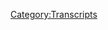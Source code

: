 {{Transcript
    | title         = [[383: December 31, 2019]]
    | caption       = [https://knowledgefight.libsyn.com/knowledge-fight-december-31-2019 Listen to this episode on Libsyn]
    | episodeNumber = [[383: December 31, 2019|383]]
    | length        = 01:41:09
}}

{{MessageBox
    | header     = Warning: Bot Generated Content
    | text       = This transcript was automatically generated by transcription software and likely contains many mistakes and misattributions. Please check the audio for definitive quotes, attribution, and context.
    | image      = N3yvass4myg91.webp
    | imagewidth = 50px
    | id         = warning
}}

{{TranscriptBlock
    | name      = Unknown Speaker
    | timestamp = 00:00:00.000
    | text      = N-N-N-N-N-N-N-Knowledge Fight
}}

{{TranscriptBlock
    | name      = Unknown Speaker
    | timestamp = 00:00:13.000
    | text      = Dan and Jordan, I am sweating
}}

{{TranscriptBlock
    | name      = Unknown Speaker
    | timestamp = 00:00:18.000
    | text      = knowledgefight.com, it's time to pray
}}

{{TranscriptBlock
    | name      = Unknown Speaker
    | timestamp = 00:00:21.000
    | text      = I have great respect for knowledgefight
}}

{{TranscriptBlock
    | name      = Unknown Speaker
    | timestamp = 00:00:24.000
    | text      = knowledgefight
}}

{{TranscriptBlock
    | name      = Unknown Speaker
    | timestamp = 00:00:25.000
    | text      = I'm sick of them posing as if they're the good guys
}}

{{TranscriptBlock
    | name      = Unknown Speaker
    | timestamp = 00:00:27.000
    | text      = saying we are the bad guys, knowledgefight
}}

{{TranscriptBlock
    | name      = Unknown Speaker
    | timestamp = 00:00:30.000
    | text      = Dan and Jordan, knowledgefight
}}

{{TranscriptBlock
    | name      = Unknown Speaker
    | timestamp = 00:00:32.000
    | text      = Riddleware, riddleware, riddleware
}}

{{TranscriptBlock
    | name      = Unknown Speaker
    | timestamp = 00:00:34.000
    | text      = need, need money
}}

{{TranscriptBlock
    | name      = Unknown Speaker
    | timestamp = 00:00:36.000
    | text      = Riddleware, riddleware, riddleware
}}

{{TranscriptBlock
    | name      = Unknown Speaker
    | timestamp = 00:00:39.000
    | text      = Andy and Kansas, Andy and Kansas
}}

{{TranscriptBlock
    | name      = Unknown Speaker
    | timestamp = 00:00:42.000
    | text      = Stop it, Andy and Kansas, Andy and Kansas
}}

{{TranscriptBlock
    | name      = Unknown Speaker
    | timestamp = 00:00:45.000
    | text      = Andy, Andy, it's time to pray
}}

{{TranscriptBlock
    | name      = Unknown Speaker
    | timestamp = 00:00:47.000
    | text      = Andy and Kansas, you're on the air, thanks for holding us
}}

{{TranscriptBlock
    | name      = Unknown Speaker
    | timestamp = 00:00:49.000
    | text      = Hello Alex, I'm a system caller, I'm a huge fan
}}

{{TranscriptBlock
    | name      = Unknown Speaker
    | timestamp = 00:00:52.000
    | text      = I love your work
}}

{{TranscriptBlock
    | name      = Unknown Speaker
    | timestamp = 00:00:53.000
    | text      = knowledgefight
}}

{{TranscriptBlock
    | name      = Unknown Speaker
    | timestamp = 00:00:54.000
    | text      = knowledgefight.com
}}

{{TranscriptBlock
    | name      = Unknown Speaker
    | timestamp = 00:00:57.000
    | text      = I love you
}}

{{TranscriptBlock
    | name      = Unknown Speaker
    | timestamp = 00:00:59.000
    | text      = Hey everybody, welcome back to Knowledge Fight, I'm Dan
}}

{{TranscriptBlock
    | name      = Unknown Speaker
    | timestamp = 00:01:01.000
    | text      = I'm Jordan
}}

{{TranscriptBlock
    | name      = Unknown Speaker
    | timestamp = 00:01:02.000
    | text      = We're a couple dudes, like to sit around, drink novelty beverages
}}

{{TranscriptBlock
    | name      = Unknown Speaker
    | timestamp = 00:01:04.000
    | text      = and talk a little bit about Alex Jones
}}

{{TranscriptBlock
    | name      = Unknown Speaker
    | timestamp = 00:01:06.000
    | text      = Indeed we are Dan
}}

{{TranscriptBlock
    | name      = Unknown Speaker
    | timestamp = 00:01:07.000
    | text      = Jordan
}}

{{TranscriptBlock
    | name      = Unknown Speaker
    | timestamp = 00:01:08.000
    | text      = Dan
}}

{{TranscriptBlock
    | name      = Unknown Speaker
    | timestamp = 00:01:09.000
    | text      = Jordan
}}

{{TranscriptBlock
    | name      = Unknown Speaker
    | timestamp = 00:01:10.000
    | text      = It is, we are recording this of course on New Year's Eve
}}

{{TranscriptBlock
    | name      = Unknown Speaker
    | timestamp = 00:01:12.000
    | text      = Correct
}}

{{TranscriptBlock
    | name      = Unknown Speaker
    | timestamp = 00:01:13.000
    | text      = Let me ask you a quick question
}}

{{TranscriptBlock
    | name      = Unknown Speaker
    | timestamp = 00:01:14.000
    | text      = 3, 2, 1
}}

{{TranscriptBlock
    | name      = Unknown Speaker
    | timestamp = 00:01:16.000
    | text      = Has anything good happened to you this year Dan?
}}

{{TranscriptBlock
    | name      = Unknown Speaker
    | timestamp = 00:01:18.000
    | text      = One good thing?
}}

{{TranscriptBlock
    | name      = Unknown Speaker
    | timestamp = 00:01:19.000
    | text      = Yeah
}}

{{TranscriptBlock
    | name      = Unknown Speaker
    | timestamp = 00:01:20.000
    | text      = Let's get some good things
}}

{{TranscriptBlock
    | name      = Unknown Speaker
    | timestamp = 00:01:21.000
    | text      = Yeah, I mean a number of good things have happened
}}

{{TranscriptBlock
    | name      = Unknown Speaker
    | timestamp = 00:01:23.000
    | text      = I mean this show has been a really good thing
}}

{{TranscriptBlock
    | name      = Unknown Speaker
    | timestamp = 00:01:26.000
    | text      = Right, this has grown
}}

{{TranscriptBlock
    | name      = Unknown Speaker
    | timestamp = 00:01:27.000
    | text      = Seeing the growth of the show
}}

{{TranscriptBlock
    | name      = Unknown Speaker
    | timestamp = 00:01:30.000
    | text      = and the wonderful things that you hear from listeners
}}

{{TranscriptBlock
    | name      = Unknown Speaker
    | timestamp = 00:01:32.000
    | text      = and all that sort of stuff
}}

{{TranscriptBlock
    | name      = Unknown Speaker
    | timestamp = 00:01:34.000
    | text      = It's very, I don't know, moving
}}

{{TranscriptBlock
    | name      = Unknown Speaker
    | timestamp = 00:01:37.000
    | text      = Yeah, it's uplifting
}}

{{TranscriptBlock
    | name      = Unknown Speaker
    | timestamp = 00:01:38.000
    | text      = Yeah, yeah, for sure
}}

{{TranscriptBlock
    | name      = Unknown Speaker
    | timestamp = 00:01:39.000
    | text      = And also playing Assassin's Creed
}}

{{TranscriptBlock
    | name      = Unknown Speaker
    | timestamp = 00:01:45.000
    | text      = No, I don't know
}}

{{TranscriptBlock
    | name      = Unknown Speaker
    | timestamp = 00:01:47.000
    | text      = It's tough, it's been tough
}}

{{TranscriptBlock
    | name      = Unknown Speaker
    | timestamp = 00:01:49.000
    | text      = 2019 is a rough year to like focus on the positives
}}

{{TranscriptBlock
    | name      = Unknown Speaker
    | timestamp = 00:01:53.000
    | text      = I'm trying to think back about other stuff we've touched on on the show
}}

{{TranscriptBlock
    | name      = Unknown Speaker
    | timestamp = 00:01:56.000
    | text      = Like, you know, the plants
}}

{{TranscriptBlock
    | name      = Unknown Speaker
    | timestamp = 00:01:58.000
    | text      = Still no fruit from them
}}

{{TranscriptBlock
    | name      = Unknown Speaker
    | timestamp = 00:02:01.000
    | text      = They're still alive, doing okay
}}

{{TranscriptBlock
    | name      = Unknown Speaker
    | timestamp = 00:02:03.000
    | text      = Last plant watch of the year
}}

{{TranscriptBlock
    | name      = Unknown Speaker
    | timestamp = 00:02:05.000
    | text      = They're doing fine, but no fruit
}}

{{TranscriptBlock
    | name      = Unknown Speaker
    | timestamp = 00:02:08.000
    | text      = I don't know what's going on
}}

{{TranscriptBlock
    | name      = Unknown Speaker
    | timestamp = 00:02:09.000
    | text      = Yeah, do we need to close up any narrative arcs around 2019 that we haven't been
}}

{{TranscriptBlock
    | name      = Unknown Speaker
    | timestamp = 00:02:13.000
    | text      = Apartments still noisy, plants still no fruit
}}

{{TranscriptBlock
    | name      = Unknown Speaker
    | timestamp = 00:02:16.000
    | text      = Yeah, what about you?
}}

{{TranscriptBlock
    | name      = Unknown Speaker
    | timestamp = 00:02:19.000
    | text      = I think I finished the rough draft of a novel
}}

{{TranscriptBlock
    | name      = Unknown Speaker
    | timestamp = 00:02:23.000
    | text      = That's huge
}}

{{TranscriptBlock
    | name      = Unknown Speaker
    | timestamp = 00:02:24.000
    | text      = That's huge
}}

{{TranscriptBlock
    | name      = Unknown Speaker
    | timestamp = 00:02:25.000
    | text      = It's the first time I've finished one
}}

{{TranscriptBlock
    | name      = Unknown Speaker
    | timestamp = 00:02:27.000
    | text      = and now I'm rewriting it and it's terrible
}}

{{TranscriptBlock
    | name      = Unknown Speaker
    | timestamp = 00:02:29.000
    | text      = But other than that it's done
}}

{{TranscriptBlock
    | name      = Unknown Speaker
    | timestamp = 00:02:31.000
    | text      = You can always pretend that that's what 2019 was for you
}}

{{TranscriptBlock
    | name      = Unknown Speaker
    | timestamp = 00:02:34.000
    | text      = Exactly
}}

{{TranscriptBlock
    | name      = Unknown Speaker
    | timestamp = 00:02:35.000
    | text      = And just forget about
}}

{{TranscriptBlock
    | name      = Unknown Speaker
    | timestamp = 00:02:37.000
    | text      = Not worried about getting fired and the whole drama
}}

{{TranscriptBlock
    | name      = Unknown Speaker
    | timestamp = 00:02:40.000
    | text      = and losing my mind for a tick
}}

{{TranscriptBlock
    | name      = Unknown Speaker
    | timestamp = 00:02:42.000
    | text      = You know, none of that noise
}}

{{TranscriptBlock
    | name      = Unknown Speaker
    | timestamp = 00:02:43.000
    | text      = No, no, no, that all fades into the background and all that's left
}}

{{TranscriptBlock
    | name      = Unknown Speaker
    | timestamp = 00:02:46.000
    | text      = And that led to finishing the rough draft
}}

{{TranscriptBlock
    | name      = Unknown Speaker
    | timestamp = 00:02:50.000
    | text      = and now I'm going to be poor forever
}}

{{TranscriptBlock
    | name      = Unknown Speaker
    | timestamp = 00:02:52.000
    | text      = Yeah, so let's leave this year behind
}}

{{TranscriptBlock
    | name      = Unknown Speaker
    | timestamp = 00:02:54.000
    | text      = Hell yeah
}}

{{TranscriptBlock
    | name      = Unknown Speaker
    | timestamp = 00:02:55.000
    | text      = Just the faint memories of my plants are still alive
}}

{{TranscriptBlock
    | name      = Unknown Speaker
    | timestamp = 00:02:58.000
    | text      = and you wrote a rough draft and we're good to go
}}

{{TranscriptBlock
    | name      = Unknown Speaker
    | timestamp = 00:03:00.000
    | text      = That's all we needed
}}

{{TranscriptBlock
    | name      = Unknown Speaker
    | timestamp = 00:03:01.000
    | text      = Alright, so Jordan this is a show where I don't know much about the last year
}}

{{TranscriptBlock
    | name      = Unknown Speaker
    | timestamp = 00:03:04.000
    | text      = but I do know a bit about Alex Jones
}}

{{TranscriptBlock
    | name      = Unknown Speaker
    | timestamp = 00:03:06.000
    | text      = And I don't know anything about either
}}

{{TranscriptBlock
    | name      = Unknown Speaker
    | timestamp = 00:03:07.000
    | text      = Correct
}}

{{TranscriptBlock
    | name      = Unknown Speaker
    | timestamp = 00:03:08.000
    | text      = So today we got, you know, hey, we're recording this on New Year's Eve
}}

{{TranscriptBlock
    | name      = Unknown Speaker
    | timestamp = 00:03:12.000
    | text      = And I thought what should we do here?
}}

{{TranscriptBlock
    | name      = Unknown Speaker
    | timestamp = 00:03:16.000
    | text      = What should we do here?
}}

{{TranscriptBlock
    | name      = Unknown Speaker
    | timestamp = 00:03:18.000
    | text      = And I thought like maybe past New Year's Eve's of Alex's
}}

{{TranscriptBlock
    | name      = Unknown Speaker
    | timestamp = 00:03:23.000
    | text      = Sure, sure
}}

{{TranscriptBlock
    | name      = Unknown Speaker
    | timestamp = 00:03:24.000
    | text      = But what's going to be better than the Y2K?
}}

{{TranscriptBlock
    | name      = Unknown Speaker
    | timestamp = 00:03:26.000
    | text      = No, you can't be Y2K
}}

{{TranscriptBlock
    | name      = Unknown Speaker
    | timestamp = 00:03:27.000
    | text      = And we already did that
}}

{{TranscriptBlock
    | name      = Unknown Speaker
    | timestamp = 00:03:28.000
    | text      = We nailed that one
}}

{{TranscriptBlock
    | name      = Unknown Speaker
    | timestamp = 00:03:29.000
    | text      = We did that a long while back
}}

{{TranscriptBlock
    | name      = Unknown Speaker
    | timestamp = 00:03:31.000
    | text      = So I thought why not see how Alex closes out 2019
}}

{{TranscriptBlock
    | name      = Unknown Speaker
    | timestamp = 00:03:35.000
    | text      = We got it
}}

{{TranscriptBlock
    | name      = Unknown Speaker
    | timestamp = 00:03:36.000
    | text      = On his own show
}}

{{TranscriptBlock
    | name      = Unknown Speaker
    | timestamp = 00:03:37.000
    | text      = So today we're going over December 31st, 2019
}}

{{TranscriptBlock
    | name      = Unknown Speaker
    | timestamp = 00:03:41.000
    | text      = It's a really interesting show
}}

{{TranscriptBlock
    | name      = Unknown Speaker
    | timestamp = 00:03:43.000
    | text      = Alex is in bad shape
}}

{{TranscriptBlock
    | name      = Unknown Speaker
    | timestamp = 00:03:44.000
    | text      = I imagine so
}}

{{TranscriptBlock
    | name      = Unknown Speaker
    | timestamp = 00:03:45.000
    | text      = I was unable to avoid the very, very bad news he received today
}}

{{TranscriptBlock
    | name      = Unknown Speaker
    | timestamp = 00:03:50.000
    | text      = Well yeah, let's talk about that for a moment
}}

{{TranscriptBlock
    | name      = Unknown Speaker
    | timestamp = 00:03:52.000
    | text      = Sure
}}

{{TranscriptBlock
    | name      = Unknown Speaker
    | timestamp = 00:03:53.000
    | text      = He didn't just receive that news
}}

{{TranscriptBlock
    | name      = Unknown Speaker
    | timestamp = 00:03:55.000
    | text      = That news, what we're talking about is
}}

{{TranscriptBlock
    | name      = Unknown Speaker
    | timestamp = 00:03:57.000
    | text      = there were articles that came out yesterday as we're recording this
}}

{{TranscriptBlock
    | name      = Unknown Speaker
    | timestamp = 00:04:01.000
    | text      = on the 30th
}}

{{TranscriptBlock
    | name      = Unknown Speaker
    | timestamp = 00:04:02.000
    | text      = that Alex and Infowars had been found basically in contempt
}}

{{TranscriptBlock
    | name      = Unknown Speaker
    | timestamp = 00:04:07.000
    | text      = of court for their deposition behavior
}}

{{TranscriptBlock
    | name      = Unknown Speaker
    | timestamp = 00:04:10.000
    | text      = among other things
}}

{{TranscriptBlock
    | name      = Unknown Speaker
    | timestamp = 00:04:11.000
    | text      = Right
}}

{{TranscriptBlock
    | name      = Unknown Speaker
    | timestamp = 00:04:12.000
    | text      = And so it added up to penalties of about $100,000
}}

{{TranscriptBlock
    | name      = Unknown Speaker
    | timestamp = 00:04:17.000
    | text      = that Alex and Infowars were facing
}}

{{TranscriptBlock
    | name      = Unknown Speaker
    | timestamp = 00:04:19.000
    | text      = and for all intents and purposes Infowars is Alex
}}

{{TranscriptBlock
    | name      = Unknown Speaker
    | timestamp = 00:04:23.000
    | text      = Yeah, yeah, yeah
}}

{{TranscriptBlock
    | name      = Unknown Speaker
    | timestamp = 00:04:24.000
    | text      = Absolutely
}}

{{TranscriptBlock
    | name      = Unknown Speaker
    | timestamp = 00:04:25.000
    | text      = So he's just got hit with a pretty sizable fine
}}

{{TranscriptBlock
    | name      = Unknown Speaker
    | timestamp = 00:04:28.000
    | text      = that has nothing to do with the outcome of the case
}}

{{TranscriptBlock
    | name      = Unknown Speaker
    | timestamp = 00:04:31.000
    | text      = So if he ends up being found guilty
}}

{{TranscriptBlock
    | name      = Unknown Speaker
    | timestamp = 00:04:35.000
    | text      = Right, right, right
}}

{{TranscriptBlock
    | name      = Unknown Speaker
    | timestamp = 00:04:36.000
    | text      = in the civil trial
}}

{{TranscriptBlock
    | name      = Unknown Speaker
    | timestamp = 00:04:38.000
    | text      = that's going to be whatever that is plus this $100
}}

{{TranscriptBlock
    | name      = Unknown Speaker
    | timestamp = 00:04:41.000
    | text      = or $100,000 which he's on the hook for no matter what
}}

{{TranscriptBlock
    | name      = Unknown Speaker
    | timestamp = 00:04:45.000
    | text      = and so the thing is I thought about that
}}

{{TranscriptBlock
    | name      = Unknown Speaker
    | timestamp = 00:04:49.000
    | text      = and I thought about like of course we got to do the 31st
}}

{{TranscriptBlock
    | name      = Unknown Speaker
    | timestamp = 00:04:51.000
    | text      = because we got to get Alex's response to that
}}

{{TranscriptBlock
    | name      = Unknown Speaker
    | timestamp = 00:04:53.000
    | text      = Sure
}}

{{TranscriptBlock
    | name      = Unknown Speaker
    | timestamp = 00:04:54.000
    | text      = But if you read those articles
}}

{{TranscriptBlock
    | name      = Unknown Speaker
    | timestamp = 00:04:55.000
    | text      = that ruling came down on December 20th
}}

{{TranscriptBlock
    | name      = Unknown Speaker
    | timestamp = 00:04:57.000
    | text      = Yeah
}}

{{TranscriptBlock
    | name      = Unknown Speaker
    | timestamp = 00:04:58.000
    | text      = So you could go back to our episode about the 19th and 20th
}}

{{TranscriptBlock
    | name      = Unknown Speaker
    | timestamp = 00:05:01.000
    | text      = and now listen to it with that context
}}

{{TranscriptBlock
    | name      = Unknown Speaker
    | timestamp = 00:05:03.000
    | text      = Right, right, right
}}

{{TranscriptBlock
    | name      = Unknown Speaker
    | timestamp = 00:05:04.000
    | text      = and see if you can sense any additional anger
}}

{{TranscriptBlock
    | name      = Unknown Speaker
    | timestamp = 00:05:07.000
    | text      = He just seemed a bit racist
}}

{{TranscriptBlock
    | name      = Unknown Speaker
    | timestamp = 00:05:08.000
    | text      = Yeah
}}

{{TranscriptBlock
    | name      = Unknown Speaker
    | timestamp = 00:05:09.000
    | text      = I don't know if that was because of the
}}

{{TranscriptBlock
    | name      = Unknown Speaker
    | timestamp = 00:05:10.000
    | text      = It's strange
}}

{{TranscriptBlock
    | name      = Unknown Speaker
    | timestamp = 00:05:11.000
    | text      = It's strange that everybody's going crazy now
}}

{{TranscriptBlock
    | name      = Unknown Speaker
    | timestamp = 00:05:14.000
    | text      = and it seemed like he was just being a real dick
}}

{{TranscriptBlock
    | name      = Unknown Speaker
    | timestamp = 00:05:18.000
    | text      = the same way that he always is
}}

{{TranscriptBlock
    | name      = Unknown Speaker
    | timestamp = 00:05:19.000
    | text      = Yeah, so on our episode today
}}

{{TranscriptBlock
    | name      = Unknown Speaker
    | timestamp = 00:05:22.000
    | text      = I thought about the possibility that Alex could be responding
}}

{{TranscriptBlock
    | name      = Unknown Speaker
    | timestamp = 00:05:26.000
    | text      = to the news of the fine breaking
}}

{{TranscriptBlock
    | name      = Unknown Speaker
    | timestamp = 00:05:28.000
    | text      = Right, right, right
}}

{{TranscriptBlock
    | name      = Unknown Speaker
    | timestamp = 00:05:29.000
    | text      = But to him this isn't news
}}

{{TranscriptBlock
    | name      = Unknown Speaker
    | timestamp = 00:05:31.000
    | text      = No
}}

{{TranscriptBlock
    | name      = Unknown Speaker
    | timestamp = 00:05:32.000
    | text      = The fine he's known about for 10 days
}}

{{TranscriptBlock
    | name      = Unknown Speaker
    | timestamp = 00:05:33.000
    | text      = Of course
}}

{{TranscriptBlock
    | name      = Unknown Speaker
    | timestamp = 00:05:34.000
    | text      = Up to this point
}}

{{TranscriptBlock
    | name      = Unknown Speaker
    | timestamp = 00:05:35.000
    | text      = So he's had plenty of time to adjust to it
}}

{{TranscriptBlock
    | name      = Unknown Speaker
    | timestamp = 00:05:37.000
    | text      = and I don't really see much of a response to the news breaking
}}

{{TranscriptBlock
    | name      = Unknown Speaker
    | timestamp = 00:05:41.000
    | text      = Gotcha
}}

{{TranscriptBlock
    | name      = Unknown Speaker
    | timestamp = 00:05:42.000
    | text      = on this episode
}}

{{TranscriptBlock
    | name      = Unknown Speaker
    | timestamp = 00:05:43.000
    | text      = Gotcha
}}

{{TranscriptBlock
    | name      = Unknown Speaker
    | timestamp = 00:05:44.000
    | text      = He's just in bad shape in general
}}

{{TranscriptBlock
    | name      = Unknown Speaker
    | timestamp = 00:05:45.000
    | text      = Oh, right, well, yeah
}}

{{TranscriptBlock
    | name      = Unknown Speaker
    | timestamp = 00:05:46.000
    | text      = I mean his world's crumbling around him
}}

{{TranscriptBlock
    | name      = Unknown Speaker
    | timestamp = 00:05:48.000
    | text      = There is that
}}

{{TranscriptBlock
    | name      = Unknown Speaker
    | timestamp = 00:05:49.000
    | text      = Yeah
}}

{{TranscriptBlock
    | name      = Unknown Speaker
    | timestamp = 00:05:50.000
    | text      = So I do think it's really cool though that the courts do have a mechanism to punish Rob
}}

{{TranscriptBlock
    | name      = Unknown Speaker
    | timestamp = 00:05:57.000
    | text      = Dew
}}

{{TranscriptBlock
    | name      = Unknown Speaker
    | timestamp = 00:05:58.000
    | text      = He said something where it's like, I screwed it, is this legal?
}}

{{TranscriptBlock
    | name      = Unknown Speaker
    | timestamp = 00:06:04.000
    | text      = And it's like, well, he's not going to jail, but no, it is not legal to be that uninformed
}}

{{TranscriptBlock
    | name      = Unknown Speaker
    | timestamp = 00:06:09.000
    | text      = Yeah, it turns out there are consequences for basically playing dumb
}}

{{TranscriptBlock
    | name      = Unknown Speaker
    | timestamp = 00:06:15.000
    | text      = Yeah
}}

{{TranscriptBlock
    | name      = Unknown Speaker
    | timestamp = 00:06:16.000
    | text      = In a situation where you're required to not play dumb
}}

{{TranscriptBlock
    | name      = Unknown Speaker
    | timestamp = 00:06:19.000
    | text      = Or sending somebody in who is actually dumb in that situation
}}

{{TranscriptBlock
    | name      = Unknown Speaker
    | timestamp = 00:06:23.000
    | text      = Yeah, so that's a positive
}}

{{TranscriptBlock
    | name      = Unknown Speaker
    | timestamp = 00:06:24.000
    | text      = Yeah
}}

{{TranscriptBlock
    | name      = Unknown Speaker
    | timestamp = 00:06:25.000
    | text      = And it also really indicates that Alex is scared of Rob Dew
}}

{{TranscriptBlock
    | name      = Unknown Speaker
    | timestamp = 00:06:29.000
    | text      = Oh, yeah
}}

{{TranscriptBlock
    | name      = Unknown Speaker
    | timestamp = 00:06:30.000
    | text      = And I think it just cost him like, I think that portion of it is like something to the tune of like 60 something thousand dollars
}}

{{TranscriptBlock
    | name      = Unknown Speaker
    | timestamp = 00:06:35.000
    | text      = Oh
}}

{{TranscriptBlock
    | name      = Unknown Speaker
    | timestamp = 00:06:36.000
    | text      = So either he really doesn't want to answer those questions or Rob Dew is worth $70,000 fines to him
}}

{{TranscriptBlock
    | name      = Unknown Speaker
    | timestamp = 00:06:45.000
    | text      = Because he knows too much
}}

{{TranscriptBlock
    | name      = Unknown Speaker
    | timestamp = 00:06:47.000
    | text      = Any of this is possible
}}

{{TranscriptBlock
    | name      = Unknown Speaker
    | timestamp = 00:06:48.000
    | text      = Yeah, that's true
}}

{{TranscriptBlock
    | name      = Unknown Speaker
    | timestamp = 00:06:49.000
    | text      = Whatever the case, it's nice to see these consequences mounting
}}

{{TranscriptBlock
    | name      = Unknown Speaker
    | timestamp = 00:06:52.000
    | text      = And we'll see how much more ends up coming
}}

{{TranscriptBlock
    | name      = Unknown Speaker
    | timestamp = 00:06:55.000
    | text      = Yeah, it'll be nice
}}

{{TranscriptBlock
    | name      = Unknown Speaker
    | timestamp = 00:06:56.000
    | text      = Because I'm certain there will be more
}}

{{TranscriptBlock
    | name      = Unknown Speaker
    | timestamp = 00:06:57.000
    | text      = It's hard to see them pulling out of this death spiral, that's for sure
}}

{{TranscriptBlock
    | name      = Unknown Speaker
    | timestamp = 00:07:00.000
    | text      = If past is prelude, he's got a lot more fines coming up
}}

{{TranscriptBlock
    | name      = Unknown Speaker
    | timestamp = 00:07:04.000
    | text      = Oh, yeah
}}

{{TranscriptBlock
    | name      = Unknown Speaker
    | timestamp = 00:07:05.000
    | text      = So Jordan, we're going to get down to the 31st
}}

{{TranscriptBlock
    | name      = Unknown Speaker
    | timestamp = 00:07:07.000
    | text      = There's some actually kind of interesting things going on in here
}}

{{TranscriptBlock
    | name      = Unknown Speaker
    | timestamp = 00:07:10.000
    | text      = Along with, I would say that most of this episode is stalling
}}

{{TranscriptBlock
    | name      = Unknown Speaker
    | timestamp = 00:07:16.000
    | text      = Is stalling?
}}

{{TranscriptBlock
    | name      = Unknown Speaker
    | timestamp = 00:07:17.000
    | text      = Yes
}}

{{TranscriptBlock
    | name      = Unknown Speaker
    | timestamp = 00:07:18.000
    | text      = Does he think that there's some sort of like, when the clock strikes 12, those fines don't mean anything?
}}

{{TranscriptBlock
    | name      = Unknown Speaker
    | timestamp = 00:07:25.000
    | text      = It has nothing to do with the fines
}}

{{TranscriptBlock
    | name      = Unknown Speaker
    | timestamp = 00:07:27.000
    | text      = But it really feels like he's trying to run down the clock for most of the show
}}

{{TranscriptBlock
    | name      = Unknown Speaker
    | timestamp = 00:07:32.000
    | text      = Which at a certain point it becomes, why even do it?
}}

{{TranscriptBlock
    | name      = Unknown Speaker
    | timestamp = 00:07:35.000
    | text      = Right, right, right, right
}}

{{TranscriptBlock
    | name      = Unknown Speaker
    | timestamp = 00:07:36.000
    | text      = He's just staring at the clock
}}

{{TranscriptBlock
    | name      = Unknown Speaker
    | timestamp = 00:07:38.000
    | text      = It's like somebody waiting till 3 p.m. at a high school
}}

{{TranscriptBlock
    | name      = Unknown Speaker
    | timestamp = 00:07:41.000
    | text      = He's got pills to sell, so that's why he run out the clock
}}

{{TranscriptBlock
    | name      = Unknown Speaker
    | timestamp = 00:07:44.000
    | text      = And we'll get down to business on all that
}}

{{TranscriptBlock
    | name      = Unknown Speaker
    | timestamp = 00:07:46.000
    | text      = But before we do, got to take a moment to say thank you to some folks who have signed up and are supporting the show
}}

{{TranscriptBlock
    | name      = Unknown Speaker
    | timestamp = 00:07:49.000
    | text      = Oh, that's lovely
}}

{{TranscriptBlock
    | name      = Unknown Speaker
    | timestamp = 00:07:50.000
    | text      = So first, Emery, thank you so much
}}

{{TranscriptBlock
    | name      = Unknown Speaker
    | timestamp = 00:07:52.000
    | text      = You are now a policy wonk
}}

{{TranscriptBlock
    | name      = Unknown Speaker
    | timestamp = 00:07:53.000
    | text      = I'm a policy wonk
}}

{{TranscriptBlock
    | name      = Unknown Speaker
    | timestamp = 00:07:54.000
    | text      = Thanks, Emery
}}

{{TranscriptBlock
    | name      = Unknown Speaker
    | timestamp = 00:07:55.000
    | text      = Thanks, Emery
}}

{{TranscriptBlock
    | name      = Unknown Speaker
    | timestamp = 00:07:56.000
    | text      = Next, Zach, thank you so much
}}

{{TranscriptBlock
    | name      = Unknown Speaker
    | timestamp = 00:07:57.000
    | text      = You are now a policy wonk
}}

{{TranscriptBlock
    | name      = Unknown Speaker
    | timestamp = 00:07:59.000
    | text      = I'm a policy wonk
}}

{{TranscriptBlock
    | name      = Unknown Speaker
    | timestamp = 00:08:00.000
    | text      = Keep those documents coming, Zach
}}

{{TranscriptBlock
    | name      = Unknown Speaker
    | timestamp = 00:08:01.000
    | text      = Are you talking about the whistle blower?
}}

{{TranscriptBlock
    | name      = Unknown Speaker
    | timestamp = 00:08:03.000
    | text      = Oh, yeah
}}

{{TranscriptBlock
    | name      = Unknown Speaker
    | timestamp = 00:08:04.000
    | text      = Not the secret space program
}}

{{TranscriptBlock
    | name      = Unknown Speaker
    | timestamp = 00:08:07.000
    | text      = No, no, he's faded into the background
}}

{{TranscriptBlock
    | name      = Unknown Speaker
    | timestamp = 00:08:10.000
    | text      = Absolutely, Alex has pretended he never existed
}}

{{TranscriptBlock
    | name      = Unknown Speaker
    | timestamp = 00:08:13.000
    | text      = Next, Abigail, thank you so much
}}

{{TranscriptBlock
    | name      = Unknown Speaker
    | timestamp = 00:08:15.000
    | text      = You are now a policy wonk
}}

{{TranscriptBlock
    | name      = Unknown Speaker
    | timestamp = 00:08:16.000
    | text      = I'm a policy wonk
}}

{{TranscriptBlock
    | name      = Unknown Speaker
    | timestamp = 00:08:17.000
    | text      = Thanks, Abigail
}}

{{TranscriptBlock
    | name      = Unknown Speaker
    | timestamp = 00:08:18.000
    | text      = Next, Michael, thank you so much
}}

{{TranscriptBlock
    | name      = Unknown Speaker
    | timestamp = 00:08:20.000
    | text      = You are now a policy wonk
}}

{{TranscriptBlock
    | name      = Unknown Speaker
    | timestamp = 00:08:21.000
    | text      = I'm a policy wonk
}}

{{TranscriptBlock
    | name      = Unknown Speaker
    | timestamp = 00:08:22.000
    | text      = Thank you, Michael
}}

{{TranscriptBlock
    | name      = Unknown Speaker
    | timestamp = 00:08:23.000
    | text      = Thank you, Michael
}}

{{TranscriptBlock
    | name      = Unknown Speaker
    | timestamp = 00:08:24.000
    | text      = Next, Mark, thank you so much
}}

{{TranscriptBlock
    | name      = Unknown Speaker
    | timestamp = 00:08:25.000
    | text      = You are now a policy wonk
}}

{{TranscriptBlock
    | name      = Unknown Speaker
    | timestamp = 00:08:26.000
    | text      = I'm a policy wonk
}}

{{TranscriptBlock
    | name      = Unknown Speaker
    | timestamp = 00:08:27.000
    | text      = Thanks, Mark
}}

{{TranscriptBlock
    | name      = Unknown Speaker
    | timestamp = 00:08:28.000
    | text      = I was trying to change up my pronunciation there a little bit
}}

{{TranscriptBlock
    | name      = Unknown Speaker
    | timestamp = 00:08:31.000
    | text      = Yeah, yeah
}}

{{TranscriptBlock
    | name      = Unknown Speaker
    | timestamp = 00:08:32.000
    | text      = Man, I missed it
}}

{{TranscriptBlock
    | name      = Unknown Speaker
    | timestamp = 00:08:33.000
    | text      = I missed the Mark
}}

{{TranscriptBlock
    | name      = Unknown Speaker
    | timestamp = 00:08:34.000
    | text      = Sorry, Mark, thank you so much
}}

{{TranscriptBlock
    | name      = Unknown Speaker
    | timestamp = 00:08:35.000
    | text      = Next, Frondy, thank you so much
}}

{{TranscriptBlock
    | name      = Unknown Speaker
    | timestamp = 00:08:37.000
    | text      = You are now a policy wonk
}}

{{TranscriptBlock
    | name      = Unknown Speaker
    | timestamp = 00:08:38.000
    | text      = I'm a policy wonk
}}

{{TranscriptBlock
    | name      = Unknown Speaker
    | timestamp = 00:08:39.000
    | text      = Thanks, Frondy
}}

{{TranscriptBlock
    | name      = Unknown Speaker
    | timestamp = 00:08:40.000
    | text      = Thank you, Frondy
}}

{{TranscriptBlock
    | name      = Unknown Speaker
    | timestamp = 00:08:41.000
    | text      = And finally, I'd like to say thank you to someone who signed up on an elevated level
}}

{{TranscriptBlock
    | name      = Unknown Speaker
    | timestamp = 00:08:44.000
    | text      = We appreciate that very much
}}

{{TranscriptBlock
    | name      = Unknown Speaker
    | timestamp = 00:08:45.000
    | text      = So very special thank you
}}

{{TranscriptBlock
    | name      = Unknown Speaker
    | timestamp = 00:08:46.000
    | text      = Going out to the Gable Family Leftist Support page
}}

{{TranscriptBlock
    | name      = Unknown Speaker
    | timestamp = 00:08:50.000
    | text      = Thank you so much
}}

{{TranscriptBlock
    | name      = Unknown Speaker
    | timestamp = 00:08:51.000
    | text      = You are now technocrat
}}

{{TranscriptBlock
    | name      = Unknown Speaker
    | timestamp = 00:08:52.000
    | text      = I'm a policy wonk
}}

{{TranscriptBlock
    | name      = Unknown Speaker
    | timestamp = 00:08:53.000
    | text      = Crikey, mate, that's fantastic
}}

{{TranscriptBlock
    | name      = Unknown Speaker
    | timestamp = 00:08:55.000
    | text      = Have yourself a brew
}}

{{TranscriptBlock
    | name      = Unknown Speaker
    | timestamp = 00:08:56.000
    | text      = How's your 401k doing, bro?
}}

{{TranscriptBlock
    | name      = Unknown Speaker
    | timestamp = 00:08:58.000
    | text      = Alright, we gotta go full tilt boogie on this, Watson, alright?
}}

{{TranscriptBlock
    | name      = Unknown Speaker
    | timestamp = 00:09:01.000
    | text      = Let's just get down to business
}}

{{TranscriptBlock
    | name      = Unknown Speaker
    | timestamp = 00:09:02.000
    | text      = We ain't making that money off that heroin
}}

{{TranscriptBlock
    | name      = Unknown Speaker
    | timestamp = 00:09:04.000
    | text      = Why you pimps so good?
}}

{{TranscriptBlock
    | name      = Unknown Speaker
    | timestamp = 00:09:06.000
    | text      = My neck is freakishly large
}}

{{TranscriptBlock
    | name      = Unknown Speaker
    | timestamp = 00:09:08.000
    | text      = I declare info war on you
}}

{{TranscriptBlock
    | name      = Unknown Speaker
    | timestamp = 00:09:10.000
    | text      = Thank you so much Gable Family Leftist Support page
}}

{{TranscriptBlock
    | name      = Unknown Speaker
    | timestamp = 00:09:13.000
    | text      = Thank you to the entire Gable family
}}

{{TranscriptBlock
    | name      = Unknown Speaker
    | timestamp = 00:09:15.000
    | text      = Clark Gable
}}

{{TranscriptBlock
    | name      = Unknown Speaker
    | timestamp = 00:09:16.000
    | text      = Sure
}}

{{TranscriptBlock
    | name      = Unknown Speaker
    | timestamp = 00:09:17.000
    | text      = Green Gable
}}

{{TranscriptBlock
    | name      = Unknown Speaker
    | timestamp = 00:09:18.000
    | text      = Yeah
}}

{{TranscriptBlock
    | name      = Unknown Speaker
    | timestamp = 00:09:19.000
    | text      = Any other Gables that we got?
}}

{{TranscriptBlock
    | name      = Unknown Speaker
    | timestamp = 00:09:20.000
    | text      = And from Green Gable
}}

{{TranscriptBlock
    | name      = Unknown Speaker
    | timestamp = 00:09:22.000
    | text      = Yeah, I think that counts
}}

{{TranscriptBlock
    | name      = Unknown Speaker
    | timestamp = 00:09:23.000
    | text      = Sure
}}

{{TranscriptBlock
    | name      = Unknown Speaker
    | timestamp = 00:09:24.000
    | text      = If you're out there listening and you're thinking, hey, I like this show, I'd like to support what these gents do
}}

{{TranscriptBlock
    | name      = Unknown Speaker
    | timestamp = 00:09:28.000
    | text      = You can do that by going to our website, knowledgefight.com
}}

{{TranscriptBlock
    | name      = Unknown Speaker
    | timestamp = 00:09:30.000
    | text      = Clicking the button that says support the show, we would appreciate it
}}

{{TranscriptBlock
    | name      = Unknown Speaker
    | timestamp = 00:09:32.000
    | text      = It'd be lovely
}}

{{TranscriptBlock
    | name      = Unknown Speaker
    | timestamp = 00:09:33.000
    | text      = So Alex starts off the show talking a little bit about how he's getting a lot of press
}}

{{TranscriptBlock
    | name      = Unknown Speaker
    | timestamp = 00:09:38.000
    | text      = And he's gotten some press
}}

{{TranscriptBlock
    | name      = Unknown Speaker
    | timestamp = 00:09:39.000
    | text      = Yes
}}

{{TranscriptBlock
    | name      = Unknown Speaker
    | timestamp = 00:09:40.000
    | text      = And you might think, well, some of this press is coming from articles about how you just gotta find $100,000
}}

{{TranscriptBlock
    | name      = Unknown Speaker
    | timestamp = 00:09:45.000
    | text      = You would think that
}}

{{TranscriptBlock
    | name      = Unknown Speaker
    | timestamp = 00:09:46.000
    | text      = Some other press is coming from other avenues
}}

{{TranscriptBlock
    | name      = Unknown Speaker
    | timestamp = 00:09:50.000
    | text      = Alex seems to think that a lot of it has to do with him getting that tank
}}

{{TranscriptBlock
    | name      = Unknown Speaker
    | timestamp = 00:09:55.000
    | text      = Two weeks ago
}}

{{TranscriptBlock
    | name      = Unknown Speaker
    | timestamp = 00:10:00.000
    | text      = Also very serious music
}}

{{TranscriptBlock
    | name      = Unknown Speaker
    | timestamp = 00:10:02.000
    | text      = Yeah, that's
}}

{{TranscriptBlock
    | name      = Unknown Speaker
    | timestamp = 00:10:03.000
    | text      = What is that, One Winged Angel from FF7?
}}

{{TranscriptBlock
    | name      = Unknown Speaker
    | timestamp = 00:10:07.000
    | text      = It's very intense
}}

{{TranscriptBlock
    | name      = Unknown Speaker
    | timestamp = 00:10:09.000
    | text      = I was standing
}}

{{TranscriptBlock
    | name      = Unknown Speaker
    | timestamp = 00:10:11.000
    | text      = In one of the bays of a warehouse at the Infowars News Center in Austin, Texas
}}

{{TranscriptBlock
    | name      = Unknown Speaker
    | timestamp = 00:10:20.000
    | text      = And I was watching the armored vehicle roll out into the sun
}}

{{TranscriptBlock
    | name      = Unknown Speaker
    | timestamp = 00:10:27.000
    | text      = And knowing that Owen Schroyer and more of our crew were about to get on airplanes and fly to the East Coast to meet it
}}

{{TranscriptBlock
    | name      = Unknown Speaker
    | timestamp = 00:10:36.000
    | text      = And to engage the globalists at point blank range
}}

{{TranscriptBlock
    | name      = Unknown Speaker
    | timestamp = 00:10:40.000
    | text      = I can't focus
}}

{{TranscriptBlock
    | name      = Unknown Speaker
    | timestamp = 00:10:42.000
    | text      = And that trip was fabulously successful
}}

{{TranscriptBlock
    | name      = Unknown Speaker
    | timestamp = 00:10:48.000
    | text      = Imagine if we had crews, five or six crews everywhere Trump goes, everywhere the leftist Democrat candidates go taking over the media events
}}

{{TranscriptBlock
    | name      = Unknown Speaker
    | timestamp = 00:10:58.000
    | text      = They can't help it
}}

{{TranscriptBlock
    | name      = Unknown Speaker
    | timestamp = 00:11:00.000
    | text      = All because of one little innovation like an armored vehicle with mounted bullhorns blasting out
}}

{{TranscriptBlock
    | name      = Unknown Speaker
    | timestamp = 00:11:07.000
    | text      = I don't think I've heard almost anybody talk about Alex having a tank
}}

{{TranscriptBlock
    | name      = Unknown Speaker
    | timestamp = 00:11:11.000
    | text      = I believe we are the only people who have ever talked about Alex having a tank
}}

{{TranscriptBlock
    | name      = Unknown Speaker
    | timestamp = 00:11:15.000
    | text      = I've seen a couple tweets every now and again like look at this asshole
}}

{{TranscriptBlock
    | name      = Unknown Speaker
    | timestamp = 00:11:18.000
    | text      = Hey look at this if you want a tank
}}

{{TranscriptBlock
    | name      = Unknown Speaker
    | timestamp = 00:11:20.000
    | text      = And I think that when it goes to like a Hillary rally people yell at him in the tank
}}

{{TranscriptBlock
    | name      = Unknown Speaker
    | timestamp = 00:11:24.000
    | text      = But I think they'd yell at him anyway
}}

{{TranscriptBlock
    | name      = Unknown Speaker
    | timestamp = 00:11:26.000
    | text      = I don't think it has any like added escal- I mean it is an escalation on some level
}}

{{TranscriptBlock
    | name      = Unknown Speaker
    | timestamp = 00:11:31.000
    | text      = I have not read anything in the hill about the tank
}}

{{TranscriptBlock
    | name      = Unknown Speaker
    | timestamp = 00:11:34.000
    | text      = No
}}

{{TranscriptBlock
    | name      = Unknown Speaker
    | timestamp = 00:11:35.000
    | text      = That's for sure
}}

{{TranscriptBlock
    | name      = Unknown Speaker
    | timestamp = 00:11:36.000
    | text      = It certainly has not been like no one's getting into a fit about it
}}

{{TranscriptBlock
    | name      = Unknown Speaker
    | timestamp = 00:11:42.000
    | text      = I think most people think it looks desperate
}}

{{TranscriptBlock
    | name      = Unknown Speaker
    | timestamp = 00:11:44.000
    | text      = That seems to be the, I don't know
}}

{{TranscriptBlock
    | name      = Unknown Speaker
    | timestamp = 00:11:46.000
    | text      = I think that the news coverage that Alex has gotten you know largely is about these stalling tactics that he's trying with the Sandy Hook lawsuit
}}

{{TranscriptBlock
    | name      = Unknown Speaker
    | timestamp = 00:11:55.000
    | text      = And then another one was Will Johnson one of his reporters pretending to not be an Infowars employee
}}

{{TranscriptBlock
    | name      = Unknown Speaker
    | timestamp = 00:12:01.000
    | text      = Yep
}}

{{TranscriptBlock
    | name      = Unknown Speaker
    | timestamp = 00:12:02.000
    | text      = When he was interviewed and got on the mainstream news
}}

{{TranscriptBlock
    | name      = Unknown Speaker
    | timestamp = 00:12:05.000
    | text      = He was like yes okay you doing shitty things in this lawsuit and your reporters acting like blatantly unethically
}}

{{TranscriptBlock
    | name      = Unknown Speaker
    | timestamp = 00:12:13.000
    | text      = Yeah
}}

{{TranscriptBlock
    | name      = Unknown Speaker
    | timestamp = 00:12:14.000
    | text      = Yes that is getting people a little bit like hey what the fuck is wrong with you
}}

{{TranscriptBlock
    | name      = Unknown Speaker
    | timestamp = 00:12:17.000
    | text      = Right right
}}

{{TranscriptBlock
    | name      = Unknown Speaker
    | timestamp = 00:12:18.000
    | text      = The tank does not play into this
}}

{{TranscriptBlock
    | name      = Unknown Speaker
    | timestamp = 00:12:19.000
    | text      = No I believe it was the tank
}}

{{TranscriptBlock
    | name      = Unknown Speaker
    | timestamp = 00:12:20.000
    | text      = The tank
}}

{{TranscriptBlock
    | name      = Unknown Speaker
    | timestamp = 00:12:21.000
    | text      = It was the tank
}}

{{TranscriptBlock
    | name      = Unknown Speaker
    | timestamp = 00:12:22.000
    | text      = Non-factor
}}

{{TranscriptBlock
    | name      = Unknown Speaker
    | timestamp = 00:12:23.000
    | text      = No everybody saw that tank and they were like unlike whenever people get a massive hummer or something like that
}}

{{TranscriptBlock
    | name      = Unknown Speaker
    | timestamp = 00:12:29.000
    | text      = Clearly compensating for something he is getting that tank because he is right on baby
}}

{{TranscriptBlock
    | name      = Unknown Speaker
    | timestamp = 00:12:33.000
    | text      = He's trying to make up for his incredible desperation
}}

{{TranscriptBlock
    | name      = Unknown Speaker
    | timestamp = 00:12:37.000
    | text      = Yeah
}}

{{TranscriptBlock
    | name      = Unknown Speaker
    | timestamp = 00:12:38.000
    | text      = So in this next clip Alex talks about how like there's people waking up now right
}}

{{TranscriptBlock
    | name      = Unknown Speaker
    | timestamp = 00:12:43.000
    | text      = Sure
}}

{{TranscriptBlock
    | name      = Unknown Speaker
    | timestamp = 00:12:44.000
    | text      = And that's why Infowars needs to stay on the air
}}

{{TranscriptBlock
    | name      = Unknown Speaker
    | timestamp = 00:12:46.000
    | text      = Yeah
}}

{{TranscriptBlock
    | name      = Unknown Speaker
    | timestamp = 00:12:47.000
    | text      = It's more or less a sales pitch and I really think that there's something very interesting in this
}}

{{TranscriptBlock
    | name      = Unknown Speaker
    | timestamp = 00:12:51.000
    | text      = And after the clip I'm going to translate for you what he's actually saying
}}

{{TranscriptBlock
    | name      = Unknown Speaker
    | timestamp = 00:12:55.000
    | text      = Okay
}}

{{TranscriptBlock
    | name      = Unknown Speaker
    | timestamp = 00:12:56.000
    | text      = Because it sounds like he's saying something but he's actually saying something completely different
}}

{{TranscriptBlock
    | name      = Unknown Speaker
    | timestamp = 00:13:00.000
    | text      = Okay
}}

{{TranscriptBlock
    | name      = Unknown Speaker
    | timestamp = 00:13:01.000
    | text      = And we understand just how evil and just how corrupt and just how committed to evil the globalist their minions are
}}

{{TranscriptBlock
    | name      = Unknown Speaker
    | timestamp = 00:13:08.000
    | text      = But a lot of people are still naive to that
}}

{{TranscriptBlock
    | name      = Unknown Speaker
    | timestamp = 00:13:10.000
    | text      = They're awake they know they're being lied to but they haven't really gotten their bearings yet
}}

{{TranscriptBlock
    | name      = Unknown Speaker
    | timestamp = 00:13:16.000
    | text      = People are ready to be fully awoken
}}

{{TranscriptBlock
    | name      = Unknown Speaker
    | timestamp = 00:13:21.000
    | text      = But we have to be there to do it and that's why they've taken the incredibly bold dangerous gamble
}}

{{TranscriptBlock
    | name      = Unknown Speaker
    | timestamp = 00:13:28.000
    | text      = And implemented the technocracy the Chinese social score system early against the west
}}

{{TranscriptBlock
    | name      = Unknown Speaker
    | timestamp = 00:13:36.000
    | text      = And it's blown up in their face across Europe across the UK and here as well
}}

{{TranscriptBlock
    | name      = Unknown Speaker
    | timestamp = 00:13:40.000
    | text      = So for those of you who don't speak Alex
}}

{{TranscriptBlock
    | name      = Unknown Speaker
    | timestamp = 00:13:43.000
    | text      = When Alex says that people are waking up but they're naive and don't have their bearings
}}

{{TranscriptBlock
    | name      = Unknown Speaker
    | timestamp = 00:13:47.000
    | text      = And that's why Alex needs to be on air to guide them and help them
}}

{{TranscriptBlock
    | name      = Unknown Speaker
    | timestamp = 00:13:50.000
    | text      = What he's really saying is that things like the Epstein didn't kill himself meme
}}

{{TranscriptBlock
    | name      = Unknown Speaker
    | timestamp = 00:13:54.000
    | text      = Are serving as prime radicalization pipelines that he can't exploit if he's not on air
}}

{{TranscriptBlock
    | name      = Unknown Speaker
    | timestamp = 00:13:59.000
    | text      = Things like that grow and touch the lives of people who would be otherwise completely
}}

{{TranscriptBlock
    | name      = Unknown Speaker
    | timestamp = 00:14:03.000
    | text      = Unaccessible to Alex's bullshit
}}

{{TranscriptBlock
    | name      = Unknown Speaker
    | timestamp = 00:14:05.000
    | text      = And seeing people starting down that road and not being able to guide them into his revenue stream
}}

{{TranscriptBlock
    | name      = Unknown Speaker
    | timestamp = 00:14:10.000
    | text      = Is driving Alex up a wall
}}

{{TranscriptBlock
    | name      = Unknown Speaker
    | timestamp = 00:14:12.000
    | text      = He's basically saying that these people are money on the table if he can just direct them into his
}}

{{TranscriptBlock
    | name      = Unknown Speaker
    | timestamp = 00:14:16.000
    | text      = Hey the globalist are the bad guys
}}

{{TranscriptBlock
    | name      = Unknown Speaker
    | timestamp = 00:14:18.000
    | text      = You know it's just money on the table and he needs to be on air to collect it
}}

{{TranscriptBlock
    | name      = Unknown Speaker
    | timestamp = 00:14:22.000
    | text      = People who are awake but naive are just an untapped revenue stream for him
}}

{{TranscriptBlock
    | name      = Unknown Speaker
    | timestamp = 00:14:27.000
    | text      = Yes they are a market that I am not in and I need to be in
}}

{{TranscriptBlock
    | name      = Unknown Speaker
    | timestamp = 00:14:31.000
    | text      = I would prefer he brought back John Williams from now on when he's speaking
}}

{{TranscriptBlock
    | name      = Unknown Speaker
    | timestamp = 00:14:35.000
    | text      = As for the social credit score stuff that he's talking about
}}

{{TranscriptBlock
    | name      = Unknown Speaker
    | timestamp = 00:14:38.000
    | text      = Alex is just saying that he's mad that his actions have consequences
}}

{{TranscriptBlock
    | name      = Unknown Speaker
    | timestamp = 00:14:41.000
    | text      = And that companies like Twitter and Facebook don't want him to spread his bullshit on their platform
}}

{{TranscriptBlock
    | name      = Unknown Speaker
    | timestamp = 00:14:46.000
    | text      = That's not a Chinese social credit score
}}

{{TranscriptBlock
    | name      = Unknown Speaker
    | timestamp = 00:14:48.000
    | text      = That's just what happens and should happen more often to people who show that they're incapable of being trusted with platforms
}}

{{TranscriptBlock
    | name      = Unknown Speaker
    | timestamp = 00:14:54.000
    | text      = When Alex is talking it all sounds like big talk
}}

{{TranscriptBlock
    | name      = Unknown Speaker
    | timestamp = 00:14:57.000
    | text      = And as if there's some sort of a geopolitical truth behind what he's saying
}}

{{TranscriptBlock
    | name      = Unknown Speaker
    | timestamp = 00:15:00.000
    | text      = But in reality it's just that he sees money on the table
}}

{{TranscriptBlock
    | name      = Unknown Speaker
    | timestamp = 00:15:04.000
    | text      = And that people taking him seriously has made it harder for him to get that money
}}

{{TranscriptBlock
    | name      = Unknown Speaker
    | timestamp = 00:15:08.000
    | text      = That's all he's saying there
}}

{{TranscriptBlock
    | name      = Unknown Speaker
    | timestamp = 00:15:10.000
    | text      = If you really strip away a lot of the veneer and the pretense and the decorations
}}

{{TranscriptBlock
    | name      = Unknown Speaker
    | timestamp = 00:15:15.000
    | text      = And the stupid turns of phrase
}}

{{TranscriptBlock
    | name      = Unknown Speaker
    | timestamp = 00:15:18.000
    | text      = It's just there's a lot of fucking suckers that I'm not being able to talk to
}}

{{TranscriptBlock
    | name      = Unknown Speaker
    | timestamp = 00:15:22.000
    | text      = I need you guys to get me to them
}}

{{TranscriptBlock
    | name      = Unknown Speaker
    | timestamp = 00:15:24.000
    | text      = They're waiting, they're ready for me
}}

{{TranscriptBlock
    | name      = Unknown Speaker
    | timestamp = 00:15:27.000
    | text      = They're primed, they're stoked
}}

{{TranscriptBlock
    | name      = Unknown Speaker
    | timestamp = 00:15:29.000
    | text      = They want to take what I think might be crack
}}

{{TranscriptBlock
    | name      = Unknown Speaker
    | timestamp = 00:15:33.000
    | text      = I have brain force and it might be crack
}}

{{TranscriptBlock
    | name      = Unknown Speaker
    | timestamp = 00:15:36.000
    | text      = What happened to
}}

{{TranscriptBlock
    | name      = Unknown Speaker
    | timestamp = 00:15:37.000
    | text      = My former lawyer said it's very similar to stimulants as have I
}}

{{TranscriptBlock
    | name      = Unknown Speaker
    | timestamp = 00:15:41.000
    | text      = So let's get everyone on them
}}

{{TranscriptBlock
    | name      = Unknown Speaker
    | timestamp = 00:15:43.000
    | text      = So it's kind of an unfocused beginning of the show
}}

{{TranscriptBlock
    | name      = Unknown Speaker
    | timestamp = 00:15:46.000
    | text      = But Alex cracks the whip on himself and declares that this is going to be a disciplined broadcast
}}

{{TranscriptBlock
    | name      = Unknown Speaker
    | timestamp = 00:15:53.000
    | text      = And I'm going to have a more disciplined broadcast
}}

{{TranscriptBlock
    | name      = Unknown Speaker
    | timestamp = 00:15:58.000
    | text      = Because 20 years ago I was more disciplined actually
}}

{{TranscriptBlock
    | name      = Unknown Speaker
    | timestamp = 00:16:01.000
    | text      = 15 years ago I was more disciplined
}}

{{TranscriptBlock
    | name      = Unknown Speaker
    | timestamp = 00:16:03.000
    | text      = And I've gotten very undisciplined
}}

{{TranscriptBlock
    | name      = Unknown Speaker
    | timestamp = 00:16:05.000
    | text      = And it's good radio and supporting things get covered
}}

{{TranscriptBlock
    | name      = Unknown Speaker
    | timestamp = 00:16:08.000
    | text      = And we break a lot of new ground
}}

{{TranscriptBlock
    | name      = Unknown Speaker
    | timestamp = 00:16:11.000
    | text      = It's a game-changing transmission
}}

{{TranscriptBlock
    | name      = Unknown Speaker
    | timestamp = 00:16:13.000
    | text      = The most hated broadcast in the world by evil
}}

{{TranscriptBlock
    | name      = Unknown Speaker
    | timestamp = 00:16:16.000
    | text      = That's really a fact
}}

{{TranscriptBlock
    | name      = Unknown Speaker
    | timestamp = 00:16:18.000
    | text      = But because of that responsibility we must go to the next level
}}

{{TranscriptBlock
    | name      = Unknown Speaker
    | timestamp = 00:16:21.000
    | text      = And take the show seriously and be disciplined
}}

{{TranscriptBlock
    | name      = Unknown Speaker
    | timestamp = 00:16:23.000
    | text      = Do you want to make bets on whether or not he follows through with this?
}}

{{TranscriptBlock
    | name      = Unknown Speaker
    | timestamp = 00:16:26.000
    | text      = Is that a New Year's resolution? Is that for the whole thing or just this broadcast?
}}

{{TranscriptBlock
    | name      = Unknown Speaker
    | timestamp = 00:16:30.000
    | text      = I think he thinks it is
}}

{{TranscriptBlock
    | name      = Unknown Speaker
    | timestamp = 00:16:31.000
    | text      = But he's specifically talking about today's show
}}

{{TranscriptBlock
    | name      = Unknown Speaker
    | timestamp = 00:16:34.000
    | text      = On December 31st this is going to be a disciplined show
}}

{{TranscriptBlock
    | name      = Unknown Speaker
    | timestamp = 00:16:37.000
    | text      = I'm going to go with three minutes before he goes on a ramble
}}

{{TranscriptBlock
    | name      = Unknown Speaker
    | timestamp = 00:16:42.000
    | text      = It might not even be that
}}

{{TranscriptBlock
    | name      = Unknown Speaker
    | timestamp = 00:16:44.000
    | text      = Because he starts to get really pedantic about whether or not tomorrow as we're recording this
}}

{{TranscriptBlock
    | name      = Unknown Speaker
    | timestamp = 00:16:48.000
    | text      = January 1st
}}

{{TranscriptBlock
    | name      = Unknown Speaker
    | timestamp = 00:16:50.000
    | text      = Is that a new decade?
}}

{{TranscriptBlock
    | name      = Unknown Speaker
    | timestamp = 00:16:51.000
    | text      = Oh no
}}

{{TranscriptBlock
    | name      = Unknown Speaker
    | timestamp = 00:16:52.000
    | text      = Is that a new decade?
}}

{{TranscriptBlock
    | name      = Unknown Speaker
    | timestamp = 00:16:53.000
    | text      = Oh for fuck's sake
}}

{{TranscriptBlock
    | name      = Unknown Speaker
    | timestamp = 00:16:54.000
    | text      = That's a disciplined broadcast right there
}}

{{TranscriptBlock
    | name      = Unknown Speaker
    | timestamp = 00:16:56.000
    | text      = He gets really really hyper focused on this
}}

{{TranscriptBlock
    | name      = Unknown Speaker
    | timestamp = 00:16:59.000
    | text      = But really by the end of this clip you'll see that it's actually just a way of getting into bigotry
}}

{{TranscriptBlock
    | name      = Unknown Speaker
    | timestamp = 00:17:05.000
    | text      = We're being told that it is the dawn of a new decade
}}

{{TranscriptBlock
    | name      = Unknown Speaker
    | timestamp = 00:17:10.000
    | text      = That's not true
}}

{{TranscriptBlock
    | name      = Unknown Speaker
    | timestamp = 00:17:14.000
    | text      = And I know you know that
}}

{{TranscriptBlock
    | name      = Unknown Speaker
    | timestamp = 00:17:16.000
    | text      = But the fact that it was a debate
}}

{{TranscriptBlock
    | name      = Unknown Speaker
    | timestamp = 00:17:18.000
    | text      = In 1999 the media couldn't wait
}}

{{TranscriptBlock
    | name      = Unknown Speaker
    | timestamp = 00:17:23.000
    | text      = To say that we ended the second thousand years since Christ's death and resurrection
}}

{{TranscriptBlock
    | name      = Unknown Speaker
    | timestamp = 00:17:33.000
    | text      = As we mark it from Christ's birth
}}

{{TranscriptBlock
    | name      = Unknown Speaker
    | timestamp = 00:17:39.000
    | text      = And they were so excited about saying that we were into a new millennia
}}

{{TranscriptBlock
    | name      = Unknown Speaker
    | timestamp = 00:17:44.000
    | text      = Not just a new century that they told everyone that the year 2000
}}

{{TranscriptBlock
    | name      = Unknown Speaker
    | timestamp = 00:17:51.000
    | text      = The start of that was the end of the 20th century and the second millennium after Christ
}}

{{TranscriptBlock
    | name      = Unknown Speaker
    | timestamp = 00:17:59.000
    | text      = We're not doing this are we?
}}

{{TranscriptBlock
    | name      = Unknown Speaker
    | timestamp = 00:18:00.000
    | text      = In the common calendar
}}

{{TranscriptBlock
    | name      = Unknown Speaker
    | timestamp = 00:18:01.000
    | text      = We're not doing this
}}

{{TranscriptBlock
    | name      = Unknown Speaker
    | timestamp = 00:18:02.000
    | text      = It's absolutely not true
}}

{{TranscriptBlock
    | name      = Unknown Speaker
    | timestamp = 00:18:04.000
    | text      = Like saying men can have babies
}}

{{TranscriptBlock
    | name      = Unknown Speaker
    | timestamp = 00:18:07.000
    | text      = They cannot
}}

{{TranscriptBlock
    | name      = Unknown Speaker
    | timestamp = 00:18:09.000
    | text      = Boom
}}

{{TranscriptBlock
    | name      = Unknown Speaker
    | timestamp = 00:18:10.000
    | text      = Okay
}}

{{TranscriptBlock
    | name      = Unknown Speaker
    | timestamp = 00:18:12.000
    | text      = Alright I didn't realize
}}

{{TranscriptBlock
    | name      = Unknown Speaker
    | timestamp = 00:18:14.000
    | text      = I didn't realize that the dick at a party in New Year's Eve was like
}}

{{TranscriptBlock
    | name      = Unknown Speaker
    | timestamp = 00:18:18.000
    | text      = Well it's not actually the new
}}

{{TranscriptBlock
    | name      = Unknown Speaker
    | timestamp = 00:18:20.000
    | text      = I mean there is no year zero
}}

{{TranscriptBlock
    | name      = Unknown Speaker
    | timestamp = 00:18:23.000
    | text      = Also I don't think trans people exist
}}

{{TranscriptBlock
    | name      = Unknown Speaker
    | timestamp = 00:18:26.000
    | text      = Okay great
}}

{{TranscriptBlock
    | name      = Unknown Speaker
    | timestamp = 00:18:27.000
    | text      = Yeah I'm gonna misinterpret that entire conversation the people are having
}}

{{TranscriptBlock
    | name      = Unknown Speaker
    | timestamp = 00:18:30.000
    | text      = Cool
}}

{{TranscriptBlock
    | name      = Unknown Speaker
    | timestamp = 00:18:31.000
    | text      = But I think that it's really fun
}}

{{TranscriptBlock
    | name      = Unknown Speaker
    | timestamp = 00:18:34.000
    | text      = The way Alex is really focused on this
}}

{{TranscriptBlock
    | name      = Unknown Speaker
    | timestamp = 00:18:37.000
    | text      = Because I have a really hard position on this
}}

{{TranscriptBlock
    | name      = Unknown Speaker
    | timestamp = 00:18:40.000
    | text      = Of course you do
}}

{{TranscriptBlock
    | name      = Unknown Speaker
    | timestamp = 00:18:42.000
    | text      = Is this a new decade?
}}

{{TranscriptBlock
    | name      = Unknown Speaker
    | timestamp = 00:18:43.000
    | text      = Of course you do
}}

{{TranscriptBlock
    | name      = Unknown Speaker
    | timestamp = 00:18:44.000
    | text      = And you know what it is?
}}

{{TranscriptBlock
    | name      = Unknown Speaker
    | timestamp = 00:18:45.000
    | text      = Who gives a shit?
}}

{{TranscriptBlock
    | name      = Unknown Speaker
    | timestamp = 00:18:46.000
    | text      = Who gives a shit?
}}

{{TranscriptBlock
    | name      = Unknown Speaker
    | timestamp = 00:18:47.000
    | text      = Say it's a new decade say it's not I don't really give a shit
}}

{{TranscriptBlock
    | name      = Unknown Speaker
    | timestamp = 00:18:51.000
    | text      = Who cares?
}}

{{TranscriptBlock
    | name      = Unknown Speaker
    | timestamp = 00:18:52.000
    | text      = Time isn't even real man shut up
}}

{{TranscriptBlock
    | name      = Unknown Speaker
    | timestamp = 00:18:54.000
    | text      = We're having a good time
}}

{{TranscriptBlock
    | name      = Unknown Speaker
    | timestamp = 00:18:56.000
    | text      = You know how we group time decades and stuff
}}

{{TranscriptBlock
    | name      = Unknown Speaker
    | timestamp = 00:18:59.000
    | text      = Arbitrarily
}}

{{TranscriptBlock
    | name      = Unknown Speaker
    | timestamp = 00:19:00.000
    | text      = It's also very up for debate
}}

{{TranscriptBlock
    | name      = Unknown Speaker
    | timestamp = 00:19:03.000
    | text      = There's a lot of people who believe that the 70's obviously didn't start in 1970 and end in 1979
}}

{{TranscriptBlock
    | name      = Unknown Speaker
    | timestamp = 00:19:10.000
    | text      = Same with the 60's
}}

{{TranscriptBlock
    | name      = Unknown Speaker
    | timestamp = 00:19:11.000
    | text      = The 70's started in 68 and ended in 76 or whatever
}}

{{TranscriptBlock
    | name      = Unknown Speaker
    | timestamp = 00:19:15.000
    | text      = Yeah
}}

{{TranscriptBlock
    | name      = Unknown Speaker
    | timestamp = 00:19:16.000
    | text      = And we colloquially talk about decades in a lot of different ways
}}

{{TranscriptBlock
    | name      = Unknown Speaker
    | timestamp = 00:19:21.000
    | text      = Who cares?
}}

{{TranscriptBlock
    | name      = Unknown Speaker
    | timestamp = 00:19:22.000
    | text      = You don't need to be this dickish
}}

{{TranscriptBlock
    | name      = Unknown Speaker
    | timestamp = 00:19:24.000
    | text      = Yeah, epochs, eras, they're all based on the base 10 system and how dare you
}}

{{TranscriptBlock
    | name      = Unknown Speaker
    | timestamp = 00:19:31.000
    | text      = You're totally right though
}}

{{TranscriptBlock
    | name      = Unknown Speaker
    | timestamp = 00:19:32.000
    | text      = It's just like if I were to hear somebody talking like this
}}

{{TranscriptBlock
    | name      = Unknown Speaker
    | timestamp = 00:19:35.000
    | text      = I would either try and fuck with them
}}

{{TranscriptBlock
    | name      = Unknown Speaker
    | timestamp = 00:19:37.000
    | text      = Yeah
}}

{{TranscriptBlock
    | name      = Unknown Speaker
    | timestamp = 00:19:38.000
    | text      = Or leave
}}

{{TranscriptBlock
    | name      = Unknown Speaker
    | timestamp = 00:19:39.000
    | text      = I have no interest in this conversation of
}}

{{TranscriptBlock
    | name      = Unknown Speaker
    | timestamp = 00:19:41.000
    | text      = You know next year is when the decade really starts
}}

{{TranscriptBlock
    | name      = Unknown Speaker
    | timestamp = 00:19:44.000
    | text      = Did you know the Council of Nicaea took a year away?
}}

{{TranscriptBlock
    | name      = Unknown Speaker
    | timestamp = 00:19:47.000
    | text      = So it's not even then it's 2022
}}

{{TranscriptBlock
    | name      = Unknown Speaker
    | timestamp = 00:19:50.000
    | text      = I just don't care
}}

{{TranscriptBlock
    | name      = Unknown Speaker
    | timestamp = 00:19:52.000
    | text      = So Alex is mad that people are saying that men can get pregnant
}}

{{TranscriptBlock
    | name      = Unknown Speaker
    | timestamp = 00:19:56.000
    | text      = Sure
}}

{{TranscriptBlock
    | name      = Unknown Speaker
    | timestamp = 00:19:57.000
    | text      = And of course
}}

{{TranscriptBlock
    | name      = Unknown Speaker
    | timestamp = 00:19:58.000
    | text      = And that it's a new
}}

{{TranscriptBlock
    | name      = Unknown Speaker
    | timestamp = 00:19:59.000
    | text      = Now here's where it gets strange
}}

{{TranscriptBlock
    | name      = Unknown Speaker
    | timestamp = 00:20:01.000
    | text      = I believe that a lot of the conversation that surrounds this issue is about people assigned as women at birth
}}

{{TranscriptBlock
    | name      = Unknown Speaker
    | timestamp = 00:20:10.000
    | text      = Sure
}}

{{TranscriptBlock
    | name      = Unknown Speaker
    | timestamp = 00:20:11.000
    | text      = Who are trans men
}}

{{TranscriptBlock
    | name      = Unknown Speaker
    | timestamp = 00:20:13.000
    | text      = Yeah
}}

{{TranscriptBlock
    | name      = Unknown Speaker
    | timestamp = 00:20:14.000
    | text      = I believe that this is the conversation that I've heard people have
}}

{{TranscriptBlock
    | name      = Unknown Speaker
    | timestamp = 00:20:17.000
    | text      = Okay
}}

{{TranscriptBlock
    | name      = Unknown Speaker
    | timestamp = 00:20:18.000
    | text      = You know with someone who is a man can get pregnant
}}

{{TranscriptBlock
    | name      = Unknown Speaker
    | timestamp = 00:20:22.000
    | text      = But still has a fully functioning uterus
}}

{{TranscriptBlock
    | name      = Unknown Speaker
    | timestamp = 00:20:24.000
    | text      = And we've seen a couple cases of this that have been in the news
}}

{{TranscriptBlock
    | name      = Unknown Speaker
    | timestamp = 00:20:28.000
    | text      = You know you see these things come up every now and again these sorts of situations
}}

{{TranscriptBlock
    | name      = Unknown Speaker
    | timestamp = 00:20:32.000
    | text      = Sure
}}

{{TranscriptBlock
    | name      = Unknown Speaker
    | timestamp = 00:20:33.000
    | text      = Now Alex seems to think there's something else going on
}}

{{TranscriptBlock
    | name      = Unknown Speaker
    | timestamp = 00:20:36.000
    | text      = Which I find trouble
}}

{{TranscriptBlock
    | name      = Unknown Speaker
    | timestamp = 00:20:38.000
    | text      = They're putting test tube babies inside men
}}

{{TranscriptBlock
    | name      = Unknown Speaker
    | timestamp = 00:20:40.000
    | text      = You bet
}}

{{TranscriptBlock
    | name      = Unknown Speaker
    | timestamp = 00:20:41.000
    | text      = I knew it
}}

{{TranscriptBlock
    | name      = Unknown Speaker
    | timestamp = 00:20:42.000
    | text      = Now with all these genetically engineered artificial wombs that are really just human wombs outside of a woman
}}

{{TranscriptBlock
    | name      = Unknown Speaker
    | timestamp = 00:20:47.000
    | text      = Can they rig something up and grow some shriveled poor human in there
}}

{{TranscriptBlock
    | name      = Unknown Speaker
    | timestamp = 00:20:51.000
    | text      = Like the Bennett Lilacs
}}

{{TranscriptBlock
    | name      = Unknown Speaker
    | timestamp = 00:20:53.000
    | text      = And just stick that in a man and say oh a man had a baby
}}

{{TranscriptBlock
    | name      = Unknown Speaker
    | timestamp = 00:20:55.000
    | text      = Yeah they can pretty much already do that
}}

{{TranscriptBlock
    | name      = Unknown Speaker
    | timestamp = 00:20:57.000
    | text      = But that man didn't have a baby
}}

{{TranscriptBlock
    | name      = Unknown Speaker
    | timestamp = 00:21:00.000
    | text      = A genetic Frankenstein was created
}}

{{TranscriptBlock
    | name      = Unknown Speaker
    | timestamp = 00:21:04.000
    | text      = And a human soul was abused and tortured
}}

{{TranscriptBlock
    | name      = Unknown Speaker
    | timestamp = 00:21:09.000
    | text      = A mad scientist hell bent on playing God
}}

{{TranscriptBlock
    | name      = Unknown Speaker
    | timestamp = 00:21:14.000
    | text      = Could you back that up with anything
}}

{{TranscriptBlock
    | name      = Unknown Speaker
    | timestamp = 00:21:18.000
    | text      = Most people do makeup and hair before they go on air
}}

{{TranscriptBlock
    | name      = Unknown Speaker
    | timestamp = 00:21:21.000
    | text      = I tend to forget about it and do it once I get on air
}}

{{TranscriptBlock
    | name      = Unknown Speaker
    | timestamp = 00:21:24.000
    | text      = What
}}

{{TranscriptBlock
    | name      = Unknown Speaker
    | timestamp = 00:21:25.000
    | text      = No makeup
}}

{{TranscriptBlock
    | name      = Unknown Speaker
    | timestamp = 00:21:26.000
    | text      = It's been about five seconds combing my hair
}}

{{TranscriptBlock
    | name      = Unknown Speaker
    | timestamp = 00:21:29.000
    | text      = Which is evident
}}

{{TranscriptBlock
    | name      = Unknown Speaker
    | timestamp = 00:21:30.000
    | text      = That was jarring
}}

{{TranscriptBlock
    | name      = Unknown Speaker
    | timestamp = 00:21:32.000
    | text      = Yeah I left that in because of just the tonal shift
}}

{{TranscriptBlock
    | name      = Unknown Speaker
    | timestamp = 00:21:37.000
    | text      = It's pretty shocking
}}

{{TranscriptBlock
    | name      = Unknown Speaker
    | timestamp = 00:21:39.000
    | text      = You can't go from the mad scientist to the doctor Frankenstein's torturing a human soul
}}

{{TranscriptBlock
    | name      = Unknown Speaker
    | timestamp = 00:21:45.000
    | text      = And I really should have put my makeup on before I got on air
}}

{{TranscriptBlock
    | name      = Unknown Speaker
    | timestamp = 00:21:48.000
    | text      = Where are these people putting the baby in the man
}}

{{TranscriptBlock
    | name      = Unknown Speaker
    | timestamp = 00:21:52.000
    | text      = In the stomach
}}

{{TranscriptBlock
    | name      = Unknown Speaker
    | timestamp = 00:21:53.000
    | text      = Where are they putting the soul first off
}}

{{TranscriptBlock
    | name      = Unknown Speaker
    | timestamp = 00:21:56.000
    | text      = The shriveled
}}

{{TranscriptBlock
    | name      = Unknown Speaker
    | timestamp = 00:21:57.000
    | text      = Tortured soul
}}

{{TranscriptBlock
    | name      = Unknown Speaker
    | timestamp = 00:21:59.000
    | text      = I don't know I would like him to
}}

{{TranscriptBlock
    | name      = Unknown Speaker
    | timestamp = 00:22:01.000
    | text      = Yeah I would like a citation on that
}}

{{TranscriptBlock
    | name      = Unknown Speaker
    | timestamp = 00:22:03.000
    | text      = I would like an explanation but it does not come
}}

{{TranscriptBlock
    | name      = Unknown Speaker
    | timestamp = 00:22:05.000
    | text      = It doesn't
}}

{{TranscriptBlock
    | name      = Unknown Speaker
    | timestamp = 00:22:06.000
    | text      = No because there is big news that has broken
}}

{{TranscriptBlock
    | name      = Unknown Speaker
    | timestamp = 00:22:09.000
    | text      = In the morning of the 31st
}}

{{TranscriptBlock
    | name      = Unknown Speaker
    | timestamp = 00:22:11.000
    | text      = And that is of the protester militia types
}}

{{TranscriptBlock
    | name      = Unknown Speaker
    | timestamp = 00:22:15.000
    | text      = I'm not entirely sure what the correct nomenclature would be
}}

{{TranscriptBlock
    | name      = Unknown Speaker
    | timestamp = 00:22:19.000
    | text      = Still sort of an evolving situation even as we're recording
}}

{{TranscriptBlock
    | name      = Unknown Speaker
    | timestamp = 00:22:22.000
    | text      = Storming the embassy in Iraq
}}

{{TranscriptBlock
    | name      = Unknown Speaker
    | timestamp = 00:22:25.000
    | text      = Yes
}}

{{TranscriptBlock
    | name      = Unknown Speaker
    | timestamp = 00:22:26.000
    | text      = And Alex
}}

{{TranscriptBlock
    | name      = Unknown Speaker
    | timestamp = 00:22:27.000
    | text      = Because they have so many babies in their duodenems
}}

{{TranscriptBlock
    | name      = Unknown Speaker
    | timestamp = 00:22:30.000
    | text      = They gotta get out
}}

{{TranscriptBlock
    | name      = Unknown Speaker
    | timestamp = 00:22:32.000
    | text      = That might be a part of it
}}

{{TranscriptBlock
    | name      = Unknown Speaker
    | timestamp = 00:22:33.000
    | text      = That's not Alex's report
}}

{{TranscriptBlock
    | name      = Unknown Speaker
    | timestamp = 00:22:35.000
    | text      = Okay
}}

{{TranscriptBlock
    | name      = Unknown Speaker
    | timestamp = 00:22:36.000
    | text      = I think that this should be a little bit of an iffy case for him
}}

{{TranscriptBlock
    | name      = Unknown Speaker
    | timestamp = 00:22:39.000
    | text      = Okay
}}

{{TranscriptBlock
    | name      = Unknown Speaker
    | timestamp = 00:22:40.000
    | text      = I believe that based on the things that he has espoused as his belief system
}}

{{TranscriptBlock
    | name      = Unknown Speaker
    | timestamp = 00:22:44.000
    | text      = He should not really have a hard take on this
}}

{{TranscriptBlock
    | name      = Unknown Speaker
    | timestamp = 00:22:49.000
    | text      = Okay
}}

{{TranscriptBlock
    | name      = Unknown Speaker
    | timestamp = 00:22:50.000
    | text      = But it seems like he does and it seems to be that he wants
}}

{{TranscriptBlock
    | name      = Unknown Speaker
    | timestamp = 00:22:54.000
    | text      = Because Trump has blamed Iran
}}

{{TranscriptBlock
    | name      = Unknown Speaker
    | timestamp = 00:22:57.000
    | text      = Sure
}}

{{TranscriptBlock
    | name      = Unknown Speaker
    | timestamp = 00:22:58.000
    | text      = And so Alex is too
}}

{{TranscriptBlock
    | name      = Unknown Speaker
    | timestamp = 00:22:59.000
    | text      = That's kind of
}}

{{TranscriptBlock
    | name      = Unknown Speaker
    | timestamp = 00:23:00.000
    | text      = No
}}

{{TranscriptBlock
    | name      = Unknown Speaker
    | timestamp = 00:23:01.000
    | text      = That's where he's at
}}

{{TranscriptBlock
    | name      = Unknown Speaker
    | timestamp = 00:23:02.000
    | text      = Oh boy
}}

{{TranscriptBlock
    | name      = Unknown Speaker
    | timestamp = 00:23:03.000
    | text      = What?
}}

{{TranscriptBlock
    | name      = Unknown Speaker
    | timestamp = 00:23:04.000
    | text      = Protesters chant death to America
}}

{{TranscriptBlock
    | name      = Unknown Speaker
    | timestamp = 00:23:06.000
    | text      = Break into US embassy compound in Baghdad
}}

{{TranscriptBlock
    | name      = Unknown Speaker
    | timestamp = 00:23:10.000
    | text      = Protesters
}}

{{TranscriptBlock
    | name      = Unknown Speaker
    | timestamp = 00:23:11.000
    | text      = So I guess if I went down to a federal building and broke into it
}}

{{TranscriptBlock
    | name      = Unknown Speaker
    | timestamp = 00:23:15.000
    | text      = And beat people up and aimed guns at them and then burned something down
}}

{{TranscriptBlock
    | name      = Unknown Speaker
    | timestamp = 00:23:18.000
    | text      = I'll just go oh I'm a protester
}}

{{TranscriptBlock
    | name      = Unknown Speaker
    | timestamp = 00:23:20.000
    | text      = Of course I'd get shot dead and I should be
}}

{{TranscriptBlock
    | name      = Unknown Speaker
    | timestamp = 00:23:23.000
    | text      = Unless I was storming the building you know to say kidnap kids or something
}}

{{TranscriptBlock
    | name      = Unknown Speaker
    | timestamp = 00:23:28.000
    | text      = Weird lines
}}

{{TranscriptBlock
    | name      = Unknown Speaker
    | timestamp = 00:23:29.000
    | text      = Okay
}}

{{TranscriptBlock
    | name      = Unknown Speaker
    | timestamp = 00:23:30.000
    | text      = He talks all the time about how like once this shit pops off they're gonna go around killing all the cops
}}

{{TranscriptBlock
    | name      = Unknown Speaker
    | timestamp = 00:23:34.000
    | text      = And like how the book Unintended Consequences is gonna come real
}}

{{TranscriptBlock
    | name      = Unknown Speaker
    | timestamp = 00:23:38.000
    | text      = Sure
}}

{{TranscriptBlock
    | name      = Unknown Speaker
    | timestamp = 00:23:39.000
    | text      = All that stuff
}}

{{TranscriptBlock
    | name      = Unknown Speaker
    | timestamp = 00:23:40.000
    | text      = But if he were to do that they would be well within their rights to murder him immediately I believe is what he just said
}}

{{TranscriptBlock
    | name      = Unknown Speaker
    | timestamp = 00:23:45.000
    | text      = I mean I guess that's what he has to believe
}}

{{TranscriptBlock
    | name      = Unknown Speaker
    | timestamp = 00:23:47.000
    | text      = I think that's what he believes
}}

{{TranscriptBlock
    | name      = Unknown Speaker
    | timestamp = 00:23:48.000
    | text      = And at the same time Alex talks all the time about how our illegal war in Iraq has killed hundreds of thousands of civilians
}}

{{TranscriptBlock
    | name      = Unknown Speaker
    | timestamp = 00:23:56.000
    | text      = Sure
}}

{{TranscriptBlock
    | name      = Unknown Speaker
    | timestamp = 00:23:57.000
    | text      = Which is the reason that the civilians would have any interest in screaming death to America
}}

{{TranscriptBlock
    | name      = Unknown Speaker
    | timestamp = 00:24:00.000
    | text      = I'm sure it has nothing to do with us
}}

{{TranscriptBlock
    | name      = Unknown Speaker
    | timestamp = 00:24:01.000
    | text      = I think this should be a nuanced case for Alex
}}

{{TranscriptBlock
    | name      = Unknown Speaker
    | timestamp = 00:24:04.000
    | text      = Very much so
}}

{{TranscriptBlock
    | name      = Unknown Speaker
    | timestamp = 00:24:05.000
    | text      = I don't think that he should have a position of like this is the globalists trying to do whatever
}}

{{TranscriptBlock
    | name      = Unknown Speaker
    | timestamp = 00:24:11.000
    | text      = Or like trying to make it the Ron's the bad guy
}}

{{TranscriptBlock
    | name      = Unknown Speaker
    | timestamp = 00:24:15.000
    | text      = But that is the way he's playing it which seems weird to me
}}

{{TranscriptBlock
    | name      = Unknown Speaker
    | timestamp = 00:24:18.000
    | text      = It will never cease to amaze me how many and varied and damn near infinite the amount of mistakes are made towards Iraq and Iran
}}

{{TranscriptBlock
    | name      = Unknown Speaker
    | timestamp = 00:24:29.000
    | text      = Based on singular snap judgments with no nuanced thinking at all
}}

{{TranscriptBlock
    | name      = Unknown Speaker
    | timestamp = 00:24:34.000
    | text      = And how committed they are to continuing to make them
}}

{{TranscriptBlock
    | name      = Unknown Speaker
    | timestamp = 00:24:37.000
    | text      = Yeah and that's one of the reasons why I don't really want to talk about the actual event all that much
}}

{{TranscriptBlock
    | name      = Unknown Speaker
    | timestamp = 00:24:41.000
    | text      = Sure
}}

{{TranscriptBlock
    | name      = Unknown Speaker
    | timestamp = 00:24:42.000
    | text      = Because I do not have a good handle on what's going on
}}

{{TranscriptBlock
    | name      = Unknown Speaker
    | timestamp = 00:24:45.000
    | text      = Nor do I think I really could at the time that we're recording
}}

{{TranscriptBlock
    | name      = Unknown Speaker
    | timestamp = 00:24:48.000
    | text      = Definitely not
}}

{{TranscriptBlock
    | name      = Unknown Speaker
    | timestamp = 00:24:49.000
    | text      = So I'm speaking primarily from Alex likes to make snap judgments
}}

{{TranscriptBlock
    | name      = Unknown Speaker
    | timestamp = 00:24:54.000
    | text      = Right
}}

{{TranscriptBlock
    | name      = Unknown Speaker
    | timestamp = 00:24:55.000
    | text      = Alex has expressed various positions in the past
}}

{{TranscriptBlock
    | name      = Unknown Speaker
    | timestamp = 00:24:57.000
    | text      = You'd think that this input would lead to a certain output and yet it doesn't
}}

{{TranscriptBlock
    | name      = Unknown Speaker
    | timestamp = 00:25:02.000
    | text      = Yeah
}}

{{TranscriptBlock
    | name      = Unknown Speaker
    | timestamp = 00:25:03.000
    | text      = Which is weird
}}

{{TranscriptBlock
    | name      = Unknown Speaker
    | timestamp = 00:25:04.000
    | text      = It is very much focusing on Iran being a bad guy
}}

{{TranscriptBlock
    | name      = Unknown Speaker
    | timestamp = 00:25:07.000
    | text      = And that he's insistent on repeatedly comparing it to the Iran hostage crisis in the 70s
}}

{{TranscriptBlock
    | name      = Unknown Speaker
    | timestamp = 00:25:16.000
    | text      = Oh that's not good
}}

{{TranscriptBlock
    | name      = Unknown Speaker
    | timestamp = 00:25:17.000
    | text      = Right
}}

{{TranscriptBlock
    | name      = Unknown Speaker
    | timestamp = 00:25:18.000
    | text      = And so he brings it up as like the only way he can really frame it is you know
}}

{{TranscriptBlock
    | name      = Unknown Speaker
    | timestamp = 00:25:23.000
    | text      = Hey if you don't go in and then just shoot these people who are trying to get into the embassy
}}

{{TranscriptBlock
    | name      = Unknown Speaker
    | timestamp = 00:25:27.000
    | text      = That you're gonna allow them to take hostages and then we're back into the 70s
}}

{{TranscriptBlock
    | name      = Unknown Speaker
    | timestamp = 00:25:30.000
    | text      = Yeah
}}

{{TranscriptBlock
    | name      = Unknown Speaker
    | timestamp = 00:25:31.000
    | text      = And so he talks about that and then he blames
}}

{{TranscriptBlock
    | name      = Unknown Speaker
    | timestamp = 00:25:33.000
    | text      = Do you mean we'll be able to get onto planes easier again?
}}

{{TranscriptBlock
    | name      = Unknown Speaker
    | timestamp = 00:25:35.000
    | text      = No
}}

{{TranscriptBlock
    | name      = Unknown Speaker
    | timestamp = 00:25:36.000
    | text      = He blames Soros specifically
}}

{{TranscriptBlock
    | name      = Unknown Speaker
    | timestamp = 00:25:37.000
    | text      = Sure
}}

{{TranscriptBlock
    | name      = Unknown Speaker
    | timestamp = 00:25:38.000
    | text      = No it's a big one
}}

{{TranscriptBlock
    | name      = Unknown Speaker
    | timestamp = 00:25:39.000
    | text      = That's one way the deep state could try to derail Trump is another 1979 1980 hostage
}}

{{TranscriptBlock
    | name      = Unknown Speaker
    | timestamp = 00:25:45.000
    | text      = crisis with Iran
}}

{{TranscriptBlock
    | name      = Unknown Speaker
    | timestamp = 00:25:46.000
    | text      = Iran's trying to repeat that obviously
}}

{{TranscriptBlock
    | name      = Unknown Speaker
    | timestamp = 00:25:48.000
    | text      = They're working with elements of the deep state
}}

{{TranscriptBlock
    | name      = Unknown Speaker
    | timestamp = 00:25:51.000
    | text      = John Kerry, George Soros, Hillary Obama
}}

{{TranscriptBlock
    | name      = Unknown Speaker
    | timestamp = 00:25:54.000
    | text      = To have shadow policy and to derail what Trump's been doing
}}

{{TranscriptBlock
    | name      = Unknown Speaker
    | timestamp = 00:25:57.000
    | text      = They've admitted that
}}

{{TranscriptBlock
    | name      = Unknown Speaker
    | timestamp = 00:25:58.000
    | text      = Prove any of that
}}

{{TranscriptBlock
    | name      = Unknown Speaker
    | timestamp = 00:26:00.000
    | text      = Can't do it
}}

{{TranscriptBlock
    | name      = Unknown Speaker
    | timestamp = 00:26:01.000
    | text      = There's only one guy that we can specifically prove has a shadow foreign policy in place
}}

{{TranscriptBlock
    | name      = Unknown Speaker
    | timestamp = 00:26:07.000
    | text      = And it's not the people he named
}}

{{TranscriptBlock
    | name      = Unknown Speaker
    | timestamp = 00:26:09.000
    | text      = No
}}

{{TranscriptBlock
    | name      = Unknown Speaker
    | timestamp = 00:26:10.000
    | text      = I know that later in this episode Alex says that John Kerry was involved with the Iran
}}

{{TranscriptBlock
    | name      = Unknown Speaker
    | timestamp = 00:26:16.000
    | text      = deal with the you know
}}

{{TranscriptBlock
    | name      = Unknown Speaker
    | timestamp = 00:26:18.000
    | text      = With the nuclear agreement or the one from the 80s
}}

{{TranscriptBlock
    | name      = Unknown Speaker
    | timestamp = 00:26:21.000
    | text      = No the nuclear agreement
}}

{{TranscriptBlock
    | name      = Unknown Speaker
    | timestamp = 00:26:22.000
    | text      = The nuclear agreement
}}

{{TranscriptBlock
    | name      = Unknown Speaker
    | timestamp = 00:26:23.000
    | text      = And that seems to be the only piece of evidence that Alex throws out in terms of like these
}}

{{TranscriptBlock
    | name      = Unknown Speaker
    | timestamp = 00:26:28.000
    | text      = people are working with Iran to create another hostage crisis
}}

{{TranscriptBlock
    | name      = Unknown Speaker
    | timestamp = 00:26:31.000
    | text      = And like that doesn't work that's not enough that's not enough here
}}

{{TranscriptBlock
    | name      = Unknown Speaker
    | timestamp = 00:26:36.000
    | text      = Yeah I mean
}}

{{TranscriptBlock
    | name      = Unknown Speaker
    | timestamp = 00:26:37.000
    | text      = To put your to shift your little finger pointing to Soros and the deep state and whatever it's
}}

{{TranscriptBlock
    | name      = Unknown Speaker
    | timestamp = 00:26:43.000
    | text      = very thin and he doesn't support this at all and I think that that's one of the reasons
}}

{{TranscriptBlock
    | name      = Unknown Speaker
    | timestamp = 00:26:47.000
    | text      = that he ends up stalling for almost all of this episode
}}

{{TranscriptBlock
    | name      = Unknown Speaker
    | timestamp = 00:26:51.000
    | text      = Okay
}}

{{TranscriptBlock
    | name      = Unknown Speaker
    | timestamp = 00:26:52.000
    | text      = Is because he really doesn't want to talk about this story in much specific
}}

{{TranscriptBlock
    | name      = Unknown Speaker
    | timestamp = 00:26:55.000
    | text      = Absolutely
}}

{{TranscriptBlock
    | name      = Unknown Speaker
    | timestamp = 00:26:56.000
    | text      = In detail and then I don't think he has much else to talk about
}}

{{TranscriptBlock
    | name      = Unknown Speaker
    | timestamp = 00:26:58.000
    | text      = Oh
}}

{{TranscriptBlock
    | name      = Unknown Speaker
    | timestamp = 00:26:59.000
    | text      = So he just rambles about how great his staff is for a little bit
}}

{{TranscriptBlock
    | name      = Unknown Speaker
    | timestamp = 00:27:02.000
    | text      = Why they just cost him a lot of money
}}

{{TranscriptBlock
    | name      = Unknown Speaker
    | timestamp = 00:27:04.000
    | text      = One of them did yeah
}}

{{TranscriptBlock
    | name      = Unknown Speaker
    | timestamp = 00:27:06.000
    | text      = He's not talking about Rob
}}

{{TranscriptBlock
    | name      = Unknown Speaker
    | timestamp = 00:27:08.000
    | text      = Okay
}}

{{TranscriptBlock
    | name      = Unknown Speaker
    | timestamp = 00:27:09.000
    | text      = But in this clip while bragging it's about Owen Troyer
}}

{{TranscriptBlock
    | name      = Unknown Speaker
    | timestamp = 00:27:12.000
    | text      = He's fucking awesome
}}

{{TranscriptBlock
    | name      = Unknown Speaker
    | timestamp = 00:27:13.000
    | text      = Oh no
}}

{{TranscriptBlock
    | name      = Unknown Speaker
    | timestamp = 00:27:14.000
    | text      = So Owen Troyer is awesome and in service of talking about how awesome Owen is Alex ends
}}

{{TranscriptBlock
    | name      = Unknown Speaker
    | timestamp = 00:27:19.000
    | text      = up saying a few things that I just I can't imagine are true
}}

{{TranscriptBlock
    | name      = Unknown Speaker
    | timestamp = 00:27:22.000
    | text      = You know I'm a fan of our crew I've met like Michael Jordan and all these other top Hollywood
}}

{{TranscriptBlock
    | name      = Unknown Speaker
    | timestamp = 00:27:31.000
    | text      = people and they're interesting and they've definitely got something about them but
}}

{{TranscriptBlock
    | name      = Unknown Speaker
    | timestamp = 00:27:35.000
    | text      = Oh
}}

{{TranscriptBlock
    | name      = Unknown Speaker
    | timestamp = 00:27:36.000
    | text      = I see like Owen Troyer walking on the hall and I go wow that's Owen Troyer that's somebody
}}

{{TranscriptBlock
    | name      = Unknown Speaker
    | timestamp = 00:27:39.000
    | text      = fighting for my future my children's future that's the guy that has a will not to care
}}

{{TranscriptBlock
    | name      = Unknown Speaker
    | timestamp = 00:27:44.000
    | text      = what the globalists do to him or be deplatformed or be lied about or be demonized and he just
}}

{{TranscriptBlock
    | name      = Unknown Speaker
    | timestamp = 00:27:49.000
    | text      = gets stronger in the face of it
}}

{{TranscriptBlock
    | name      = Unknown Speaker
    | timestamp = 00:27:51.000
    | text      = That's the spirit
}}

{{TranscriptBlock
    | name      = Unknown Speaker
    | timestamp = 00:27:52.000
    | text      = So fake I think Owen's got blackmail on Alex
}}

{{TranscriptBlock
    | name      = Unknown Speaker
    | timestamp = 00:27:56.000
    | text      = Yeah that's that's that's that's an insult that is not a compliment he did not compliment
}}

{{TranscriptBlock
    | name      = Unknown Speaker
    | timestamp = 00:28:03.000
    | text      = Owen Troyer that is an insult to Owen Troyer the idea the very idea that you would legitimately
}}

{{TranscriptBlock
    | name      = Unknown Speaker
    | timestamp = 00:28:09.000
    | text      = entertain I've met Michael Jordan but let me tell you something about Owen Troyer
}}

{{TranscriptBlock
    | name      = Unknown Speaker
    | timestamp = 00:28:14.000
    | text      = Right
}}

{{TranscriptBlock
    | name      = Unknown Speaker
    | timestamp = 00:28:15.000
    | text      = That is an insult that is a veiled insult
}}

{{TranscriptBlock
    | name      = Unknown Speaker
    | timestamp = 00:28:17.000
    | text      = I have two gigantic problems here
}}

{{TranscriptBlock
    | name      = Unknown Speaker
    | timestamp = 00:28:19.000
    | text      = One is Owen Troyer's
}}

{{TranscriptBlock
    | name      = Unknown Speaker
    | timestamp = 00:28:21.000
    | text      = Well now we got three
}}

{{TranscriptBlock
    | name      = Unknown Speaker
    | timestamp = 00:28:24.000
    | text      = One is Alex says Michael Jordan and other top Hollywood people
}}

{{TranscriptBlock
    | name      = Unknown Speaker
    | timestamp = 00:28:28.000
    | text      = Well yes
}}

{{TranscriptBlock
    | name      = Unknown Speaker
    | timestamp = 00:28:29.000
    | text      = Because Alex's favorite movie is Space Jam
}}

{{TranscriptBlock
    | name      = Unknown Speaker
    | timestamp = 00:28:30.000
    | text      = Right
}}

{{TranscriptBlock
    | name      = Unknown Speaker
    | timestamp = 00:28:31.000
    | text      = Of course I don't know why that's the grouping
}}

{{TranscriptBlock
    | name      = Unknown Speaker
    | timestamp = 00:28:33.000
    | text      = Bill Murray's best work
}}

{{TranscriptBlock
    | name      = Unknown Speaker
    | timestamp = 00:28:34.000
    | text      = I don't know why that's the grouping of people Michael Jordan and big top Hollywood people
}}

{{TranscriptBlock
    | name      = Unknown Speaker
    | timestamp = 00:28:39.000
    | text      = The owner of the Charlotte Hornets and of course Robert Redford
}}

{{TranscriptBlock
    | name      = Unknown Speaker
    | timestamp = 00:28:43.000
    | text      = The second problem when the fuck did you meet Michael Jordan
}}

{{TranscriptBlock
    | name      = Unknown Speaker
    | timestamp = 00:28:46.000
    | text      = I was thinking the same thing
}}

{{TranscriptBlock
    | name      = Unknown Speaker
    | timestamp = 00:28:48.000
    | text      = What are you fucking talking about you've met Michael Jordan
}}

{{TranscriptBlock
    | name      = Unknown Speaker
    | timestamp = 00:28:51.000
    | text      = Did you yell at him at some Bulls game at San Antonio or something that came and played
}}

{{TranscriptBlock
    | name      = Unknown Speaker
    | timestamp = 00:28:56.000
    | text      = the Spurs and you yelled at him
}}

{{TranscriptBlock
    | name      = Unknown Speaker
    | timestamp = 00:28:57.000
    | text      = I mean I don't know maybe when he was younger he was he was taken to one of the the Houston
}}

{{TranscriptBlock
    | name      = Unknown Speaker
    | timestamp = 00:29:02.000
    | text      = Rockets Bulls playoff games that's possible yeah why not
}}

{{TranscriptBlock
    | name      = Unknown Speaker
    | timestamp = 00:29:05.000
    | text      = Sure in the same way I met Kobe Bryant
}}

{{TranscriptBlock
    | name      = Unknown Speaker
    | timestamp = 00:29:07.000
    | text      = Yeah exactly
}}

{{TranscriptBlock
    | name      = Unknown Speaker
    | timestamp = 00:29:08.000
    | text      = Yeah I got his autograph when I was 16 or whatever 17
}}

{{TranscriptBlock
    | name      = Unknown Speaker
    | timestamp = 00:29:13.000
    | text      = You've met Kobe Bryant and Robert Redford and you know everybody
}}

{{TranscriptBlock
    | name      = Unknown Speaker
    | timestamp = 00:29:17.000
    | text      = More interested in Owen Schreier for sure
}}

{{TranscriptBlock
    | name      = Unknown Speaker
    | timestamp = 00:29:20.000
    | text      = Yeah I don't believe any of that shit
}}

{{TranscriptBlock
    | name      = Unknown Speaker
    | timestamp = 00:29:22.000
    | text      = So Alex gets to his top story and of course it's that the Chinese government is taking
}}

{{TranscriptBlock
    | name      = Unknown Speaker
    | timestamp = 00:29:26.000
    | text      = over the world
}}

{{TranscriptBlock
    | name      = Unknown Speaker
    | timestamp = 00:29:27.000
    | text      = Sure
}}

{{TranscriptBlock
    | name      = Unknown Speaker
    | timestamp = 00:29:28.000
    | text      = As is the story every day
}}

{{TranscriptBlock
    | name      = Unknown Speaker
    | timestamp = 00:29:29.000
    | text      = Right
}}

{{TranscriptBlock
    | name      = Unknown Speaker
    | timestamp = 00:29:30.000
    | text      = And I'm only keeping this clip in because Alex says something weird in the middle of
}}

{{TranscriptBlock
    | name      = Unknown Speaker
    | timestamp = 00:29:35.000
    | text      = it that I want to unpack a little bit because I just don't understand what he's saying
}}

{{TranscriptBlock
    | name      = Unknown Speaker
    | timestamp = 00:29:39.000
    | text      = I had one of the reporters walk up and say hey what do you want to call the article we
}}

{{TranscriptBlock
    | name      = Unknown Speaker
    | timestamp = 00:29:42.000
    | text      = put out every day with a headline about the live feed of the show and what the main
}}

{{TranscriptBlock
    | name      = Unknown Speaker
    | timestamp = 00:29:46.000
    | text      = topic is what the top story is
}}

{{TranscriptBlock
    | name      = Unknown Speaker
    | timestamp = 00:29:51.000
    | text      = and it really is the Chi-Com takeover of the planet
}}

{{TranscriptBlock
    | name      = Unknown Speaker
    | timestamp = 00:29:56.000
    | text      = and I'm not for abortion but I am for metaphysical abortion of horrible monstrosities like baby
}}

{{TranscriptBlock
    | name      = Unknown Speaker
    | timestamp = 00:30:05.000
    | text      = Grindel rolling out from between his serpent mother's legs so I would like to kill Grindel
}}

{{TranscriptBlock
    | name      = Unknown Speaker
    | timestamp = 00:30:11.000
    | text      = in utero
}}

{{TranscriptBlock
    | name      = Unknown Speaker
    | timestamp = 00:30:12.000
    | text      = So what's metaphysical abortion?
}}

{{TranscriptBlock
    | name      = Unknown Speaker
    | timestamp = 00:30:15.000
    | text      = I want to let that sit just that's a piece of artwork
}}

{{TranscriptBlock
    | name      = Unknown Speaker
    | timestamp = 00:30:19.000
    | text      = I want to admire that I want that quote to be on a poster I want to look at it whenever
}}

{{TranscriptBlock
    | name      = Unknown Speaker
    | timestamp = 00:30:24.000
    | text      = I'm disappointed in myself
}}

{{TranscriptBlock
    | name      = Unknown Speaker
    | timestamp = 00:30:25.000
    | text      = He does continue on with like a Beowulf riff too
}}

{{TranscriptBlock
    | name      = Unknown Speaker
    | timestamp = 00:30:28.000
    | text      = Sure
}}

{{TranscriptBlock
    | name      = Unknown Speaker
    | timestamp = 00:30:29.000
    | text      = He keeps going with it like we need Beowulf to come and choke out Grendel's mom
}}

{{TranscriptBlock
    | name      = Unknown Speaker
    | timestamp = 00:30:33.000
    | text      = Sure
}}

{{TranscriptBlock
    | name      = Unknown Speaker
    | timestamp = 00:30:34.000
    | text      = Which is the globalist the globalist is Grendel's mom
}}

{{TranscriptBlock
    | name      = Unknown Speaker
    | timestamp = 00:30:36.000
    | text      = Yeah
}}

{{TranscriptBlock
    | name      = Unknown Speaker
    | timestamp = 00:30:37.000
    | text      = China is Grendel or something
}}

{{TranscriptBlock
    | name      = Unknown Speaker
    | timestamp = 00:30:39.000
    | text      = Oh boy
}}

{{TranscriptBlock
    | name      = Unknown Speaker
    | timestamp = 00:30:40.000
    | text      = I don't I don't know what metaphysical abortion is though I just don't I just don't know
}}

{{TranscriptBlock
    | name      = Unknown Speaker
    | timestamp = 00:30:45.000
    | text      = I mean are we talking because some metaphysical abortion can still be done with with a pill
}}

{{TranscriptBlock
    | name      = Unknown Speaker
    | timestamp = 00:30:51.000
    | text      = it can be any it can even be prescribed across state lines but some metaphysical abortions
}}

{{TranscriptBlock
    | name      = Unknown Speaker
    | timestamp = 00:30:57.000
    | text      = require a more involved process
}}

{{TranscriptBlock
    | name      = Unknown Speaker
    | timestamp = 00:31:00.000
    | text      = I'm thinking that what he's saying is that he is in favor of nipping things in the bud
}}

{{TranscriptBlock
    | name      = Unknown Speaker
    | timestamp = 00:31:06.000
    | text      = Yes
}}

{{TranscriptBlock
    | name      = Unknown Speaker
    | timestamp = 00:31:07.000
    | text      = Like the Chinese world takeover and then he's calling that abortion metaphysical abortion
}}

{{TranscriptBlock
    | name      = Unknown Speaker
    | timestamp = 00:31:12.000
    | text      = I don't know it's strange phrasing I think if you were like stridently anti-abortion
}}

{{TranscriptBlock
    | name      = Unknown Speaker
    | timestamp = 00:31:19.000
    | text      = like Alex is
}}

{{TranscriptBlock
    | name      = Unknown Speaker
    | timestamp = 00:31:20.000
    | text      = Yes
}}

{{TranscriptBlock
    | name      = Unknown Speaker
    | timestamp = 00:31:21.000
    | text      = Maybe not good to call some of your aspirations metaphysical abortions
}}

{{TranscriptBlock
    | name      = Unknown Speaker
    | timestamp = 00:31:25.000
    | text      = Right well
}}

{{TranscriptBlock
    | name      = Unknown Speaker
    | timestamp = 00:31:26.000
    | text      = Seems weird that you
}}

{{TranscriptBlock
    | name      = Unknown Speaker
    | timestamp = 00:31:27.000
    | text      = He even did say he wanted to kill Grendel's baby in the womb
}}

{{TranscriptBlock
    | name      = Unknown Speaker
    | timestamp = 00:31:30.000
    | text      = In utero
}}

{{TranscriptBlock
    | name      = Unknown Speaker
    | timestamp = 00:31:31.000
    | text      = Yeah yeah yeah so where does he feel on aborting where does he fall on aborting Hitler I think
}}

{{TranscriptBlock
    | name      = Unknown Speaker
    | timestamp = 00:31:35.000
    | text      = that's the question
}}

{{TranscriptBlock
    | name      = Unknown Speaker
    | timestamp = 00:31:36.000
    | text      = When did the monster become a monster when did Grendel become Grendel
}}

{{TranscriptBlock
    | name      = Unknown Speaker
    | timestamp = 00:31:40.000
    | text      = I don't know probably when
}}

{{TranscriptBlock
    | name      = Unknown Speaker
    | timestamp = 00:31:42.000
    | text      = At conception
}}

{{TranscriptBlock
    | name      = Unknown Speaker
    | timestamp = 00:31:43.000
    | text      = Probably when she was read when he was writing her
}}

{{TranscriptBlock
    | name      = Unknown Speaker
    | timestamp = 00:31:46.000
    | text      = So Alex in service of not getting to any news he goes to calls very early in the show
}}

{{TranscriptBlock
    | name      = Unknown Speaker
    | timestamp = 00:31:53.000
    | text      = Right
}}

{{TranscriptBlock
    | name      = Unknown Speaker
    | timestamp = 00:31:54.000
    | text      = Almost like maybe within the first half hour he goes to calls
}}

{{TranscriptBlock
    | name      = Unknown Speaker
    | timestamp = 00:31:57.000
    | text      = Discipline broadcast
}}

{{TranscriptBlock
    | name      = Unknown Speaker
    | timestamp = 00:31:58.000
    | text      = Yes and so here is him launching into that
}}

{{TranscriptBlock
    | name      = Unknown Speaker
    | timestamp = 00:32:00.000
    | text      = And it's probably been a couple years since I've gone to calls by this segment but I'm
}}

{{TranscriptBlock
    | name      = Unknown Speaker
    | timestamp = 00:32:04.000
    | text      = doing it right now
}}

{{TranscriptBlock
    | name      = Unknown Speaker
    | timestamp = 00:32:05.000
    | text      = Jeff in Canada Jeff in Canada is our first caller thank you sir for joining us go ahead
}}

{{TranscriptBlock
    | name      = Unknown Speaker
    | timestamp = 00:32:11.000
    | text      = So Alex is lying this is not the first time in a few years that he's gone to calls really
}}

{{TranscriptBlock
    | name      = Unknown Speaker
    | timestamp = 00:32:15.000
    | text      = early
}}

{{TranscriptBlock
    | name      = Unknown Speaker
    | timestamp = 00:32:16.000
    | text      = I thought it wasn't Jeff in Canada
}}

{{TranscriptBlock
    | name      = Unknown Speaker
    | timestamp = 00:32:17.000
    | text      = No Jeff in Canada does show up and Jeff is an all-star
}}

{{TranscriptBlock
    | name      = Unknown Speaker
    | timestamp = 00:32:20.000
    | text      = Okay okay
}}

{{TranscriptBlock
    | name      = Unknown Speaker
    | timestamp = 00:32:21.000
    | text      = But Alex you might remember that recently he promised he was gonna have an in studio
}}

{{TranscriptBlock
    | name      = Unknown Speaker
    | timestamp = 00:32:29.000
    | text      = surgery cutting a microchip out of a homeless person
}}

{{TranscriptBlock
    | name      = Unknown Speaker
    | timestamp = 00:32:33.000
    | text      = Correct
}}

{{TranscriptBlock
    | name      = Unknown Speaker
    | timestamp = 00:32:34.000
    | text      = Correct
}}

{{TranscriptBlock
    | name      = Unknown Speaker
    | timestamp = 00:32:35.000
    | text      = To prove all of this stuff and he said big news it's coming on Tuesday
}}

{{TranscriptBlock
    | name      = Unknown Speaker
    | timestamp = 00:32:38.000
    | text      = Any moment
}}

{{TranscriptBlock
    | name      = Unknown Speaker
    | timestamp = 00:32:39.000
    | text      = We're doing this on Tuesday
}}

{{TranscriptBlock
    | name      = Unknown Speaker
    | timestamp = 00:32:40.000
    | text      = Any moment now
}}

{{TranscriptBlock
    | name      = Unknown Speaker
    | timestamp = 00:32:41.000
    | text      = We're just filling out the HIPAA forms that day that Tuesday went to calls real early
}}

{{TranscriptBlock
    | name      = Unknown Speaker
    | timestamp = 00:32:45.000
    | text      = Into the whole show so I think that there's a thing
}}

{{TranscriptBlock
    | name      = Unknown Speaker
    | timestamp = 00:32:50.000
    | text      = You think there's a pattern here
}}

{{TranscriptBlock
    | name      = Unknown Speaker
    | timestamp = 00:32:51.000
    | text      = Yeah I think so I think when he has been going to calls a lot more lately that is definitely
}}

{{TranscriptBlock
    | name      = Unknown Speaker
    | timestamp = 00:32:56.500
    | text      = true there's a trend towards more calls but I think whenever the show is almost all calls
}}

{{TranscriptBlock
    | name      = Unknown Speaker
    | timestamp = 00:33:02.000
    | text      = it's just because I don't even want to fuck around I didn't want to do it
}}

{{TranscriptBlock
    | name      = Unknown Speaker
    | timestamp = 00:33:05.000
    | text      = Yeah
}}

{{TranscriptBlock
    | name      = Unknown Speaker
    | timestamp = 00:33:06.000
    | text      = I said I was gonna cut a chip out of somebody let's pretend I didn't
}}

{{TranscriptBlock
    | name      = Unknown Speaker
    | timestamp = 00:33:09.000
    | text      = Yeah
}}

{{TranscriptBlock
    | name      = Unknown Speaker
    | timestamp = 00:33:10.000
    | text      = Just talk to the people
}}

{{TranscriptBlock
    | name      = Unknown Speaker
    | timestamp = 00:33:11.000
    | text      = Yeah
}}

{{TranscriptBlock
    | name      = Unknown Speaker
    | timestamp = 00:33:12.000
    | text      = So Jeff calls in
}}

{{TranscriptBlock
    | name      = Unknown Speaker
    | timestamp = 00:33:13.000
    | text      = It's like judo it's a little bit like judo I was like hey they think that I'm going to
}}

{{TranscriptBlock
    | name      = Unknown Speaker
    | timestamp = 00:33:16.799
    | text      = get this but you know what else they'll really love being able to talk to me
}}

{{TranscriptBlock
    | name      = Unknown Speaker
    | timestamp = 00:33:20.000
    | text      = Right right they'll see themselves in these callers and that'll put the veil over on
}}

{{TranscriptBlock
    | name      = Unknown Speaker
    | timestamp = 00:33:27.000
    | text      = his eyes
}}

{{TranscriptBlock
    | name      = Unknown Speaker
    | timestamp = 00:33:28.000
    | text      = Jangle those keys
}}

{{TranscriptBlock
    | name      = Unknown Speaker
    | timestamp = 00:33:29.000
    | text      = So Jeff from Canada gets on and he has an interesting idea for how I don't know how
}}

{{TranscriptBlock
    | name      = Unknown Speaker
    | timestamp = 00:33:37.000
    | text      = they're gonna win the battle I don't even know how to fucking
}}

{{TranscriptBlock
    | name      = Unknown Speaker
    | timestamp = 00:33:39.000
    | text      = Join Canada
}}

{{TranscriptBlock
    | name      = Unknown Speaker
    | timestamp = 00:33:40.000
    | text      = This is dumb this is just real dumb
}}

{{TranscriptBlock
    | name      = Unknown Speaker
    | timestamp = 00:33:42.000
    | text      = Here's what I was thinking what would it look like if Trump would look out into one of his
}}

{{TranscriptBlock
    | name      = Unknown Speaker
    | timestamp = 00:33:48.000
    | text      = rallies and he saw hundreds or thousands of people with duct tape on their mouth with
}}

{{TranscriptBlock
    | name      = Unknown Speaker
    | timestamp = 00:33:53.000
    | text      = I was censored for looking at Infowars I was censored for talking about vaccines I was
}}

{{TranscriptBlock
    | name      = Unknown Speaker
    | timestamp = 00:34:00.000
    | text      = censored for whatever and what I'm seeing and I'll submit this to you I'm not just an
}}

{{TranscriptBlock
    | name      = Unknown Speaker
    | timestamp = 00:34:06.000
    | text      = idea what about the armored vehicle showing up at a Trump rally early when the big lines
}}

{{TranscriptBlock
    | name      = Unknown Speaker
    | timestamp = 00:34:13.000
    | text      = are out and go to hand out duct tape and talk to people about the essential fact that free
}}

{{TranscriptBlock
    | name      = Unknown Speaker
    | timestamp = 00:34:21.000
    | text      = speech is going and do a silent protest at a Trump rally with people putting duct tape
}}

{{TranscriptBlock
    | name      = Unknown Speaker
    | timestamp = 00:34:27.000
    | text      = over their mouth
}}

{{TranscriptBlock
    | name      = Unknown Speaker
    | timestamp = 00:34:28.000
    | text      = Jeff how would you like to fly to Austin and get hired as a contractor for the next 300
}}

{{TranscriptBlock
    | name      = Unknown Speaker
    | timestamp = 00:34:34.000
    | text      = days to run that operation because that's we actually talked about that a few weeks
}}

{{TranscriptBlock
    | name      = Unknown Speaker
    | timestamp = 00:34:39.000
    | text      = ago
}}

{{TranscriptBlock
    | name      = Unknown Speaker
    | timestamp = 00:34:40.000
    | text      = Giving this duct tape guy a job love it couple problems with this Trump would never be able
}}

{{TranscriptBlock
    | name      = Unknown Speaker
    | timestamp = 00:34:46.000
    | text      = to read the word and words that are written on duct tape on someone's mouth
}}

{{TranscriptBlock
    | name      = Unknown Speaker
    | timestamp = 00:34:50.000
    | text      = I was thinking that maybe he maybe he didn't specifically say written on their mouths did
}}

{{TranscriptBlock
    | name      = Unknown Speaker
    | timestamp = 00:34:54.000
    | text      = he maybe he meant they had signs
}}

{{TranscriptBlock
    | name      = Unknown Speaker
    | timestamp = 00:34:56.000
    | text      = I think that's the implication
}}

{{TranscriptBlock
    | name      = Unknown Speaker
    | timestamp = 00:34:57.000
    | text      = It really did sound like the implication
}}

{{TranscriptBlock
    | name      = Unknown Speaker
    | timestamp = 00:34:58.000
    | text      = Yeah the right the lettering would be way too
}}

{{TranscriptBlock
    | name      = Unknown Speaker
    | timestamp = 00:35:00.000
    | text      = Way too small though
}}

{{TranscriptBlock
    | name      = Unknown Speaker
    | timestamp = 00:35:01.000
    | text      = Second I don't know if Trump would care
}}

{{TranscriptBlock
    | name      = Unknown Speaker
    | timestamp = 00:35:04.000
    | text      = I don't think he would give a fuck
}}

{{TranscriptBlock
    | name      = Unknown Speaker
    | timestamp = 00:35:06.000
    | text      = Although it would be really fucked up as a visual
}}

{{TranscriptBlock
    | name      = Unknown Speaker
    | timestamp = 00:35:10.000
    | text      = It's just a sea of people a duct tape on their mouth
}}

{{TranscriptBlock
    | name      = Unknown Speaker
    | timestamp = 00:35:14.000
    | text      = Because I I think in this scenario none of these people will be able to stop themselves
}}

{{TranscriptBlock
    | name      = Unknown Speaker
    | timestamp = 00:35:19.000
    | text      = from also clapping
}}

{{TranscriptBlock
    | name      = Unknown Speaker
    | timestamp = 00:35:20.000
    | text      = And yelling
}}

{{TranscriptBlock
    | name      = Unknown Speaker
    | timestamp = 00:35:21.000
    | text      = Yelling with their mouths duct taped
}}

{{TranscriptBlock
    | name      = Unknown Speaker
    | timestamp = 00:35:23.000
    | text      = Excuse me I can't I can't hear you you guys you guys you guys need to take the duct tape
}}

{{TranscriptBlock
    | name      = Unknown Speaker
    | timestamp = 00:35:35.000
    | text      = off your mouth
}}

{{TranscriptBlock
    | name      = Unknown Speaker
    | timestamp = 00:35:36.000
    | text      = Yeah so Alex rambles for about 10 minutes about why this is the greatest idea and why
}}

{{TranscriptBlock
    | name      = Unknown Speaker
    | timestamp = 00:35:41.000
    | text      = he's gonna steal it not gonna this guy's not getting a job but Alex is going to steal the
}}

{{TranscriptBlock
    | name      = Unknown Speaker
    | timestamp = 00:35:47.000
    | text      = idea but like I said there's a couple problems the first is that Trump couldn't see the letters
}}

{{TranscriptBlock
    | name      = Unknown Speaker
    | timestamp = 00:35:52.000
    | text      = No
}}

{{TranscriptBlock
    | name      = Unknown Speaker
    | timestamp = 00:35:53.000
    | text      = The second is duct tape how the fuck are we gonna monetize that
}}

{{TranscriptBlock
    | name      = Unknown Speaker
    | timestamp = 00:35:57.000
    | text      = We're gonna put a number out today don't put a hotline on me like a thousand calls have
}}

{{TranscriptBlock
    | name      = Unknown Speaker
    | timestamp = 00:36:01.000
    | text      = to go through all the other calls but send us an email at showtips at infowars.com say
}}

{{TranscriptBlock
    | name      = Unknown Speaker
    | timestamp = 00:36:07.000
    | text      = I pledge to hand out a hundred stickers I pledge to hand out a thousand stickers and
}}

{{TranscriptBlock
    | name      = Unknown Speaker
    | timestamp = 00:36:13.000
    | text      = we'll just pay whatever it takes
}}

{{TranscriptBlock
    | name      = Unknown Speaker
    | timestamp = 00:36:15.000
    | text      = You know what I just believe you whoever goes to showtips at infowars.com and ask for stickers
}}

{{TranscriptBlock
    | name      = Unknown Speaker
    | timestamp = 00:36:20.000
    | text      = give us your address we'll call through those we'll send you those I'm not gonna wait
}}

{{TranscriptBlock
    | name      = Unknown Speaker
    | timestamp = 00:36:24.000
    | text      = I'll man the damn thing myself I'll box it up I'll do it because I'm not gonna let destiny
}}

{{TranscriptBlock
    | name      = Unknown Speaker
    | timestamp = 00:36:31.000
    | text      = go past us and we need to go take over those Trump events and demand that conservative
}}

{{TranscriptBlock
    | name      = Unknown Speaker
    | timestamp = 00:36:38.000
    | text      = ink be removed and that the neo con never Trumpers be removed and that the people that
}}

{{TranscriptBlock
    | name      = Unknown Speaker
    | timestamp = 00:36:43.000
    | text      = got Trump elected be defended by their president that the Bill of Rights be defended that is
}}

{{TranscriptBlock
    | name      = Unknown Speaker
    | timestamp = 00:36:48.000
    | text      = a serious solution
}}

{{TranscriptBlock
    | name      = Unknown Speaker
    | timestamp = 00:36:52.000
    | text      = And then when Trump pauses infowars.com
}}

{{TranscriptBlock
    | name      = Unknown Speaker
    | timestamp = 00:36:56.000
    | text      = Hey there
}}

{{TranscriptBlock
    | name      = Unknown Speaker
    | timestamp = 00:36:57.000
    | text      = Save info wars.com because that's a rallying cry and a symbol the media hates they've tried
}}

{{TranscriptBlock
    | name      = Unknown Speaker
    | timestamp = 00:37:03.000
    | text      = to silence it it'll inject that in and will cause a whole nother debate about all of that
}}

{{TranscriptBlock
    | name      = Unknown Speaker
    | timestamp = 00:37:07.000
    | text      = Couple problems how are you gonna yell in for is dot com if you got duct tape on your mouth
}}

{{TranscriptBlock
    | name      = Unknown Speaker
    | timestamp = 00:37:11.000
    | text      = Well in this scenario now I believe they have stickers on there's a bumper sticker on your
}}

{{TranscriptBlock
    | name      = Unknown Speaker
    | timestamp = 00:37:15.000
    | text      = mouth yes because Alex has changed that because that's monetizable
}}

{{TranscriptBlock
    | name      = Unknown Speaker
    | timestamp = 00:37:19.000
    | text      = Get a little bit of juice out of that absolutely
}}

{{TranscriptBlock
    | name      = Unknown Speaker
    | timestamp = 00:37:23.000
    | text      = Yeah this is really stupid but it is a good way to possibly create an absurd spectacle
}}

{{TranscriptBlock
    | name      = Unknown Speaker
    | timestamp = 00:37:28.000
    | text      = I would I think it'd be funny once yeah it's probably funny in a movie in the real world
}}

{{TranscriptBlock
    | name      = Unknown Speaker
    | timestamp = 00:37:33.000
    | text      = I think it would be a really scary direction right right just a bunch of people with
}}

{{TranscriptBlock
    | name      = Unknown Speaker
    | timestamp = 00:37:38.000
    | text      = infowars stickers on their mouths taking them off to yell
}}

{{TranscriptBlock
    | name      = Unknown Speaker
    | timestamp = 00:37:42.000
    | text      = That does sound like the beginning of a hostile film
}}

{{TranscriptBlock
    | name      = Unknown Speaker
    | timestamp = 00:37:46.000
    | text      = Yeah it would be funny the first time I think it would be hilarious
}}

{{TranscriptBlock
    | name      = Unknown Speaker
    | timestamp = 00:37:50.000
    | text      = The second and third time not funny the fourth time very scary
}}

{{TranscriptBlock
    | name      = Unknown Speaker
    | timestamp = 00:37:54.000
    | text      = The fifth time hilarious again it's the Simpsons rake effect
}}

{{TranscriptBlock
    | name      = Unknown Speaker
    | timestamp = 00:37:58.000
    | text      = Silent Bob in reality what you might end up seeing is like
}}

{{TranscriptBlock
    | name      = Unknown Speaker
    | timestamp = 00:38:02.000
    | text      = Two people with bumper stickers on their mouths at a Trump rally and no one will
}}

{{TranscriptBlock
    | name      = Unknown Speaker
    | timestamp = 00:38:07.000
    | text      = understand what's going on except us and then yeah yeah and then they'll be drowned
}}

{{TranscriptBlock
    | name      = Unknown Speaker
    | timestamp = 00:38:11.000
    | text      = out by everybody with their QT shirts and Alex will get furious
}}

{{TranscriptBlock
    | name      = Unknown Speaker
    | timestamp = 00:38:15.000
    | text      = I think the weird thing about where he's at now is
}}

{{TranscriptBlock
    | name      = Unknown Speaker
    | timestamp = 00:38:19.000
    | text      = I personally would not want to
}}

{{TranscriptBlock
    | name      = Unknown Speaker
    | timestamp = 00:38:23.000
    | text      = do those public call to actions just because now
}}

{{TranscriptBlock
    | name      = Unknown Speaker
    | timestamp = 00:38:27.000
    | text      = I don't think his audience is anywhere near the level that it was before
}}

{{TranscriptBlock
    | name      = Unknown Speaker
    | timestamp = 00:38:31.000
    | text      = No so you don't want to find out exactly how small your audience is
}}

{{TranscriptBlock
    | name      = Unknown Speaker
    | timestamp = 00:38:35.000
    | text      = And those calls to action in the past have often been things
}}

{{TranscriptBlock
    | name      = Unknown Speaker
    | timestamp = 00:38:39.000
    | text      = that have been potentially financially advantageous to the listeners
}}

{{TranscriptBlock
    | name      = Unknown Speaker
    | timestamp = 00:38:43.000
    | text      = So someone who's not even a fan might want to go and yell
}}

{{TranscriptBlock
    | name      = Unknown Speaker
    | timestamp = 00:38:47.000
    | text      = Bill Clinton's a rapist to try and get a thousand dollars from Alex
}}

{{TranscriptBlock
    | name      = Unknown Speaker
    | timestamp = 00:38:51.000
    | text      = I could use a grand
}}

{{TranscriptBlock
    | name      = Unknown Speaker
    | timestamp = 00:38:52.000
    | text      = Yeah you could see how anybody might be inclined to do that even if they're not
}}

{{TranscriptBlock
    | name      = Unknown Speaker
    | timestamp = 00:38:56.000
    | text      = on board with infowars and yeah you wouldn't want a public demonstration
}}

{{TranscriptBlock
    | name      = Unknown Speaker
    | timestamp = 00:39:00.000
    | text      = of how weak your shit is
}}

{{TranscriptBlock
    | name      = Unknown Speaker
    | timestamp = 00:39:03.000
    | text      = Yeah but bumper stickers on the mouths, let's do it
}}

{{TranscriptBlock
    | name      = Unknown Speaker
    | timestamp = 00:39:07.000
    | text      = So this Jeff in Canada, he compliments Alex
}}

{{TranscriptBlock
    | name      = Unknown Speaker
    | timestamp = 00:39:11.000
    | text      = after Alex rambles about how he's going to take his idea
}}

{{TranscriptBlock
    | name      = Unknown Speaker
    | timestamp = 00:39:13.000
    | text      = Sure of course
}}

{{TranscriptBlock
    | name      = Unknown Speaker
    | timestamp = 00:39:14.000
    | text      = And then Alex gets mad at him for getting complimented
}}

{{TranscriptBlock
    | name      = Unknown Speaker
    | timestamp = 00:39:17.000
    | text      = Which is something I can kind of relate to, I sometimes push back when someone compliments me
}}

{{TranscriptBlock
    | name      = Unknown Speaker
    | timestamp = 00:39:21.000
    | text      = But Alex goes a little bit too far with it
}}

{{TranscriptBlock
    | name      = Unknown Speaker
    | timestamp = 00:39:23.000
    | text      = Okay thanks Alex, you know I think there's
}}

{{TranscriptBlock
    | name      = Unknown Speaker
    | timestamp = 00:39:27.000
    | text      = a truth that you guys are the tip of the spear, you guys are the best
}}

{{TranscriptBlock
    | name      = Unknown Speaker
    | timestamp = 00:39:31.000
    | text      = I mean that's just the way it is
}}

{{TranscriptBlock
    | name      = Unknown Speaker
    | timestamp = 00:39:32.000
    | text      = Sir, hold on a second, you just gave the order to the Central Texas Command Center
}}

{{TranscriptBlock
    | name      = Unknown Speaker
    | timestamp = 00:39:37.000
    | text      = You are this information hub, you had the idea
}}

{{TranscriptBlock
    | name      = Unknown Speaker
    | timestamp = 00:39:41.000
    | text      = Most of the time it's you, I was driving around in 2015
}}

{{TranscriptBlock
    | name      = Unknown Speaker
    | timestamp = 00:39:45.000
    | text      = and saw a homemade sign in a yard that said Hillary for Prison
}}

{{TranscriptBlock
    | name      = Unknown Speaker
    | timestamp = 00:39:51.000
    | text      = 2016 and I went with that idea and it was a third of the shirts at the RNC
}}

{{TranscriptBlock
    | name      = Unknown Speaker
    | timestamp = 00:39:56.000
    | text      = So that was again, you understand that the orders come from you
}}

{{TranscriptBlock
    | name      = Unknown Speaker
    | timestamp = 00:40:00.000
    | text      = That's why Trump always wanted to hear what his supporters
}}

{{TranscriptBlock
    | name      = Unknown Speaker
    | timestamp = 00:40:03.000
    | text      = and always getting notes and demanding the secret service
}}

{{TranscriptBlock
    | name      = Unknown Speaker
    | timestamp = 00:40:05.000
    | text      = get all the stuff they give him and he puts it in a box on the plane and reads it
}}

{{TranscriptBlock
    | name      = Unknown Speaker
    | timestamp = 00:40:08.000
    | text      = He knows where the power comes from, the ethos is you
}}

{{TranscriptBlock
    | name      = Unknown Speaker
    | timestamp = 00:40:12.000
    | text      = You, the soil, it comes from you, it comes from us
}}

{{TranscriptBlock
    | name      = Unknown Speaker
    | timestamp = 00:40:17.000
    | text      = Don't you get it, I steal ideas
}}

{{TranscriptBlock
    | name      = Unknown Speaker
    | timestamp = 00:40:19.000
    | text      = I was going to say, did he just reveal that he has no ideas of his own
}}

{{TranscriptBlock
    | name      = Unknown Speaker
    | timestamp = 00:40:23.000
    | text      = and he just trolls around stealing individuals' ideas and not giving them any credit for it?
}}

{{TranscriptBlock
    | name      = Unknown Speaker
    | timestamp = 00:40:27.000
    | text      = I am the tip of the spear but only because I steal from you
}}

{{TranscriptBlock
    | name      = Unknown Speaker
    | timestamp = 00:40:32.000
    | text      = You, you are great
}}

{{TranscriptBlock
    | name      = Unknown Speaker
    | timestamp = 00:40:35.000
    | text      = Do you not realize all I do now is talk about memes and try to jump on their back
}}

{{TranscriptBlock
    | name      = Unknown Speaker
    | timestamp = 00:40:40.000
    | text      = And then I try and get whatever traction I can out of fly-by-night people
}}

{{TranscriptBlock
    | name      = Unknown Speaker
    | timestamp = 00:40:45.000
    | text      = who make a fucking video of their dog Zeke Heiling or Count Dankula
}}

{{TranscriptBlock
    | name      = Unknown Speaker
    | timestamp = 00:40:51.000
    | text      = or Carpe Donkdom or the guy who hits things with hammers
}}

{{TranscriptBlock
    | name      = Unknown Speaker
    | timestamp = 00:40:55.000
    | text      = or the 30-year-old who got kicked out of his parents' basement
}}

{{TranscriptBlock
    | name      = Unknown Speaker
    | timestamp = 00:40:58.000
    | text      = I just try and attach myself to whatever dumb bullshit is flying around in the right-wing media sphere
}}

{{TranscriptBlock
    | name      = Unknown Speaker
    | timestamp = 00:41:05.000
    | text      = I would say he's the asset of the severest
}}

{{TranscriptBlock
    | name      = Unknown Speaker
    | timestamp = 00:41:08.000
    | text      = And then I steal things and make money off it
}}

{{TranscriptBlock
    | name      = Unknown Speaker
    | timestamp = 00:41:12.000
    | text      = Don't you get it, Jeff, from Canada
}}

{{TranscriptBlock
    | name      = Unknown Speaker
    | timestamp = 00:41:15.000
    | text      = Jeff, that's not a successful business model, Jeff
}}

{{TranscriptBlock
    | name      = Unknown Speaker
    | timestamp = 00:41:18.000
    | text      = Don't join Infowars
}}

{{TranscriptBlock
    | name      = Unknown Speaker
    | timestamp = 00:41:20.000
    | text      = You should stay in Canada
}}

{{TranscriptBlock
    | name      = Unknown Speaker
    | timestamp = 00:41:21.000
    | text      = So Alex freaks out some more about this and I would say that this is pretty unhinged
}}

{{TranscriptBlock
    | name      = Unknown Speaker
    | timestamp = 00:41:25.000
    | text      = And I do not know why Alex is responding like this to Jeff
}}

{{TranscriptBlock
    | name      = Unknown Speaker
    | timestamp = 00:41:29.000
    | text      = Just trying to be nice
}}

{{TranscriptBlock
    | name      = Unknown Speaker
    | timestamp = 00:41:31.000
    | text      = Low self-esteem
}}

{{TranscriptBlock
    | name      = Unknown Speaker
    | timestamp = 00:41:32.000
    | text      = It's very intense, his backlash
}}

{{TranscriptBlock
    | name      = Unknown Speaker
    | timestamp = 00:41:35.000
    | text      = So again, you're giving the orders here, Jeff, go ahead
}}

{{TranscriptBlock
    | name      = Unknown Speaker
    | timestamp = 00:41:38.000
    | text      = Well, praise God for us
}}

{{TranscriptBlock
    | name      = Unknown Speaker
    | timestamp = 00:41:41.000
    | text      = Say it, Jeff, say I am the tip of the spear
}}

{{TranscriptBlock
    | name      = Unknown Speaker
    | timestamp = 00:41:44.000
    | text      = Jeff in Canada is the tip of the spear
}}

{{TranscriptBlock
    | name      = Unknown Speaker
    | timestamp = 00:41:46.000
    | text      = And you're gonna see your idea manifest on the street and how big it is
}}

{{TranscriptBlock
    | name      = Unknown Speaker
    | timestamp = 00:41:51.000
    | text      = is up to the rest of these people that are the tip of the spear
}}

{{TranscriptBlock
    | name      = Unknown Speaker
    | timestamp = 00:41:54.000
    | text      = I don't sit here and tell you all day that it's you to kiss your ass and make you feel important
}}

{{TranscriptBlock
    | name      = Unknown Speaker
    | timestamp = 00:42:00.000
    | text      = You are everything
}}

{{TranscriptBlock
    | name      = Unknown Speaker
    | timestamp = 00:42:02.000
    | text      = To pause here really quick, one thing that I think that's really interesting that I think he's doing there
}}

{{TranscriptBlock
    | name      = Unknown Speaker
    | timestamp = 00:42:06.000
    | text      = is being like, we're gonna do this
}}

{{TranscriptBlock
    | name      = Unknown Speaker
    | timestamp = 00:42:09.000
    | text      = And you're gonna let Jeff down if you don't go along with this big idea
}}

{{TranscriptBlock
    | name      = Unknown Speaker
    | timestamp = 00:42:14.000
    | text      = It's not so much me, it's not Trump, it's not the West
}}

{{TranscriptBlock
    | name      = Unknown Speaker
    | timestamp = 00:42:17.000
    | text      = You're letting Jeff down
}}

{{TranscriptBlock
    | name      = Unknown Speaker
    | timestamp = 00:42:19.000
    | text      = You're gonna let Jeff from Canada down?
}}

{{TranscriptBlock
    | name      = Unknown Speaker
    | timestamp = 00:42:22.000
    | text      = There's a weird sort of shifting of guilt around
}}

{{TranscriptBlock
    | name      = Unknown Speaker
    | timestamp = 00:42:25.000
    | text      = He works for me now
}}

{{TranscriptBlock
    | name      = Unknown Speaker
    | timestamp = 00:42:26.000
    | text      = It's very strange
}}

{{TranscriptBlock
    | name      = Unknown Speaker
    | timestamp = 00:42:27.000
    | text      = If he can afford the plane ticket
}}

{{TranscriptBlock
    | name      = Unknown Speaker
    | timestamp = 00:42:28.000
    | text      = Yeah, Alex can't
}}

{{TranscriptBlock
    | name      = Unknown Speaker
    | timestamp = 00:42:29.000
    | text      = I'm getting on my knees right now in front of Jeff
}}

{{TranscriptBlock
    | name      = Unknown Speaker
    | timestamp = 00:42:31.000
    | text      = Give me a microphone
}}

{{TranscriptBlock
    | name      = Unknown Speaker
    | timestamp = 00:42:32.000
    | text      = I'm serious, I love my kids and I love God
}}

{{TranscriptBlock
    | name      = Unknown Speaker
    | timestamp = 00:42:35.000
    | text      = And I hate the death and I'll do anything to stop these people
}}

{{TranscriptBlock
    | name      = Unknown Speaker
    | timestamp = 00:42:39.000
    | text      = So I'm on my knees to the listeners, I'm on my knees
}}

{{TranscriptBlock
    | name      = Unknown Speaker
    | timestamp = 00:42:43.000
    | text      = The viewers, I am on my knees asking you to take action
}}

{{TranscriptBlock
    | name      = Unknown Speaker
    | timestamp = 00:42:48.000
    | text      = I am on my knees to you
}}

{{TranscriptBlock
    | name      = Unknown Speaker
    | timestamp = 00:42:50.000
    | text      = You have the answers, you have the will, you have the strength, you have everything
}}

{{TranscriptBlock
    | name      = Unknown Speaker
    | timestamp = 00:42:57.000
    | text      = I don't want to sit here and watch us overrun by these zombies and their controllers
}}

{{TranscriptBlock
    | name      = Unknown Speaker
    | timestamp = 00:43:04.000
    | text      = So you heard Jeff say, oh you are the tip of the spear
}}

{{TranscriptBlock
    | name      = Unknown Speaker
    | timestamp = 00:43:07.000
    | text      = Oh Jeff, you're the tip of the spear
}}

{{TranscriptBlock
    | name      = Unknown Speaker
    | timestamp = 00:43:10.000
    | text      = It's like in V for Vendetta
}}

{{TranscriptBlock
    | name      = Unknown Speaker
    | timestamp = 00:43:12.000
    | text      = You gotta find that scene when he's talking to the inspector
}}

{{TranscriptBlock
    | name      = Unknown Speaker
    | timestamp = 00:43:15.000
    | text      = V meets with the inspector, I'm sure that's the name of it
}}

{{TranscriptBlock
    | name      = Unknown Speaker
    | timestamp = 00:43:17.000
    | text      = He says to him
}}

{{TranscriptBlock
    | name      = Unknown Speaker
    | timestamp = 00:43:18.000
    | text      = A little out of breath
}}

{{TranscriptBlock
    | name      = Unknown Speaker
    | timestamp = 00:43:19.000
    | text      = Well if you knew all this for 20 years, why didn't you do something?
}}

{{TranscriptBlock
    | name      = Unknown Speaker
    | timestamp = 00:43:24.000
    | text      = And he says, I was waiting for you inspector
}}

{{TranscriptBlock
    | name      = Unknown Speaker
    | timestamp = 00:43:27.000
    | text      = I was waiting for you Jeff
}}

{{TranscriptBlock
    | name      = Unknown Speaker
    | timestamp = 00:43:30.000
    | text      = Sorry Jeff, go ahead, I love you to death Jeff
}}

{{TranscriptBlock
    | name      = Unknown Speaker
    | timestamp = 00:43:32.000
    | text      = What else should we do Jeff?
}}

{{TranscriptBlock
    | name      = Unknown Speaker
    | timestamp = 00:43:33.000
    | text      = Jeff, tell me what to do Jeff
}}

{{TranscriptBlock
    | name      = Unknown Speaker
    | timestamp = 00:43:35.000
    | text      = God damn
}}

{{TranscriptBlock
    | name      = Unknown Speaker
    | timestamp = 00:43:36.000
    | text      = When you saw only one set of footprints in the sand, it was you Jeff
}}

{{TranscriptBlock
    | name      = Unknown Speaker
    | timestamp = 00:43:41.000
    | text      = Jeff was carrying me because he took super mail and he was very strong
}}

{{TranscriptBlock
    | name      = Unknown Speaker
    | timestamp = 00:43:45.000
    | text      = I remember back when I was in drama class when I was in like maybe junior high or so
}}

{{TranscriptBlock
    | name      = Unknown Speaker
    | timestamp = 00:43:50.000
    | text      = And I had to do a skit and I went a little overboard with some
}}

{{TranscriptBlock
    | name      = Unknown Speaker
    | timestamp = 00:43:57.000
    | text      = You committed a little, you Jared Leto'd it if you will
}}

{{TranscriptBlock
    | name      = Unknown Speaker
    | timestamp = 00:43:59.000
    | text      = More Jim carried it a little bit
}}

{{TranscriptBlock
    | name      = Unknown Speaker
    | timestamp = 00:44:02.000
    | text      = It went over well, got a nice reaction from the audience and all that
}}

{{TranscriptBlock
    | name      = Unknown Speaker
    | timestamp = 00:44:08.000
    | text      = But afterwards we were getting notes from the teacher
}}

{{TranscriptBlock
    | name      = Unknown Speaker
    | timestamp = 00:44:11.000
    | text      = The teacher said, there is a difference between acting and overacting
}}

{{TranscriptBlock
    | name      = Unknown Speaker
    | timestamp = 00:44:16.000
    | text      = And that's a lesson that I would like to bring from my youth to the present day to discuss what Alex just did
}}

{{TranscriptBlock
    | name      = Unknown Speaker
    | timestamp = 00:44:24.000
    | text      = It reminded me nothing so much of Joe Pesci asking like, what do you think was funny?
}}

{{TranscriptBlock
    | name      = Unknown Speaker
    | timestamp = 00:44:31.000
    | text      = What do you think was it? Do you think something funny happened? Do I make you laugh? Do I amuse you?
}}

{{TranscriptBlock
    | name      = Unknown Speaker
    | timestamp = 00:44:35.000
    | text      = Jeff from fucking Canada? Do I think something's funny?
}}

{{TranscriptBlock
    | name      = Unknown Speaker
    | timestamp = 00:44:40.000
    | text      = There's a method to that
}}

{{TranscriptBlock
    | name      = Unknown Speaker
    | timestamp = 00:44:42.000
    | text      = There's a craft to what Pesci is doing
}}

{{TranscriptBlock
    | name      = Unknown Speaker
    | timestamp = 00:44:44.000
    | text      = For Alex, this is just dorky and over the top
}}

{{TranscriptBlock
    | name      = Unknown Speaker
    | timestamp = 00:44:46.000
    | text      = Exactly
}}

{{TranscriptBlock
    | name      = Unknown Speaker
    | timestamp = 00:44:47.000
    | text      = It's so woefully transparently like, I'm getting up from my desk and getting on my knees to the listeners
}}

{{TranscriptBlock
    | name      = Unknown Speaker
    | timestamp = 00:44:52.000
    | text      = It's like, God, just calm down
}}

{{TranscriptBlock
    | name      = Unknown Speaker
    | timestamp = 00:44:55.000
    | text      = That one's lame
}}

{{TranscriptBlock
    | name      = Unknown Speaker
    | timestamp = 00:44:56.000
    | text      = Yeah, very much so, very much so
}}

{{TranscriptBlock
    | name      = Unknown Speaker
    | timestamp = 00:44:58.000
    | text      = So he goes to break after yelling to Jeff that he, you know, what do we do Jeff? What do we do?
}}

{{TranscriptBlock
    | name      = Unknown Speaker
    | timestamp = 00:45:05.000
    | text      = Jeff was not expecting that
}}

{{TranscriptBlock
    | name      = Unknown Speaker
    | timestamp = 00:45:07.000
    | text      = No
}}

{{TranscriptBlock
    | name      = Unknown Speaker
    | timestamp = 00:45:08.000
    | text      = At the very least
}}

{{TranscriptBlock
    | name      = Unknown Speaker
    | timestamp = 00:45:09.000
    | text      = I just wanted to tell people to put duct tape on their mouths
}}

{{TranscriptBlock
    | name      = Unknown Speaker
    | timestamp = 00:45:11.000
    | text      = I got way more than I asked for
}}

{{TranscriptBlock
    | name      = Unknown Speaker
    | timestamp = 00:45:13.000
    | text      = I am Jeff from Canada
}}

{{TranscriptBlock
    | name      = Unknown Speaker
    | timestamp = 00:45:15.000
    | text      = So Alex goes to break and he comes back, this is a longer clip, this might be like a four minute clip
}}

{{TranscriptBlock
    | name      = Unknown Speaker
    | timestamp = 00:45:20.000
    | text      = Oh shit
}}

{{TranscriptBlock
    | name      = Unknown Speaker
    | timestamp = 00:45:21.000
    | text      = We might have to pause at some points, but what happens is
}}

{{TranscriptBlock
    | name      = Unknown Speaker
    | timestamp = 00:45:24.000
    | text      = Alex, his favorite song plays as he comes in from break
}}

{{TranscriptBlock
    | name      = Unknown Speaker
    | timestamp = 00:45:28.000
    | text      = And it's a thank God for the Renegade song
}}

{{TranscriptBlock
    | name      = Unknown Speaker
    | timestamp = 00:45:31.000
    | text      = Right, right, right, right
}}

{{TranscriptBlock
    | name      = Unknown Speaker
    | timestamp = 00:45:32.000
    | text      = So Alex sings along and talks over it
}}

{{TranscriptBlock
    | name      = Unknown Speaker
    | timestamp = 00:45:34.000
    | text      = So there's a little bit of a return to the Alex Jones karaoke bar
}}

{{TranscriptBlock
    | name      = Unknown Speaker
    | timestamp = 00:45:38.000
    | text      = But what I think is particularly important about this is like
}}

{{TranscriptBlock
    | name      = Unknown Speaker
    | timestamp = 00:45:43.000
    | text      = This is all Alex can do anymore really well
}}

{{TranscriptBlock
    | name      = Unknown Speaker
    | timestamp = 00:45:47.000
    | text      = And it's the only thing that I think he even enjoys
}}

{{TranscriptBlock
    | name      = Unknown Speaker
    | timestamp = 00:45:50.000
    | text      = Which is talking dramatically about bullshit over swelling inspirational music
}}

{{TranscriptBlock
    | name      = Unknown Speaker
    | timestamp = 00:45:56.000
    | text      = Yeah, I'm a fan myself actually
}}

{{TranscriptBlock
    | name      = Unknown Speaker
    | timestamp = 00:45:58.000
    | text      = We'll see if you can put up with it for a couple minutes
}}

{{TranscriptBlock
    | name      = Unknown Speaker
    | timestamp = 00:46:01.000
    | text      = Because I don't think you can
}}

{{TranscriptBlock
    | name      = Unknown Speaker
    | timestamp = 00:46:03.000
    | text      = He has every reason to know who this dude is
}}

{{TranscriptBlock
    | name      = Unknown Speaker
    | timestamp = 00:46:27.000
    | text      = He's been on the show multiple times and Alex has been playing this song for over a decade on his show
}}

{{TranscriptBlock
    | name      = Unknown Speaker
    | timestamp = 00:46:32.000
    | text      = Really likes him
}}

{{TranscriptBlock
    | name      = Unknown Speaker
    | timestamp = 00:46:33.000
    | text      = Yes
}}

{{TranscriptBlock
    | name      = Unknown Speaker
    | timestamp = 00:46:34.000
    | text      = Can't come up with Steve Voss
}}

{{TranscriptBlock
    | name      = Unknown Speaker
    | timestamp = 00:46:35.000
    | text      = Nope
}}

{{TranscriptBlock
    | name      = Unknown Speaker
    | timestamp = 00:46:36.000
    | text      = Ridiculous
}}

{{TranscriptBlock
    | name      = Unknown Speaker
    | timestamp = 00:46:37.000
    | text      = Tough to fight
}}

{{TranscriptBlock
    | name      = Unknown Speaker
    | timestamp = 00:46:38.000
    | text      = Been on the air a long time
}}

{{TranscriptBlock
    | name      = Unknown Speaker
    | timestamp = 00:46:40.000
    | text      = We're going right back to your phone calls, but let's just listen to part of this
}}

{{TranscriptBlock
    | name      = Unknown Speaker
    | timestamp = 00:46:44.000
    | text      = Thank God for the Renegades
}}

{{TranscriptBlock
    | name      = Unknown Speaker
    | timestamp = 00:46:46.000
    | text      = For you
}}

{{TranscriptBlock
    | name      = Unknown Speaker
    | timestamp = 00:46:47.000
    | text      = And the lives they leave
}}

{{TranscriptBlock
    | name      = Unknown Speaker
    | timestamp = 00:46:49.000
    | text      = Far ahead of
}}

{{TranscriptBlock
    | name      = Unknown Speaker
    | timestamp = 00:46:51.000
    | text      = Their time
}}

{{TranscriptBlock
    | name      = Unknown Speaker
    | timestamp = 00:46:53.000
    | text      = Their time
}}

{{TranscriptBlock
    | name      = Unknown Speaker
    | timestamp = 00:46:54.000
    | text      = Without the Renegades
}}

{{TranscriptBlock
    | name      = Unknown Speaker
    | timestamp = 00:46:56.000
    | text      = Without the Renegades
}}

{{TranscriptBlock
    | name      = Unknown Speaker
    | timestamp = 00:46:58.000
    | text      = Lord knows where we'd be
}}

{{TranscriptBlock
    | name      = Unknown Speaker
    | timestamp = 00:47:02.000
    | text      = When it comes to heroes
}}

{{TranscriptBlock
    | name      = Unknown Speaker
    | timestamp = 00:47:04.000
    | text      = The Renegades are mine
}}

{{TranscriptBlock
    | name      = Unknown Speaker
    | timestamp = 00:47:12.000
    | text      = He railed against the crown
}}

{{TranscriptBlock
    | name      = Unknown Speaker
    | timestamp = 00:47:14.000
    | text      = Another ragtag band
}}

{{TranscriptBlock
    | name      = Unknown Speaker
    | timestamp = 00:47:15.000
    | text      = Declaring independence
}}

{{TranscriptBlock
    | name      = Unknown Speaker
    | timestamp = 00:47:17.000
    | text      = They railed against the crown
}}

{{TranscriptBlock
    | name      = Unknown Speaker
    | timestamp = 00:47:21.000
    | text      = Another ragtag band
}}

{{TranscriptBlock
    | name      = Unknown Speaker
    | timestamp = 00:47:24.000
    | text      = Declaring independence
}}

{{TranscriptBlock
    | name      = Unknown Speaker
    | timestamp = 00:47:28.000
    | text      = They laid their bodies down
}}

{{TranscriptBlock
    | name      = Unknown Speaker
    | timestamp = 00:47:30.000
    | text      = On a bloody war
}}

{{TranscriptBlock
    | name      = Unknown Speaker
    | timestamp = 00:47:32.000
    | text      = They laid their bodies down
}}

{{TranscriptBlock
    | name      = Unknown Speaker
    | timestamp = 00:47:34.000
    | text      = There is news
}}

{{TranscriptBlock
    | name      = Unknown Speaker
    | timestamp = 00:47:35.000
    | text      = There is news to get to
}}

{{TranscriptBlock
    | name      = Unknown Speaker
    | timestamp = 00:47:37.000
    | text      = I should point out
}}

{{TranscriptBlock
    | name      = Unknown Speaker
    | timestamp = 00:47:38.000
    | text      = News is waiting
}}

{{TranscriptBlock
    | name      = Unknown Speaker
    | timestamp = 00:47:39.000
    | text      = This is a very disciplined broadcaster
}}

{{TranscriptBlock
    | name      = Unknown Speaker
    | timestamp = 00:47:42.000
    | text      = This is very disciplined
}}

{{TranscriptBlock
    | name      = Unknown Speaker
    | timestamp = 00:47:44.000
    | text      = The embassy is under siege in Iraq
}}

{{TranscriptBlock
    | name      = Unknown Speaker
    | timestamp = 00:47:47.000
    | text      = This is very disciplined, Dad
}}

{{TranscriptBlock
    | name      = Unknown Speaker
    | timestamp = 00:47:49.000
    | text      = On a bloody war
}}

{{TranscriptBlock
    | name      = Unknown Speaker
    | timestamp = 00:47:52.000
    | text      = They feel the strength of all their blood
}}

{{TranscriptBlock
    | name      = Unknown Speaker
    | timestamp = 00:47:54.000
    | text      = It's physically
}}

{{TranscriptBlock
    | name      = Unknown Speaker
    | timestamp = 00:47:56.000
    | text      = And spiritually in you now
}}

{{TranscriptBlock
    | name      = Unknown Speaker
    | timestamp = 00:47:59.000
    | text      = The commitment
}}

{{TranscriptBlock
    | name      = Unknown Speaker
    | timestamp = 00:48:00.000
    | text      = The sacrifice
}}

{{TranscriptBlock
    | name      = Unknown Speaker
    | timestamp = 00:48:02.000
    | text      = The focus
}}

{{TranscriptBlock
    | name      = Unknown Speaker
    | timestamp = 00:48:03.000
    | text      = The spirit
}}

{{TranscriptBlock
    | name      = Unknown Speaker
    | timestamp = 00:48:05.000
    | text      = And the enemy fears that spirit above all
}}

{{TranscriptBlock
    | name      = Unknown Speaker
    | timestamp = 00:48:08.000
    | text      = Because that spirit is life
}}

{{TranscriptBlock
    | name      = Unknown Speaker
    | timestamp = 00:48:12.000
    | text      = The part of life you'd be willing to die for
}}

{{TranscriptBlock
    | name      = Unknown Speaker
    | timestamp = 00:48:16.000
    | text      = Because from the sacrifice comes the strongest soil
}}

{{TranscriptBlock
    | name      = Unknown Speaker
    | timestamp = 00:48:20.000
    | text      = They try to make us forget that birthright
}}

{{TranscriptBlock
    | name      = Unknown Speaker
    | timestamp = 00:48:23.000
    | text      = They try to make us forget what's in that soil
}}

{{TranscriptBlock
    | name      = Unknown Speaker
    | timestamp = 00:48:26.000
    | text      = We must take from the soil what God has given us through our ancestors
}}

{{TranscriptBlock
    | name      = Unknown Speaker
    | timestamp = 00:48:31.000
    | text      = Just real quick, Alex, not for nothing, Alex is kind of rambling about blood and soil
}}

{{TranscriptBlock
    | name      = Unknown Speaker
    | timestamp = 00:48:37.000
    | text      = Yeah, I noticed that, I wasn't stoked about that, but I'm trying to focus on the song, Dad
}}

{{TranscriptBlock
    | name      = Unknown Speaker
    | timestamp = 00:48:43.000
    | text      = We must take it in our hands
}}

{{TranscriptBlock
    | name      = Unknown Speaker
    | timestamp = 00:48:45.000
    | text      = And feel the light in our soul
}}

{{TranscriptBlock
    | name      = Unknown Speaker
    | timestamp = 00:48:49.000
    | text      = When it comes to heroes
}}

{{TranscriptBlock
    | name      = Unknown Speaker
    | timestamp = 00:48:51.000
    | text      = Renegades are mine
}}

{{TranscriptBlock
    | name      = Unknown Speaker
    | timestamp = 00:48:54.000
    | text      = And without the renegades
}}

{{TranscriptBlock
    | name      = Unknown Speaker
    | timestamp = 00:48:56.000
    | text      = Where will we be today?
}}

{{TranscriptBlock
    | name      = Unknown Speaker
    | timestamp = 00:48:58.000
    | text      = Ask yourself that question
}}

{{TranscriptBlock
    | name      = Unknown Speaker
    | timestamp = 00:49:00.000
    | text      = And then ask yourself
}}

{{TranscriptBlock
    | name      = Unknown Speaker
    | timestamp = 00:49:01.000
    | text      = Who are the renegades
}}

{{TranscriptBlock
    | name      = Unknown Speaker
    | timestamp = 00:49:03.000
    | text      = In the world today?
}}

{{TranscriptBlock
    | name      = Unknown Speaker
    | timestamp = 00:49:06.000
    | text      = You are those renegades
}}

{{TranscriptBlock
    | name      = Unknown Speaker
    | timestamp = 00:49:08.000
    | text      = Jeff from Canada
}}

{{TranscriptBlock
    | name      = Unknown Speaker
    | timestamp = 00:49:10.000
    | text      = He's a renegade
}}

{{TranscriptBlock
    | name      = Unknown Speaker
    | timestamp = 00:49:13.000
    | text      = Who are the renegades?
}}

{{TranscriptBlock
    | name      = Unknown Speaker
    | timestamp = 00:49:15.000
    | text      = Who are the renegades?
}}

{{TranscriptBlock
    | name      = Unknown Speaker
    | timestamp = 00:49:17.000
    | text      = Alex knew that that was the next lyric
}}

{{TranscriptBlock
    | name      = Unknown Speaker
    | timestamp = 00:49:19.000
    | text      = And so he got his sort of rambling to be like, who are the renegades?
}}

{{TranscriptBlock
    | name      = Unknown Speaker
    | timestamp = 00:49:22.000
    | text      = Where are they nowadays?
}}

{{TranscriptBlock
    | name      = Unknown Speaker
    | timestamp = 00:49:24.000
    | text      = You have to ask yourself that question
}}

{{TranscriptBlock
    | name      = Unknown Speaker
    | timestamp = 00:49:26.000
    | text      = Pro shit
}}

{{TranscriptBlock
    | name      = Unknown Speaker
    | timestamp = 00:49:27.000
    | text      = He's setting it up
}}

{{TranscriptBlock
    | name      = Unknown Speaker
    | timestamp = 00:49:28.000
    | text      = He's setting it up
}}

{{TranscriptBlock
    | name      = Unknown Speaker
    | timestamp = 00:49:29.000
    | text      = Such a dork
}}

{{TranscriptBlock
    | name      = Unknown Speaker
    | timestamp = 00:49:30.000
    | text      = In the world today
}}

{{TranscriptBlock
    | name      = Unknown Speaker
    | timestamp = 00:49:32.000
    | text      = Thank God
}}

{{TranscriptBlock
    | name      = Unknown Speaker
    | timestamp = 00:49:34.000
    | text      = For the renegades
}}

{{TranscriptBlock
    | name      = Unknown Speaker
    | timestamp = 00:49:36.000
    | text      = And the lives they lead
}}

{{TranscriptBlock
    | name      = Unknown Speaker
    | timestamp = 00:49:38.000
    | text      = Lives they lead
}}

{{TranscriptBlock
    | name      = Unknown Speaker
    | timestamp = 00:49:40.000
    | text      = For ahead of
}}

{{TranscriptBlock
    | name      = Unknown Speaker
    | timestamp = 00:49:42.000
    | text      = Their time
}}

{{TranscriptBlock
    | name      = Unknown Speaker
    | timestamp = 00:49:44.000
    | text      = Without the renegades
}}

{{TranscriptBlock
    | name      = Unknown Speaker
    | timestamp = 00:49:47.000
    | text      = Those that came before us could envision the future
}}

{{TranscriptBlock
    | name      = Unknown Speaker
    | timestamp = 00:49:51.000
    | text      = They envisioned it
}}

{{TranscriptBlock
    | name      = Unknown Speaker
    | timestamp = 00:49:53.000
    | text      = They built it
}}

{{TranscriptBlock
    | name      = Unknown Speaker
    | timestamp = 00:49:55.000
    | text      = We won't even live to see the things our sacrifices bring
}}

{{TranscriptBlock
    | name      = Unknown Speaker
    | timestamp = 00:50:00.000
    | text      = But know this
}}

{{TranscriptBlock
    | name      = Unknown Speaker
    | timestamp = 00:50:02.000
    | text      = The enemy has not even begun
}}

{{TranscriptBlock
    | name      = Unknown Speaker
    | timestamp = 00:50:05.000
    | text      = To force us to tap the resources
}}

{{TranscriptBlock
    | name      = Unknown Speaker
    | timestamp = 00:50:08.000
    | text      = Of our ancestors that God gave us
}}

{{TranscriptBlock
    | name      = Unknown Speaker
    | timestamp = 00:50:10.000
    | text      = And the strength that they paid forward
}}

{{TranscriptBlock
    | name      = Unknown Speaker
    | timestamp = 00:50:13.000
    | text      = The spiritual dimensional well
}}

{{TranscriptBlock
    | name      = Unknown Speaker
    | timestamp = 00:50:15.000
    | text      = Like a giant underground aquifer
}}

{{TranscriptBlock
    | name      = Unknown Speaker
    | timestamp = 00:50:18.000
    | text      = Of pure energy waiting for us to access it
}}

{{TranscriptBlock
    | name      = Unknown Speaker
    | timestamp = 00:50:21.000
    | text      = And the enemies of God do not have that birthright
}}

{{TranscriptBlock
    | name      = Unknown Speaker
    | timestamp = 00:50:24.000
    | text      = They cannot access their ancestors
}}

{{TranscriptBlock
    | name      = Unknown Speaker
    | timestamp = 00:50:26.000
    | text      = They can access nothing but destruction
}}

{{TranscriptBlock
    | name      = Unknown Speaker
    | timestamp = 00:50:29.000
    | text      = And they believe their God will finally make them pure
}}

{{TranscriptBlock
    | name      = Unknown Speaker
    | timestamp = 00:50:33.000
    | text      = When all they do is produce death and sickness and ugliness
}}

{{TranscriptBlock
    | name      = Unknown Speaker
    | timestamp = 00:50:37.000
    | text      = They are cursed from the foundations of the earth
}}

{{TranscriptBlock
    | name      = Unknown Speaker
    | timestamp = 00:50:40.000
    | text      = To serving their master
}}

{{TranscriptBlock
    | name      = Unknown Speaker
    | timestamp = 00:50:43.000
    | text      = They are of their father, the devil
}}

{{TranscriptBlock
    | name      = Unknown Speaker
    | timestamp = 00:50:46.000
    | text      = So thank God for the renega- oh sorry
}}

{{TranscriptBlock
    | name      = Unknown Speaker
    | timestamp = 00:50:49.000
    | text      = Can save them because they have chosen
}}

{{TranscriptBlock
    | name      = Unknown Speaker
    | timestamp = 00:50:52.000
    | text      = To follow their father
}}

{{TranscriptBlock
    | name      = Unknown Speaker
    | timestamp = 00:50:55.000
    | text      = The devil
}}

{{TranscriptBlock
    | name      = Unknown Speaker
    | timestamp = 00:50:56.000
    | text      = Yeah
}}

{{TranscriptBlock
    | name      = Unknown Speaker
    | timestamp = 00:50:57.000
    | text      = Alright, no more preaching
}}

{{TranscriptBlock
    | name      = Unknown Speaker
    | timestamp = 00:50:58.000
    | text      = The original renegade
}}

{{TranscriptBlock
    | name      = Unknown Speaker
    | timestamp = 00:50:59.000
    | text      = I'm gonna break
}}

{{TranscriptBlock
    | name      = Unknown Speaker
    | timestamp = 00:51:00.000
    | text      = I'm gonna take 30 minutes of calls nonstop
}}

{{TranscriptBlock
    | name      = Unknown Speaker
    | timestamp = 00:51:03.000
    | text      = Then I'm gonna cover the Iran
}}

{{TranscriptBlock
    | name      = Unknown Speaker
    | timestamp = 00:51:05.000
    | text      = And then I'm gonna cover the Chacom takeover
}}

{{TranscriptBlock
    | name      = Unknown Speaker
    | timestamp = 00:51:07.000
    | text      = Okay
}}

{{TranscriptBlock
    | name      = Unknown Speaker
    | timestamp = 00:51:08.000
    | text      = It's all important
}}

{{TranscriptBlock
    | name      = Unknown Speaker
    | timestamp = 00:51:09.000
    | text      = But you can feel the energy going into 2020
}}

{{TranscriptBlock
    | name      = Unknown Speaker
    | timestamp = 00:51:14.000
    | text      = You can feel God's wrath
}}

{{TranscriptBlock
    | name      = Unknown Speaker
    | timestamp = 00:51:19.000
    | text      = Being poured out onto the planet
}}

{{TranscriptBlock
    | name      = Unknown Speaker
    | timestamp = 00:51:22.000
    | text      = And the fear that anyone fears
}}

{{TranscriptBlock
    | name      = Unknown Speaker
    | timestamp = 00:51:24.000
    | text      = Should not be the devil
}}

{{TranscriptBlock
    | name      = Unknown Speaker
    | timestamp = 00:51:26.000
    | text      = The fear should not be aligning yourself with God
}}

{{TranscriptBlock
    | name      = Unknown Speaker
    | timestamp = 00:51:31.000
    | text      = We'll be back on the other side, stay with us
}}

{{TranscriptBlock
    | name      = Unknown Speaker
    | timestamp = 00:51:33.000
    | text      = That was an entire segment of the show
}}

{{TranscriptBlock
    | name      = Unknown Speaker
    | timestamp = 00:51:37.000
    | text      = That is an entire commercial to commercial
}}

{{TranscriptBlock
    | name      = Unknown Speaker
    | timestamp = 00:51:40.000
    | text      = Singing along, yelling nonsense over the renegades
}}

{{TranscriptBlock
    | name      = Unknown Speaker
    | timestamp = 00:51:44.000
    | text      = Then getting into preaching about how his enemies are damned
}}

{{TranscriptBlock
    | name      = Unknown Speaker
    | timestamp = 00:51:47.000
    | text      = Then yelling at himself about how he's gotta stop preaching
}}

{{TranscriptBlock
    | name      = Unknown Speaker
    | timestamp = 00:51:50.000
    | text      = And get to calls and then get to the news
}}

{{TranscriptBlock
    | name      = Unknown Speaker
    | timestamp = 00:51:52.000
    | text      = This show is just out of control
}}

{{TranscriptBlock
    | name      = Unknown Speaker
    | timestamp = 00:51:57.000
    | text      = I'll tell ya
}}

{{TranscriptBlock
    | name      = Unknown Speaker
    | timestamp = 00:51:58.000
    | text      = This could not be more disciplined
}}

{{TranscriptBlock
    | name      = Unknown Speaker
    | timestamp = 00:52:00.000
    | text      = I could have, the whole thing fell apart for me
}}

{{TranscriptBlock
    | name      = Unknown Speaker
    | timestamp = 00:52:04.000
    | text      = Because what should have happened is the drum fill from
}}

{{TranscriptBlock
    | name      = Unknown Speaker
    | timestamp = 00:52:07.000
    | text      = I Can Feel It Coming in the Air Tonight
}}

{{TranscriptBlock
    | name      = Unknown Speaker
    | timestamp = 00:52:09.000
    | text      = Should have kicked in
}}

{{TranscriptBlock
    | name      = Unknown Speaker
    | timestamp = 00:52:10.000
    | text      = And then we could have fucking nailed this whole thing
}}

{{TranscriptBlock
    | name      = Unknown Speaker
    | timestamp = 00:52:13.000
    | text      = It would have been amazing
}}

{{TranscriptBlock
    | name      = Unknown Speaker
    | timestamp = 00:52:14.000
    | text      = This would have been the perfect segment
}}

{{TranscriptBlock
    | name      = Unknown Speaker
    | timestamp = 00:52:16.000
    | text      = If they had ended with that drum fill
}}

{{TranscriptBlock
    | name      = Unknown Speaker
    | timestamp = 00:52:18.000
    | text      = Or just something quirky, like Easy Lover by Phil Collins
}}

{{TranscriptBlock
    | name      = Unknown Speaker
    | timestamp = 00:52:22.000
    | text      = Something that is like a jaunty, like
}}

{{TranscriptBlock
    | name      = Unknown Speaker
    | timestamp = 00:52:27.000
    | text      = The crash test
}}

{{TranscriptBlock
    | name      = Unknown Speaker
    | timestamp = 00:52:28.000
    | text      = What a fool believes
}}

{{TranscriptBlock
    | name      = Unknown Speaker
    | timestamp = 00:52:29.000
    | text      = What a fool believes
}}

{{TranscriptBlock
    | name      = Unknown Speaker
    | timestamp = 00:52:34.000
    | text      = See now we're doing it
}}

{{TranscriptBlock
    | name      = Unknown Speaker
    | timestamp = 00:52:35.000
    | text      = Talking about the devil over the Doobie Brothers
}}

{{TranscriptBlock
    | name      = Unknown Speaker
    | timestamp = 00:52:38.000
    | text      = God that would be great
}}

{{TranscriptBlock
    | name      = Unknown Speaker
    | timestamp = 00:52:39.000
    | text      = Oh that would be fantastic
}}

{{TranscriptBlock
    | name      = Unknown Speaker
    | timestamp = 00:52:40.000
    | text      = So Alex, he's chastised himself
}}

{{TranscriptBlock
    | name      = Unknown Speaker
    | timestamp = 00:52:43.000
    | text      = No more of this preaching bullshit
}}

{{TranscriptBlock
    | name      = Unknown Speaker
    | timestamp = 00:52:45.000
    | text      = Right
}}

{{TranscriptBlock
    | name      = Unknown Speaker
    | timestamp = 00:52:46.000
    | text      = I gotta knuckle down
}}

{{TranscriptBlock
    | name      = Unknown Speaker
    | timestamp = 00:52:47.000
    | text      = Absolutely
}}

{{TranscriptBlock
    | name      = Unknown Speaker
    | timestamp = 00:52:48.000
    | text      = Get to calls
}}

{{TranscriptBlock
    | name      = Unknown Speaker
    | timestamp = 00:52:49.000
    | text      = So we just heard him go out to commercial
}}

{{TranscriptBlock
    | name      = Unknown Speaker
    | timestamp = 00:52:51.000
    | text      = Here's how he comes back from commercial
}}

{{TranscriptBlock
    | name      = Unknown Speaker
    | timestamp = 00:52:53.000
    | text      = Light a fire, we have lit the fire and people came from all over the world to find what lit that fire
}}

{{TranscriptBlock
    | name      = Unknown Speaker
    | timestamp = 00:53:02.000
    | text      = Some have come to steal the fire
}}

{{TranscriptBlock
    | name      = Unknown Speaker
    | timestamp = 00:53:05.000
    | text      = Really? We're doing this again?
}}

{{TranscriptBlock
    | name      = Unknown Speaker
    | timestamp = 00:53:07.000
    | text      = We have come to release the fire
}}

{{TranscriptBlock
    | name      = Unknown Speaker
    | timestamp = 00:53:10.000
    | text      = The Promethean fire
}}

{{TranscriptBlock
    | name      = Unknown Speaker
    | timestamp = 00:53:12.000
    | text      = The fire given to us by our creator
}}

{{TranscriptBlock
    | name      = Unknown Speaker
    | timestamp = 00:53:15.000
    | text      = The fire that we must use against the enemy or be destroyed
}}

{{TranscriptBlock
    | name      = Unknown Speaker
    | timestamp = 00:53:20.000
    | text      = And our children enslaved, never
}}

{{TranscriptBlock
    | name      = Unknown Speaker
    | timestamp = 00:53:25.000
    | text      = They planted their satanic flag on our children
}}

{{TranscriptBlock
    | name      = Unknown Speaker
    | timestamp = 00:53:27.000
    | text      = And told us openly they're gonna have their way with them
}}

{{TranscriptBlock
    | name      = Unknown Speaker
    | timestamp = 00:53:30.000
    | text      = They have only summoned their destruction
}}

{{TranscriptBlock
    | name      = Unknown Speaker
    | timestamp = 00:53:33.000
    | text      = And they know it
}}

{{TranscriptBlock
    | name      = Unknown Speaker
    | timestamp = 00:53:34.000
    | text      = They are prepared for hell and the abyss
}}

{{TranscriptBlock
    | name      = Unknown Speaker
    | timestamp = 00:53:40.000
    | text      = They will take it
}}

{{TranscriptBlock
    | name      = Unknown Speaker
    | timestamp = 00:53:43.000
    | text      = But God will direct it
}}

{{TranscriptBlock
    | name      = Unknown Speaker
    | timestamp = 00:53:45.000
    | text      = And all these great men that serve evil will be torn down
}}

{{TranscriptBlock
    | name      = Unknown Speaker
    | timestamp = 00:53:50.000
    | text      = And will beg for redemption in the end
}}

{{TranscriptBlock
    | name      = Unknown Speaker
    | timestamp = 00:53:53.000
    | text      = But it will fall on deaf ears
}}

{{TranscriptBlock
    | name      = Unknown Speaker
    | timestamp = 00:53:56.000
    | text      = Bring out your phone calls, I'm gonna cut back now on the ranting I said
}}

{{TranscriptBlock
    | name      = Unknown Speaker
    | timestamp = 00:53:59.000
    | text      = But I haven't done that quite yet here on this final transmission of
}}

{{TranscriptBlock
    | name      = Unknown Speaker
    | timestamp = 00:54:06.000
    | text      = 2019
}}

{{TranscriptBlock
    | name      = Unknown Speaker
    | timestamp = 00:54:07.000
    | text      = Let's go right now to a liberal in New York that disagrees
}}

{{TranscriptBlock
    | name      = Unknown Speaker
    | timestamp = 00:54:12.000
    | text      = liberal
}}

{{TranscriptBlock
    | name      = Unknown Speaker
    | timestamp = 00:54:15.000
    | text      = You're on the air, welcome
}}

{{TranscriptBlock
    | name      = Unknown Speaker
    | timestamp = 00:54:17.000
    | text      = Jeff from Canada
}}

{{TranscriptBlock
    | name      = Unknown Speaker
    | timestamp = 00:54:18.000
    | text      = This is partially the producer's fault
}}

{{TranscriptBlock
    | name      = Unknown Speaker
    | timestamp = 00:54:21.000
    | text      = You know, they could turn down the music at any point
}}

{{TranscriptBlock
    | name      = Unknown Speaker
    | timestamp = 00:54:24.000
    | text      = They're egging them on
}}

{{TranscriptBlock
    | name      = Unknown Speaker
    | timestamp = 00:54:26.000
    | text      = Everybody there is like, it's New Year's Eve, let's get the fuck out of here
}}

{{TranscriptBlock
    | name      = Unknown Speaker
    | timestamp = 00:54:30.000
    | text      = Let's sing some songs
}}

{{TranscriptBlock
    | name      = Unknown Speaker
    | timestamp = 00:54:31.000
    | text      = I have a stronger suspicion that Alex is in a bad mood
}}

{{TranscriptBlock
    | name      = Unknown Speaker
    | timestamp = 00:54:34.000
    | text      = And he just needs pump up jams
}}

{{TranscriptBlock
    | name      = Unknown Speaker
    | timestamp = 00:54:36.000
    | text      = He's like, I can't even get into this, just fucking play some
}}

{{TranscriptBlock
    | name      = Unknown Speaker
    | timestamp = 00:54:39.000
    | text      = Like really inspiring music and I'll fake it
}}

{{TranscriptBlock
    | name      = Unknown Speaker
    | timestamp = 00:54:42.000
    | text      = I'll just fucking fake it
}}

{{TranscriptBlock
    | name      = Unknown Speaker
    | timestamp = 00:54:44.000
    | text      = Did he just invent a new form of preaching where the
}}

{{TranscriptBlock
    | name      = Unknown Speaker
    | timestamp = 00:54:48.000
    | text      = Instead of bothering with reading the Bible and learning and providing wisdom
}}

{{TranscriptBlock
    | name      = Unknown Speaker
    | timestamp = 00:54:53.000
    | text      = You just play fucking classic rock and talk to it as if it's talking back to you
}}

{{TranscriptBlock
    | name      = Unknown Speaker
    | timestamp = 00:54:57.000
    | text      = Hey man, it works
}}

{{TranscriptBlock
    | name      = Unknown Speaker
    | timestamp = 00:54:58.000
    | text      = I think that'd be great
}}

{{TranscriptBlock
    | name      = Unknown Speaker
    | timestamp = 00:55:00.000
    | text      = So liberal calls in
}}

{{TranscriptBlock
    | name      = Unknown Speaker
    | timestamp = 00:55:02.000
    | text      = Liberal
}}

{{TranscriptBlock
    | name      = Unknown Speaker
    | timestamp = 00:55:03.000
    | text      = And so what liberal's got to say is largely
}}

{{TranscriptBlock
    | name      = Unknown Speaker
    | timestamp = 00:55:07.000
    | text      = How come you don't play any hip hop?
}}

{{TranscriptBlock
    | name      = Unknown Speaker
    | timestamp = 00:55:08.000
    | text      = No, that's not the question that's asked
}}

{{TranscriptBlock
    | name      = Unknown Speaker
    | timestamp = 00:55:11.000
    | text      = Everyone enjoys the Patriot Rock
}}

{{TranscriptBlock
    | name      = Unknown Speaker
    | timestamp = 00:55:14.000
    | text      = Liberal asks along the lines of
}}

{{TranscriptBlock
    | name      = Unknown Speaker
    | timestamp = 00:55:18.000
    | text      = How are we pretending that Trump is doing a good job
}}

{{TranscriptBlock
    | name      = Unknown Speaker
    | timestamp = 00:55:22.000
    | text      = And is anything other than what we've been accustomed to
}}

{{TranscriptBlock
    | name      = Unknown Speaker
    | timestamp = 00:55:25.000
    | text      = When he re-signed the Patriot Act
}}

{{TranscriptBlock
    | name      = Unknown Speaker
    | timestamp = 00:55:29.000
    | text      = He re-signed the NDAA
}}

{{TranscriptBlock
    | name      = Unknown Speaker
    | timestamp = 00:55:31.000
    | text      = When are you going to recognize these things
}}

{{TranscriptBlock
    | name      = Unknown Speaker
    | timestamp = 00:55:35.000
    | text      = And call it out for what it is
}}

{{TranscriptBlock
    | name      = Unknown Speaker
    | timestamp = 00:55:37.000
    | text      = And Alex is not doing a good job with this call
}}

{{TranscriptBlock
    | name      = Unknown Speaker
    | timestamp = 00:55:43.000
    | text      = And again, I'd like to point out this is a very disciplined broadcast
}}

{{TranscriptBlock
    | name      = Unknown Speaker
    | timestamp = 00:55:46.000
    | text      = And this is what I'm speaking about with regards to Trump
}}

{{TranscriptBlock
    | name      = Unknown Speaker
    | timestamp = 00:55:49.000
    | text      = Why is it that he's renewing the Patriot Act
}}

{{TranscriptBlock
    | name      = Unknown Speaker
    | timestamp = 00:55:52.000
    | text      = If we are supposedly going back to being great again
}}

{{TranscriptBlock
    | name      = Unknown Speaker
    | timestamp = 00:55:55.000
    | text      = Where we revere the Constitution and our freedoms of speech
}}

{{TranscriptBlock
    | name      = Unknown Speaker
    | timestamp = 00:55:59.000
    | text      = And things of that nature
}}

{{TranscriptBlock
    | name      = Unknown Speaker
    | timestamp = 00:56:01.000
    | text      = Why is it that he's re-enacting these bills
}}

{{TranscriptBlock
    | name      = Unknown Speaker
    | timestamp = 00:56:04.000
    | text      = Can you explain that to me?
}}

{{TranscriptBlock
    | name      = Unknown Speaker
    | timestamp = 00:56:07.000
    | text      = I totally agree with you
}}

{{TranscriptBlock
    | name      = Unknown Speaker
    | timestamp = 00:56:09.000
    | text      = Let me finish this piece of chicken
}}

{{TranscriptBlock
    | name      = Unknown Speaker
    | timestamp = 00:56:11.000
    | text      = Because I'm letting you talk
}}

{{TranscriptBlock
    | name      = Unknown Speaker
    | timestamp = 00:56:12.000
    | text      = Which I've learned to make myself be quite like
}}

{{TranscriptBlock
    | name      = Unknown Speaker
    | timestamp = 00:56:14.000
    | text      = To eat while you talk to someone in a row
}}

{{TranscriptBlock
    | name      = Unknown Speaker
    | timestamp = 00:56:16.000
    | text      = And I'll answer that
}}

{{TranscriptBlock
    | name      = Unknown Speaker
    | timestamp = 00:56:17.000
    | text      = Well, looks like our theory is confirmed
}}

{{TranscriptBlock
    | name      = Unknown Speaker
    | timestamp = 00:56:20.000
    | text      = Check that box off of the Knowledge Fight theories
}}

{{TranscriptBlock
    | name      = Unknown Speaker
    | timestamp = 00:56:26.000
    | text      = Absolutely confirmed
}}

{{TranscriptBlock
    | name      = Unknown Speaker
    | timestamp = 00:56:28.000
    | text      = Alex eating when other people are talking
}}

{{TranscriptBlock
    | name      = Unknown Speaker
    | timestamp = 00:56:31.000
    | text      = Pretty regularly on air
}}

{{TranscriptBlock
    | name      = Unknown Speaker
    | timestamp = 00:56:33.000
    | text      = Did he talk about cannibalism earlier?
}}

{{TranscriptBlock
    | name      = Unknown Speaker
    | timestamp = 00:56:35.000
    | text      = Because I feel like that would also check it out
}}

{{TranscriptBlock
    | name      = Unknown Speaker
    | timestamp = 00:56:37.000
    | text      = Vaguely, I mean he always talks about cannibalism
}}

{{TranscriptBlock
    | name      = Unknown Speaker
    | timestamp = 00:56:39.000
    | text      = In some form or another
}}

{{TranscriptBlock
    | name      = Unknown Speaker
    | timestamp = 00:56:41.000
    | text      = Yeah, hey man, I want to answer your question
}}

{{TranscriptBlock
    | name      = Unknown Speaker
    | timestamp = 00:56:43.000
    | text      = About why Trump is good but he renewed the Patriot Act
}}

{{TranscriptBlock
    | name      = Unknown Speaker
    | timestamp = 00:56:45.000
    | text      = But I got this chicken in my mouth
}}

{{TranscriptBlock
    | name      = Unknown Speaker
    | timestamp = 00:56:47.000
    | text      = So I gotta take care of this breast that I got in my mouth
}}

{{TranscriptBlock
    | name      = Unknown Speaker
    | timestamp = 00:56:52.000
    | text      = And then I got a great answer for you
}}

{{TranscriptBlock
    | name      = Unknown Speaker
    | timestamp = 00:56:55.000
    | text      = He does not have a great answer for you
}}

{{TranscriptBlock
    | name      = Unknown Speaker
    | timestamp = 00:56:57.000
    | text      = Oh, that's not surprising
}}

{{TranscriptBlock
    | name      = Unknown Speaker
    | timestamp = 00:56:58.000
    | text      = No
}}

{{TranscriptBlock
    | name      = Unknown Speaker
    | timestamp = 00:56:59.000
    | text      = This caller is pretty good but it's a bit long
}}

{{TranscriptBlock
    | name      = Unknown Speaker
    | timestamp = 00:57:01.000
    | text      = And it'd be really tough to dissect the pieces where
}}

{{TranscriptBlock
    | name      = Unknown Speaker
    | timestamp = 00:57:05.000
    | text      = And it's ultimately unfulfilling, it's ungratifying
}}

{{TranscriptBlock
    | name      = Unknown Speaker
    | timestamp = 00:57:08.000
    | text      = No
}}

{{TranscriptBlock
    | name      = Unknown Speaker
    | timestamp = 00:57:09.000
    | text      = Because
}}

{{TranscriptBlock
    | name      = Unknown Speaker
    | timestamp = 00:57:10.000
    | text      = The answer to those questions is he can't
}}

{{TranscriptBlock
    | name      = Unknown Speaker
    | timestamp = 00:57:11.000
    | text      = Right
}}

{{TranscriptBlock
    | name      = Unknown Speaker
    | timestamp = 00:57:12.000
    | text      = And so he won't
}}

{{TranscriptBlock
    | name      = Unknown Speaker
    | timestamp = 00:57:13.000
    | text      = And you're not gonna get the answer you want
}}

{{TranscriptBlock
    | name      = Unknown Speaker
    | timestamp = 00:57:14.000
    | text      = Which is him saying he can't
}}

{{TranscriptBlock
    | name      = Unknown Speaker
    | timestamp = 00:57:15.000
    | text      = And Alex is never going to address anything
}}

{{TranscriptBlock
    | name      = Unknown Speaker
    | timestamp = 00:57:19.000
    | text      = Exactly
}}

{{TranscriptBlock
    | name      = Unknown Speaker
    | timestamp = 00:57:20.000
    | text      = He's never going to give a solid answer
}}

{{TranscriptBlock
    | name      = Unknown Speaker
    | timestamp = 00:57:21.000
    | text      = Right
}}

{{TranscriptBlock
    | name      = Unknown Speaker
    | timestamp = 00:57:22.000
    | text      = So liberal is talking, Alex asks what Trump should do
}}

{{TranscriptBlock
    | name      = Unknown Speaker
    | timestamp = 00:57:26.000
    | text      = And the answer is basically take the money
}}

{{TranscriptBlock
    | name      = Unknown Speaker
    | timestamp = 00:57:29.000
    | text      = That's being spent on these overseas wars
}}

{{TranscriptBlock
    | name      = Unknown Speaker
    | timestamp = 00:57:31.000
    | text      = End them, reallocate them for infrastructure projects, job creation
}}

{{TranscriptBlock
    | name      = Unknown Speaker
    | timestamp = 00:57:36.000
    | text      = Some pretty redistributional kinds of
}}

{{TranscriptBlock
    | name      = Unknown Speaker
    | timestamp = 00:57:40.000
    | text      = What a stupid liberal to say those things
}}

{{TranscriptBlock
    | name      = Unknown Speaker
    | timestamp = 00:57:43.000
    | text      = Well, that's a position that you'd hear on the left
}}

{{TranscriptBlock
    | name      = Unknown Speaker
    | timestamp = 00:57:47.000
    | text      = I think a lot of people on the right might be like
}}

{{TranscriptBlock
    | name      = Unknown Speaker
    | timestamp = 00:57:50.000
    | text      = Let's just stop spending the money
}}

{{TranscriptBlock
    | name      = Unknown Speaker
    | timestamp = 00:57:52.000
    | text      = Yeah, yeah, yeah
}}

{{TranscriptBlock
    | name      = Unknown Speaker
    | timestamp = 00:57:53.000
    | text      = Whereas on the left, a lot of people are more towards
}}

{{TranscriptBlock
    | name      = Unknown Speaker
    | timestamp = 00:57:55.000
    | text      = Putting that money towards things that will create
}}

{{TranscriptBlock
    | name      = Unknown Speaker
    | timestamp = 00:57:59.000
    | text      = Greater outcomes for people who are in bad financial
}}

{{TranscriptBlock
    | name      = Unknown Speaker
    | timestamp = 00:58:03.000
    | text      = Of course
}}

{{TranscriptBlock
    | name      = Unknown Speaker
    | timestamp = 00:58:04.000
    | text      = Situations and reinvestment in the country itself
}}

{{TranscriptBlock
    | name      = Unknown Speaker
    | timestamp = 00:58:07.000
    | text      = Public spaces
}}

{{TranscriptBlock
    | name      = Unknown Speaker
    | timestamp = 00:58:08.000
    | text      = Yes
}}

{{TranscriptBlock
    | name      = Unknown Speaker
    | timestamp = 00:58:09.000
    | text      = That sort of shit
}}

{{TranscriptBlock
    | name      = Unknown Speaker
    | timestamp = 00:58:10.000
    | text      = Good things
}}

{{TranscriptBlock
    | name      = Unknown Speaker
    | timestamp = 00:58:11.000
    | text      = So it's really interesting to hear Alex's response
}}

{{TranscriptBlock
    | name      = Unknown Speaker
    | timestamp = 00:58:14.000
    | text      = To liberals saying that that is what Trump should do
}}

{{TranscriptBlock
    | name      = Unknown Speaker
    | timestamp = 00:58:18.000
    | text      = Because Alex totally agrees with him
}}

{{TranscriptBlock
    | name      = Unknown Speaker
    | timestamp = 00:58:20.000
    | text      = Of course he does
}}

{{TranscriptBlock
    | name      = Unknown Speaker
    | timestamp = 00:58:21.000
    | text      = Which is counter to every libertarian nonsense idea
}}

{{TranscriptBlock
    | name      = Unknown Speaker
    | timestamp = 00:58:24.000
    | text      = Of course it is
}}

{{TranscriptBlock
    | name      = Unknown Speaker
    | timestamp = 00:58:25.000
    | text      = But it's the only thing that makes any fucking sense
}}

{{TranscriptBlock
    | name      = Unknown Speaker
    | timestamp = 00:58:27.000
    | text      = Then things get ugly
}}

{{TranscriptBlock
    | name      = Unknown Speaker
    | timestamp = 00:58:29.000
    | text      = And the call ends exactly how most of these calls end
}}

{{TranscriptBlock
    | name      = Unknown Speaker
    | timestamp = 00:58:32.000
    | text      = You've done your research
}}

{{TranscriptBlock
    | name      = Unknown Speaker
    | timestamp = 00:58:33.000
    | text      = What has Trump need to do in 30 seconds?
}}

{{TranscriptBlock
    | name      = Unknown Speaker
    | timestamp = 00:58:35.000
    | text      = What do we need to do?
}}

{{TranscriptBlock
    | name      = Unknown Speaker
    | timestamp = 00:58:37.000
    | text      = Trump needs to take
}}

{{TranscriptBlock
    | name      = Unknown Speaker
    | timestamp = 00:58:39.000
    | text      = Or, as you said, create this fireside chat or whatever
}}

{{TranscriptBlock
    | name      = Unknown Speaker
    | timestamp = 00:58:42.000
    | text      = Explain to the country that these illegal wars
}}

{{TranscriptBlock
    | name      = Unknown Speaker
    | timestamp = 00:58:45.000
    | text      = That we in, we are pulling these troops out now
}}

{{TranscriptBlock
    | name      = Unknown Speaker
    | timestamp = 00:58:48.000
    | text      = You have given him cover with respect to the actions of his support
}}

{{TranscriptBlock
    | name      = Unknown Speaker
    | timestamp = 00:58:51.000
    | text      = And it's not listening to him
}}

{{TranscriptBlock
    | name      = Unknown Speaker
    | timestamp = 00:58:52.000
    | text      = If that is the case, Alex, you fire all of them
}}

{{TranscriptBlock
    | name      = Unknown Speaker
    | timestamp = 00:58:56.000
    | text      = You pull the troops out
}}

{{TranscriptBlock
    | name      = Unknown Speaker
    | timestamp = 00:58:58.000
    | text      = You reassign or reallocate the monies that you've assigned to go overseas
}}

{{TranscriptBlock
    | name      = Unknown Speaker
    | timestamp = 00:59:03.000
    | text      = To rebuild infrastructure in the United States
}}

{{TranscriptBlock
    | name      = Unknown Speaker
    | timestamp = 00:59:06.000
    | text      = Create job programs
}}

{{TranscriptBlock
    | name      = Unknown Speaker
    | timestamp = 00:59:08.000
    | text      = This is what people need
}}

{{TranscriptBlock
    | name      = Unknown Speaker
    | timestamp = 00:59:10.000
    | text      = I totally agree
}}

{{TranscriptBlock
    | name      = Unknown Speaker
    | timestamp = 00:59:11.000
    | text      = I totally agree with you
}}

{{TranscriptBlock
    | name      = Unknown Speaker
    | timestamp = 00:59:12.000
    | text      = And look
}}

{{TranscriptBlock
    | name      = Unknown Speaker
    | timestamp = 00:59:13.000
    | text      = He said take Brennan's security clearance
}}

{{TranscriptBlock
    | name      = Unknown Speaker
    | timestamp = 00:59:15.000
    | text      = They didn't do it
}}

{{TranscriptBlock
    | name      = Unknown Speaker
    | timestamp = 00:59:16.000
    | text      = He said leave Afghanistan
}}

{{TranscriptBlock
    | name      = Unknown Speaker
    | timestamp = 00:59:18.000
    | text      = They didn't do it
}}

{{TranscriptBlock
    | name      = Unknown Speaker
    | timestamp = 00:59:19.000
    | text      = I mean, the truth is he's surrounded
}}

{{TranscriptBlock
    | name      = Unknown Speaker
    | timestamp = 00:59:21.000
    | text      = And I'm not saying that it's not his fault
}}

{{TranscriptBlock
    | name      = Unknown Speaker
    | timestamp = 00:59:23.000
    | text      = But how does he stop it?
}}

{{TranscriptBlock
    | name      = Unknown Speaker
    | timestamp = 00:59:25.000
    | text      = What does he do when he's surrounded?
}}

{{TranscriptBlock
    | name      = Unknown Speaker
    | timestamp = 00:59:27.000
    | text      = So, Alex, here's what
}}

{{TranscriptBlock
    | name      = Unknown Speaker
    | timestamp = 00:59:29.000
    | text      = When Obama was in power and everything illegal that was done under him
}}

{{TranscriptBlock
    | name      = Unknown Speaker
    | timestamp = 00:59:33.000
    | text      = Was assigned to him
}}

{{TranscriptBlock
    | name      = Unknown Speaker
    | timestamp = 00:59:34.000
    | text      = It's the same with Trump
}}

{{TranscriptBlock
    | name      = Unknown Speaker
    | timestamp = 00:59:37.000
    | text      = It's the same respect
}}

{{TranscriptBlock
    | name      = Unknown Speaker
    | timestamp = 00:59:38.000
    | text      = Everything done illegally under him will be assigned to him
}}

{{TranscriptBlock
    | name      = Unknown Speaker
    | timestamp = 00:59:41.000
    | text      = He has to take the reins now, Alex
}}

{{TranscriptBlock
    | name      = Unknown Speaker
    | timestamp = 00:59:44.000
    | text      = Not in 2020 after the election
}}

{{TranscriptBlock
    | name      = Unknown Speaker
    | timestamp = 00:59:46.000
    | text      = No, no, I agree with you
}}

{{TranscriptBlock
    | name      = Unknown Speaker
    | timestamp = 00:59:47.000
    | text      = Gut level
}}

{{TranscriptBlock
    | name      = Unknown Speaker
    | timestamp = 00:59:48.000
    | text      = You think Trump's for real?
}}

{{TranscriptBlock
    | name      = Unknown Speaker
    | timestamp = 00:59:51.000
    | text      = Gut level
}}

{{TranscriptBlock
    | name      = Unknown Speaker
    | timestamp = 00:59:52.000
    | text      = No, Alex
}}

{{TranscriptBlock
    | name      = Unknown Speaker
    | timestamp = 00:59:53.000
    | text      = I think that he's just a part of the
}}

{{TranscriptBlock
    | name      = Unknown Speaker
    | timestamp = 00:59:57.000
    | text      = Tyranny is still going on
}}

{{TranscriptBlock
    | name      = Unknown Speaker
    | timestamp = 00:59:58.000
    | text      = If I'm seen from administration
}}

{{TranscriptBlock
    | name      = Unknown Speaker
    | timestamp = 01:00:00.000
    | text      = Hey, liberal
}}

{{TranscriptBlock
    | name      = Unknown Speaker
    | timestamp = 01:00:01.000
    | text      = Great points
}}

{{TranscriptBlock
    | name      = Unknown Speaker
    | timestamp = 01:00:02.000
    | text      = Great points
}}

{{TranscriptBlock
    | name      = Unknown Speaker
    | timestamp = 01:00:03.000
    | text      = In fact, get his number and info
}}

{{TranscriptBlock
    | name      = Unknown Speaker
    | timestamp = 01:00:04.000
    | text      = I'd like to have him be part of the new show we're gonna be doing
}}

{{TranscriptBlock
    | name      = Unknown Speaker
    | timestamp = 01:00:06.000
    | text      = Of course
}}

{{TranscriptBlock
    | name      = Unknown Speaker
    | timestamp = 01:00:07.000
    | text      = Call straight ahead
}}

{{TranscriptBlock
    | name      = Unknown Speaker
    | timestamp = 01:00:08.000
    | text      = I promise we'll get to all the news
}}

{{TranscriptBlock
    | name      = Unknown Speaker
    | timestamp = 01:00:09.000
    | text      = I said I would
}}

{{TranscriptBlock
    | name      = Unknown Speaker
    | timestamp = 01:00:10.000
    | text      = I'm going to your calls
}}

{{TranscriptBlock
    | name      = Unknown Speaker
    | timestamp = 01:00:11.000
    | text      = I'm going to your calls
}}

{{TranscriptBlock
    | name      = Unknown Speaker
    | timestamp = 01:00:12.000
    | text      = They're powerful
}}

{{TranscriptBlock
    | name      = Unknown Speaker
    | timestamp = 01:00:13.000
    | text      = Powerful listeners
}}

{{TranscriptBlock
    | name      = Unknown Speaker
    | timestamp = 01:00:14.000
    | text      = Powerful calls
}}

{{TranscriptBlock
    | name      = Unknown Speaker
    | timestamp = 01:00:15.000
    | text      = Gonna give this guy a job
}}

{{TranscriptBlock
    | name      = Unknown Speaker
    | timestamp = 01:00:16.000
    | text      = I am very hungry
}}

{{TranscriptBlock
    | name      = Unknown Speaker
    | timestamp = 01:00:17.000
    | text      = All I hear is I need you guys to continue talking so I can finish my lunch
}}

{{TranscriptBlock
    | name      = Unknown Speaker
    | timestamp = 01:00:21.000
    | text      = Yeah, turn that music up, I need to chew
}}

{{TranscriptBlock
    | name      = Unknown Speaker
    | timestamp = 01:00:23.000
    | text      = Yeah, yeah, yeah
}}

{{TranscriptBlock
    | name      = Unknown Speaker
    | timestamp = 01:00:24.000
    | text      = Ridiculous
}}

{{TranscriptBlock
    | name      = Unknown Speaker
    | timestamp = 01:00:25.000
    | text      = So that call didn't go well, I don't think
}}

{{TranscriptBlock
    | name      = Unknown Speaker
    | timestamp = 01:00:27.000
    | text      = Because I think liberal was making some decent points
}}

{{TranscriptBlock
    | name      = Unknown Speaker
    | timestamp = 01:00:30.000
    | text      = And Alex didn't have anywhere really to go with it
}}

{{TranscriptBlock
    | name      = Unknown Speaker
    | timestamp = 01:00:33.000
    | text      = Because they are points that are real problems for Alex
}}

{{TranscriptBlock
    | name      = Unknown Speaker
    | timestamp = 01:00:37.000
    | text      = He spent years yelling about the Patriot Act and the NDAA
}}

{{TranscriptBlock
    | name      = Unknown Speaker
    | timestamp = 01:00:42.000
    | text      = And the very idea that Trump wouldn't get rid of them is really counter to Alex's narratives
}}

{{TranscriptBlock
    | name      = Unknown Speaker
    | timestamp = 01:00:50.000
    | text      = About what Trump believes, what he would do, what he will do
}}

{{TranscriptBlock
    | name      = Unknown Speaker
    | timestamp = 01:00:54.000
    | text      = And so best not to talk about that
}}

{{TranscriptBlock
    | name      = Unknown Speaker
    | timestamp = 01:00:56.000
    | text      = Oh yeah, you don't want to worry about whether or not the guy you said was going to do all this stuff is actually doing it
}}

{{TranscriptBlock
    | name      = Unknown Speaker
    | timestamp = 01:01:02.000
    | text      = Because he's not and you can't say that he is
}}

{{TranscriptBlock
    | name      = Unknown Speaker
    | timestamp = 01:01:04.000
    | text      = Certainly not
}}

{{TranscriptBlock
    | name      = Unknown Speaker
    | timestamp = 01:01:05.000
    | text      = So Alex comes back from break and you know what he's going to do
}}

{{TranscriptBlock
    | name      = Unknown Speaker
    | timestamp = 01:01:14.000
    | text      = Oh yes you can
}}

{{TranscriptBlock
    | name      = Unknown Speaker
    | timestamp = 01:01:18.000
    | text      = I'm going to be honest, I'm liking it, I'm liking it
}}

{{TranscriptBlock
    | name      = Unknown Speaker
    | timestamp = 01:01:22.000
    | text      = This is a good New Year's Eve show
}}

{{TranscriptBlock
    | name      = Unknown Speaker
    | timestamp = 01:01:26.000
    | text      = Two competing transmissions, two different messages now scientifically proven to be transmitting
}}

{{TranscriptBlock
    | name      = Unknown Speaker
    | timestamp = 01:01:46.000
    | text      = It's not just transmissions that guide the ducks and the butterflies and the hummingbirds from Canada down to South America
}}

{{TranscriptBlock
    | name      = Unknown Speaker
    | timestamp = 01:01:54.000
    | text      = It's not just magnetic because the spectrum is so much bigger
}}

{{TranscriptBlock
    | name      = Unknown Speaker
    | timestamp = 01:02:00.000
    | text      = But there's free will in the universe
}}

{{TranscriptBlock
    | name      = Unknown Speaker
    | timestamp = 01:02:03.000
    | text      = And you either belong to Satan or you belong to God
}}

{{TranscriptBlock
    | name      = Unknown Speaker
    | timestamp = 01:02:06.000
    | text      = Nailed it
}}

{{TranscriptBlock
    | name      = Unknown Speaker
    | timestamp = 01:02:07.000
    | text      = And Satan will trick you in line to your God, it will just be straight up front
}}

{{TranscriptBlock
    | name      = Unknown Speaker
    | timestamp = 01:02:11.000
    | text      = That's a pro move
}}

{{TranscriptBlock
    | name      = Unknown Speaker
    | timestamp = 01:02:13.000
    | text      = But I get it, a lot of people are scared of God
}}

{{TranscriptBlock
    | name      = Unknown Speaker
    | timestamp = 01:02:17.000
    | text      = I'm scared
}}

{{TranscriptBlock
    | name      = Unknown Speaker
    | timestamp = 01:02:21.000
    | text      = It's pretty awesome when you know God can see everything
}}

{{TranscriptBlock
    | name      = Unknown Speaker
    | timestamp = 01:02:25.000
    | text      = It looks right through your cells right down to the tiny atoms
}}

{{TranscriptBlock
    | name      = Unknown Speaker
    | timestamp = 01:02:31.000
    | text      = It's not like that with the devil is it?
}}

{{TranscriptBlock
    | name      = Unknown Speaker
    | timestamp = 01:02:33.000
    | text      = The devil is not omnipresent
}}

{{TranscriptBlock
    | name      = Unknown Speaker
    | timestamp = 01:02:35.000
    | text      = The devil is old
}}

{{TranscriptBlock
    | name      = Unknown Speaker
    | timestamp = 01:02:40.000
    | text      = Given free will
}}

{{TranscriptBlock
    | name      = Unknown Speaker
    | timestamp = 01:02:42.000
    | text      = And rebelled
}}

{{TranscriptBlock
    | name      = Unknown Speaker
    | timestamp = 01:02:44.000
    | text      = Not the same species, not the same as us, not as powerful as us
}}

{{TranscriptBlock
    | name      = Unknown Speaker
    | timestamp = 01:02:49.000
    | text      = But an 80 year old man might not be able to get out of bed
}}

{{TranscriptBlock
    | name      = Unknown Speaker
    | timestamp = 01:02:55.000
    | text      = Land it
}}

{{TranscriptBlock
    | name      = Unknown Speaker
    | timestamp = 01:02:56.000
    | text      = He's stronger than an embryo who doesn't even know who it is yet
}}

{{TranscriptBlock
    | name      = Unknown Speaker
    | timestamp = 01:03:02.000
    | text      = And that's all this is
}}

{{TranscriptBlock
    | name      = Unknown Speaker
    | timestamp = 01:03:06.000
    | text      = So it is
}}

{{TranscriptBlock
    | name      = Unknown Speaker
    | timestamp = 01:03:10.000
    | text      = Powerful words
}}

{{TranscriptBlock
    | name      = Unknown Speaker
    | timestamp = 01:03:15.000
    | text      = This is my favorite show of the year so far, just so you know
}}

{{TranscriptBlock
    | name      = Unknown Speaker
    | timestamp = 01:03:19.000
    | text      = I think that you belong to the city must have just gone into public domain
}}

{{TranscriptBlock
    | name      = Unknown Speaker
    | timestamp = 01:03:23.000
    | text      = Or been added to whatever lease agreement he has with songs through a record label
}}

{{TranscriptBlock
    | name      = Unknown Speaker
    | timestamp = 01:03:28.000
    | text      = His ass cap or whatever
}}

{{TranscriptBlock
    | name      = Unknown Speaker
    | timestamp = 01:03:30.000
    | text      = He's been playing it a bunch lately
}}

{{TranscriptBlock
    | name      = Unknown Speaker
    | timestamp = 01:03:32.000
    | text      = Are you listening to that sax?
}}

{{TranscriptBlock
    | name      = Unknown Speaker
    | timestamp = 01:03:34.000
    | text      = Are you listening to that sax, Dan?
}}

{{TranscriptBlock
    | name      = Unknown Speaker
    | timestamp = 01:03:36.000
    | text      = That might have taken over like quarter flash
}}

{{TranscriptBlock
    | name      = Unknown Speaker
    | timestamp = 01:03:39.000
    | text      = My number one spot of sax rock right now
}}

{{TranscriptBlock
    | name      = Unknown Speaker
    | timestamp = 01:03:43.000
    | text      = You could harden my heart, it's pretty great
}}

{{TranscriptBlock
    | name      = Unknown Speaker
    | timestamp = 01:03:46.000
    | text      = There's no stopping a good sax
}}

{{TranscriptBlock
    | name      = Unknown Speaker
    | timestamp = 01:03:50.000
    | text      = I think that it's good news that the devil is old but not omnipresent
}}

{{TranscriptBlock
    | name      = Unknown Speaker
    | timestamp = 01:03:57.000
    | text      = Which means you can run away from him
}}

{{TranscriptBlock
    | name      = Unknown Speaker
    | timestamp = 01:03:59.000
    | text      = I prefer it said in the other, he's not omnipresent
}}

{{TranscriptBlock
    | name      = Unknown Speaker
    | timestamp = 01:04:02.000
    | text      = He's old
}}

{{TranscriptBlock
    | name      = Unknown Speaker
    | timestamp = 01:04:04.000
    | text      = I don't know if the devil isn't omnipresent
}}

{{TranscriptBlock
    | name      = Unknown Speaker
    | timestamp = 01:04:09.000
    | text      = Which I guess I never really thought about it
}}

{{TranscriptBlock
    | name      = Unknown Speaker
    | timestamp = 01:04:12.000
    | text      = What do you mean?
}}

{{TranscriptBlock
    | name      = Unknown Speaker
    | timestamp = 01:04:13.000
    | text      = I mean I never thought about it
}}

{{TranscriptBlock
    | name      = Unknown Speaker
    | timestamp = 01:04:16.000
    | text      = Fair, you know what? That's a good point
}}

{{TranscriptBlock
    | name      = Unknown Speaker
    | timestamp = 01:04:21.000
    | text      = If that's the case then there have to be places where you could go to get away from the temptations or whatever
}}

{{TranscriptBlock
    | name      = Unknown Speaker
    | timestamp = 01:04:27.000
    | text      = It would have to be a thing where, right?
}}

{{TranscriptBlock
    | name      = Unknown Speaker
    | timestamp = 01:04:30.000
    | text      = Here is what I am going to say is what I think he thinks
}}

{{TranscriptBlock
    | name      = Unknown Speaker
    | timestamp = 01:04:34.000
    | text      = In terms of omnipresence, I believe he thinks God is everywhere simultaneously
}}

{{TranscriptBlock
    | name      = Unknown Speaker
    | timestamp = 01:04:40.000
    | text      = All around us and within us
}}

{{TranscriptBlock
    | name      = Unknown Speaker
    | timestamp = 01:04:42.000
    | text      = But isn't that the belief?
}}

{{TranscriptBlock
    | name      = Unknown Speaker
    | timestamp = 01:04:44.000
    | text      = Whereas the devil can go anywhere but he's not always everywhere
}}

{{TranscriptBlock
    | name      = Unknown Speaker
    | timestamp = 01:04:49.000
    | text      = So if the devil is tempting me, he can't be tempting you
}}

{{TranscriptBlock
    | name      = Unknown Speaker
    | timestamp = 01:04:52.000
    | text      = He's here with you, no he can't be, I'm out over here
}}

{{TranscriptBlock
    | name      = Unknown Speaker
    | timestamp = 01:04:55.000
    | text      = That's impossible
}}

{{TranscriptBlock
    | name      = Unknown Speaker
    | timestamp = 01:04:56.000
    | text      = No, that's how it works
}}

{{TranscriptBlock
    | name      = Unknown Speaker
    | timestamp = 01:04:57.000
    | text      = The devil would be, that's very inefficient
}}

{{TranscriptBlock
    | name      = Unknown Speaker
    | timestamp = 01:04:59.000
    | text      = Oh, are you telling me that Santa Claus has a better system?
}}

{{TranscriptBlock
    | name      = Unknown Speaker
    | timestamp = 01:05:02.000
    | text      = Yeah, probably, I mean based on what you're saying
}}

{{TranscriptBlock
    | name      = Unknown Speaker
    | timestamp = 01:05:04.000
    | text      = I think that's what he believes
}}

{{TranscriptBlock
    | name      = Unknown Speaker
    | timestamp = 01:05:06.000
    | text      = I'm not really sure I've ever considered
}}

{{TranscriptBlock
    | name      = Unknown Speaker
    | timestamp = 01:05:08.000
    | text      = I guess I always thought of the devil as kind of more of a metaphor
}}

{{TranscriptBlock
    | name      = Unknown Speaker
    | timestamp = 01:05:13.000
    | text      = I've never considered
}}

{{TranscriptBlock
    | name      = Unknown Speaker
    | timestamp = 01:05:15.000
    | text      = You've never considered the logistics?
}}

{{TranscriptBlock
    | name      = Unknown Speaker
    | timestamp = 01:05:17.000
    | text      = Physical properties or attributes, no
}}

{{TranscriptBlock
    | name      = Unknown Speaker
    | timestamp = 01:05:19.000
    | text      = Are we giving him mutant powers? Can he multiply?
}}

{{TranscriptBlock
    | name      = Unknown Speaker
    | timestamp = 01:05:22.000
    | text      = Can there be a million devils?
}}

{{TranscriptBlock
    | name      = Unknown Speaker
    | timestamp = 01:05:24.000
    | text      = And he can send all of them to each individual place
}}

{{TranscriptBlock
    | name      = Unknown Speaker
    | timestamp = 01:05:27.000
    | text      = That could be it
}}

{{TranscriptBlock
    | name      = Unknown Speaker
    | timestamp = 01:05:29.000
    | text      = Does he have to have subordinates?
}}

{{TranscriptBlock
    | name      = Unknown Speaker
    | timestamp = 01:05:31.000
    | text      = I don't know
}}

{{TranscriptBlock
    | name      = Unknown Speaker
    | timestamp = 01:05:32.000
    | text      = What's the infrastructure like?
}}

{{TranscriptBlock
    | name      = Unknown Speaker
    | timestamp = 01:05:34.000
    | text      = What's an opening salary for the devil?
}}

{{TranscriptBlock
    | name      = Unknown Speaker
    | timestamp = 01:05:36.000
    | text      = I will say that I agree with Alex
}}

{{TranscriptBlock
    | name      = Unknown Speaker
    | timestamp = 01:05:38.000
    | text      = At least in my conception of the devil that he is old
}}

{{TranscriptBlock
    | name      = Unknown Speaker
    | timestamp = 01:05:40.000
    | text      = So that is where we can find common ground
}}

{{TranscriptBlock
    | name      = Unknown Speaker
    | timestamp = 01:05:44.000
    | text      = Yes, yes
}}

{{TranscriptBlock
    | name      = Unknown Speaker
    | timestamp = 01:05:45.000
    | text      = Can you agree on how old?
}}

{{TranscriptBlock
    | name      = Unknown Speaker
    | timestamp = 01:05:47.000
    | text      = Pretty old
}}

{{TranscriptBlock
    | name      = Unknown Speaker
    | timestamp = 01:05:48.000
    | text      = Fair
}}

{{TranscriptBlock
    | name      = Unknown Speaker
    | timestamp = 01:05:50.000
    | text      = So in this next clip
}}

{{TranscriptBlock
    | name      = Unknown Speaker
    | timestamp = 01:05:52.000
    | text      = It's kind of old at this point
}}

{{TranscriptBlock
    | name      = Unknown Speaker
    | timestamp = 01:05:55.000
    | text      = But Alex is just
}}

{{TranscriptBlock
    | name      = Unknown Speaker
    | timestamp = 01:05:56.000
    | text      = As old as the devil?
}}

{{TranscriptBlock
    | name      = Unknown Speaker
    | timestamp = 01:05:57.000
    | text      = Not that old
}}

{{TranscriptBlock
    | name      = Unknown Speaker
    | timestamp = 01:05:58.000
    | text      = He's constantly just playing these pump up jams
}}

{{TranscriptBlock
    | name      = Unknown Speaker
    | timestamp = 01:06:00.000
    | text      = I'm not getting old, it is not getting old for me
}}

{{TranscriptBlock
    | name      = Unknown Speaker
    | timestamp = 01:06:02.000
    | text      = I know you enjoy research and digging into things
}}

{{TranscriptBlock
    | name      = Unknown Speaker
    | timestamp = 01:06:05.000
    | text      = There's almost nothing to look into for this episode
}}

{{TranscriptBlock
    | name      = Unknown Speaker
    | timestamp = 01:06:07.000
    | text      = I knew it, I knew it
}}

{{TranscriptBlock
    | name      = Unknown Speaker
    | timestamp = 01:06:09.000
    | text      = So here he pumps up some more
}}

{{TranscriptBlock
    | name      = Unknown Speaker
    | timestamp = 01:06:11.000
    | text      = And then he's like
}}

{{TranscriptBlock
    | name      = Unknown Speaker
    | timestamp = 01:06:13.000
    | text      = We're getting to the end of the second hour of his show
}}

{{TranscriptBlock
    | name      = Unknown Speaker
    | timestamp = 01:06:16.000
    | text      = At this point
}}

{{TranscriptBlock
    | name      = Unknown Speaker
    | timestamp = 01:06:18.000
    | text      = And I think he has to rationalize why he hasn't gotten into the news yet
}}

{{TranscriptBlock
    | name      = Unknown Speaker
    | timestamp = 01:06:22.000
    | text      = So he does that in this clip
}}

{{TranscriptBlock
    | name      = Unknown Speaker
    | timestamp = 01:06:24.000
    | text      = You won't break me
}}

{{TranscriptBlock
    | name      = Unknown Speaker
    | timestamp = 01:06:26.000
    | text      = You won't take me
}}

{{TranscriptBlock
    | name      = Unknown Speaker
    | timestamp = 01:06:28.000
    | text      = Because we'll fight you
}}

{{TranscriptBlock
    | name      = Unknown Speaker
    | timestamp = 01:06:30.000
    | text      = I'll fight you
}}

{{TranscriptBlock
    | name      = Unknown Speaker
    | timestamp = 01:06:32.000
    | text      = Alright, now I'm gonna do it
}}

{{TranscriptBlock
    | name      = Unknown Speaker
    | timestamp = 01:06:34.000
    | text      = I'm not getting to the Iran news
}}

{{TranscriptBlock
    | name      = Unknown Speaker
    | timestamp = 01:06:36.000
    | text      = And the huge China news that are so critical
}}

{{TranscriptBlock
    | name      = Unknown Speaker
    | timestamp = 01:06:38.000
    | text      = And I'm totally prepared for
}}

{{TranscriptBlock
    | name      = Unknown Speaker
    | timestamp = 01:06:39.000
    | text      = That are massive
}}

{{TranscriptBlock
    | name      = Unknown Speaker
    | timestamp = 01:06:40.000
    | text      = That are totally critical
}}

{{TranscriptBlock
    | name      = Unknown Speaker
    | timestamp = 01:06:42.000
    | text      = Until I've taken at least 15 calls that are on the board right now
}}

{{TranscriptBlock
    | name      = Unknown Speaker
    | timestamp = 01:06:45.000
    | text      = That means Derek and Mike and Danny and Dave and Luke and Jason and Patriot
}}

{{TranscriptBlock
    | name      = Unknown Speaker
    | timestamp = 01:06:49.000
    | text      = And Gary and Eric
}}

{{TranscriptBlock
    | name      = Unknown Speaker
    | timestamp = 01:06:51.000
    | text      = I could totally do it
}}

{{TranscriptBlock
    | name      = Unknown Speaker
    | timestamp = 01:06:52.000
    | text      = I 100% could do it
}}

{{TranscriptBlock
    | name      = Unknown Speaker
    | timestamp = 01:06:53.000
    | text      = I'm totally ready
}}

{{TranscriptBlock
    | name      = Unknown Speaker
    | timestamp = 01:06:54.000
    | text      = I've prepared everything
}}

{{TranscriptBlock
    | name      = Unknown Speaker
    | timestamp = 01:06:55.000
    | text      = But I can't do it until I take 15 calls
}}

{{TranscriptBlock
    | name      = Unknown Speaker
    | timestamp = 01:06:58.000
    | text      = We are at the end of hour 2
}}

{{TranscriptBlock
    | name      = Unknown Speaker
    | timestamp = 01:07:00.000
    | text      = And he's taken 3
}}

{{TranscriptBlock
    | name      = Unknown Speaker
    | timestamp = 01:07:02.000
    | text      = So I do not believe you will get to that 15 number
}}

{{TranscriptBlock
    | name      = Unknown Speaker
    | timestamp = 01:07:06.000
    | text      = I cannot stress enough
}}

{{TranscriptBlock
    | name      = Unknown Speaker
    | timestamp = 01:07:08.000
    | text      = That the only reason I am singing along
}}

{{TranscriptBlock
    | name      = Unknown Speaker
    | timestamp = 01:07:10.000
    | text      = And talking to all of these songs
}}

{{TranscriptBlock
    | name      = Unknown Speaker
    | timestamp = 01:07:12.000
    | text      = For what amounts to a half hour
}}

{{TranscriptBlock
    | name      = Unknown Speaker
    | timestamp = 01:07:14.000
    | text      = At least at this point
}}

{{TranscriptBlock
    | name      = Unknown Speaker
    | timestamp = 01:07:16.000
    | text      = Is because I'm actually too prepared
}}

{{TranscriptBlock
    | name      = Unknown Speaker
    | timestamp = 01:07:18.000
    | text      = To talk about Iran and Iraq
}}

{{TranscriptBlock
    | name      = Unknown Speaker
    | timestamp = 01:07:20.000
    | text      = Yeah
}}

{{TranscriptBlock
    | name      = Unknown Speaker
    | timestamp = 01:07:21.000
    | text      = Too prepared guys
}}

{{TranscriptBlock
    | name      = Unknown Speaker
    | timestamp = 01:07:22.000
    | text      = Totally
}}

{{TranscriptBlock
    | name      = Unknown Speaker
    | timestamp = 01:07:23.000
    | text      = I'm gonna go to some calls
}}

{{TranscriptBlock
    | name      = Unknown Speaker
    | timestamp = 01:07:24.000
    | text      = But I mean
}}

{{TranscriptBlock
    | name      = Unknown Speaker
    | timestamp = 01:07:25.000
    | text      = First let's hear some tasty riffs
}}

{{TranscriptBlock
    | name      = Unknown Speaker
    | timestamp = 01:07:26.000
    | text      = Alex does say that sometimes
}}

{{TranscriptBlock
    | name      = Unknown Speaker
    | timestamp = 01:07:27.000
    | text      = Like I am too prepared
}}

{{TranscriptBlock
    | name      = Unknown Speaker
    | timestamp = 01:07:28.000
    | text      = I have too much information
}}

{{TranscriptBlock
    | name      = Unknown Speaker
    | timestamp = 01:07:29.000
    | text      = He is
}}

{{TranscriptBlock
    | name      = Unknown Speaker
    | timestamp = 01:07:30.000
    | text      = This is
}}

{{TranscriptBlock
    | name      = Unknown Speaker
    | timestamp = 01:07:32.000
    | text      = There's nobody forcing him to take these calls
}}

{{TranscriptBlock
    | name      = Unknown Speaker
    | timestamp = 01:07:34.000
    | text      = We know for years he's just
}}

{{TranscriptBlock
    | name      = Unknown Speaker
    | timestamp = 01:07:36.000
    | text      = Said he's gonna go to calls and then never does
}}

{{TranscriptBlock
    | name      = Unknown Speaker
    | timestamp = 01:07:38.000
    | text      = No consequences for that
}}

{{TranscriptBlock
    | name      = Unknown Speaker
    | timestamp = 01:07:40.000
    | text      = But now for some reason there's an arbitrary rule
}}

{{TranscriptBlock
    | name      = Unknown Speaker
    | timestamp = 01:07:43.000
    | text      = That he must take these 15 calls
}}

{{TranscriptBlock
    | name      = Unknown Speaker
    | timestamp = 01:07:45.000
    | text      = Before he gets to the news
}}

{{TranscriptBlock
    | name      = Unknown Speaker
    | timestamp = 01:07:46.000
    | text      = It's gotta
}}

{{TranscriptBlock
    | name      = Unknown Speaker
    | timestamp = 01:07:47.000
    | text      = Look there's pressure from the higher ups
}}

{{TranscriptBlock
    | name      = Unknown Speaker
    | timestamp = 01:07:49.000
    | text      = Sure
}}

{{TranscriptBlock
    | name      = Unknown Speaker
    | timestamp = 01:07:50.000
    | text      = It's suspicious
}}

{{TranscriptBlock
    | name      = Unknown Speaker
    | timestamp = 01:07:52.000
    | text      = I have a question
}}

{{TranscriptBlock
    | name      = Unknown Speaker
    | timestamp = 01:07:54.000
    | text      = And this is a hypothetical
}}

{{TranscriptBlock
    | name      = Unknown Speaker
    | timestamp = 01:07:56.000
    | text      = I know you can't actually answer this honestly
}}

{{TranscriptBlock
    | name      = Unknown Speaker
    | timestamp = 01:07:58.000
    | text      = But I like to imagine
}}

{{TranscriptBlock
    | name      = Unknown Speaker
    | timestamp = 01:08:00.000
    | text      = That this is his production staff
}}

{{TranscriptBlock
    | name      = Unknown Speaker
    | timestamp = 01:08:03.000
    | text      = Knowing that he's got a little button
}}

{{TranscriptBlock
    | name      = Unknown Speaker
    | timestamp = 01:08:05.000
    | text      = That they can press where it's like
}}

{{TranscriptBlock
    | name      = Unknown Speaker
    | timestamp = 01:08:06.000
    | text      = Oh if we just play this song for four minutes
}}

{{TranscriptBlock
    | name      = Unknown Speaker
    | timestamp = 01:08:08.000
    | text      = That's four minutes of him talking to the song
}}

{{TranscriptBlock
    | name      = Unknown Speaker
    | timestamp = 01:08:10.000
    | text      = We don't need to
}}

{{TranscriptBlock
    | name      = Unknown Speaker
    | timestamp = 01:08:11.000
    | text      = If there's no previous discussion
}}

{{TranscriptBlock
    | name      = Unknown Speaker
    | timestamp = 01:08:13.000
    | text      = He doesn't bat an eye
}}

{{TranscriptBlock
    | name      = Unknown Speaker
    | timestamp = 01:08:15.000
    | text      = I can go smoke a cigarette
}}

{{TranscriptBlock
    | name      = Unknown Speaker
    | timestamp = 01:08:16.000
    | text      = And I don't have to look stuff up on Google
}}

{{TranscriptBlock
    | name      = Unknown Speaker
    | timestamp = 01:08:18.000
    | text      = Exactly
}}

{{TranscriptBlock
    | name      = Unknown Speaker
    | timestamp = 01:08:19.000
    | text      = To put on the screen
}}

{{TranscriptBlock
    | name      = Unknown Speaker
    | timestamp = 01:08:20.000
    | text      = Yeah yeah
}}

{{TranscriptBlock
    | name      = Unknown Speaker
    | timestamp = 01:08:21.000
    | text      = That's a smoke break for them right
}}

{{TranscriptBlock
    | name      = Unknown Speaker
    | timestamp = 01:08:22.000
    | text      = It's an interesting theory
}}

{{TranscriptBlock
    | name      = Unknown Speaker
    | timestamp = 01:08:23.000
    | text      = It's possible
}}

{{TranscriptBlock
    | name      = Unknown Speaker
    | timestamp = 01:08:24.000
    | text      = But I
}}

{{TranscriptBlock
    | name      = Unknown Speaker
    | timestamp = 01:08:25.000
    | text      = You know obviously we can't prove it
}}

{{TranscriptBlock
    | name      = Unknown Speaker
    | timestamp = 01:08:27.000
    | text      = I think it's more Alex is yelling at them
}}

{{TranscriptBlock
    | name      = Unknown Speaker
    | timestamp = 01:08:29.000
    | text      = During the breaks
}}

{{TranscriptBlock
    | name      = Unknown Speaker
    | timestamp = 01:08:30.000
    | text      = Saying you play these god damn jams
}}

{{TranscriptBlock
    | name      = Unknown Speaker
    | timestamp = 01:08:32.000
    | text      = I could go either way
}}

{{TranscriptBlock
    | name      = Unknown Speaker
    | timestamp = 01:08:33.000
    | text      = I am running on fumes
}}

{{TranscriptBlock
    | name      = Unknown Speaker
    | timestamp = 01:08:34.000
    | text      = You're really good
}}

{{TranscriptBlock
    | name      = Unknown Speaker
    | timestamp = 01:08:35.000
    | text      = I need some rock
}}

{{TranscriptBlock
    | name      = Unknown Speaker
    | timestamp = 01:08:37.000
    | text      = I don't need no instructions
}}

{{TranscriptBlock
    | name      = Unknown Speaker
    | timestamp = 01:08:40.000
    | text      = So Alex starts taking more calls
}}

{{TranscriptBlock
    | name      = Unknown Speaker
    | timestamp = 01:08:42.000
    | text      = And he's in the middle of talking to some guy
}}

{{TranscriptBlock
    | name      = Unknown Speaker
    | timestamp = 01:08:44.000
    | text      = And he just gets off on a riff
}}

{{TranscriptBlock
    | name      = Unknown Speaker
    | timestamp = 01:08:46.000
    | text      = About how you know with the drag queen
}}

{{TranscriptBlock
    | name      = Unknown Speaker
    | timestamp = 01:08:49.000
    | text      = Story times and stuff
}}

{{TranscriptBlock
    | name      = Unknown Speaker
    | timestamp = 01:08:50.000
    | text      = They're Satan demons
}}

{{TranscriptBlock
    | name      = Unknown Speaker
    | timestamp = 01:08:52.000
    | text      = And they're gonna come take your kid
}}

{{TranscriptBlock
    | name      = Unknown Speaker
    | timestamp = 01:08:53.000
    | text      = Sure
}}

{{TranscriptBlock
    | name      = Unknown Speaker
    | timestamp = 01:08:54.000
    | text      = And so we start in media res
}}

{{TranscriptBlock
    | name      = Unknown Speaker
    | timestamp = 01:08:57.000
    | text      = Of one of those rants
}}

{{TranscriptBlock
    | name      = Unknown Speaker
    | timestamp = 01:08:58.000
    | text      = Just absolutely showing you
}}

{{TranscriptBlock
    | name      = Unknown Speaker
    | timestamp = 01:09:00.000
    | text      = What they're gonna do
}}

{{TranscriptBlock
    | name      = Unknown Speaker
    | timestamp = 01:09:01.000
    | text      = We've captured your children
}}

{{TranscriptBlock
    | name      = Unknown Speaker
    | timestamp = 01:09:02.000
    | text      = They're ours
}}

{{TranscriptBlock
    | name      = Unknown Speaker
    | timestamp = 01:09:03.000
    | text      = And we're going to destroy them
}}

{{TranscriptBlock
    | name      = Unknown Speaker
    | timestamp = 01:09:06.000
    | text      = And there's nothing you can do
}}

{{TranscriptBlock
    | name      = Unknown Speaker
    | timestamp = 01:09:09.000
    | text      = More thing Alex
}}

{{TranscriptBlock
    | name      = Unknown Speaker
    | timestamp = 01:09:11.000
    | text      = Obviously we're in a reprieve
}}

{{TranscriptBlock
    | name      = Unknown Speaker
    | timestamp = 01:09:13.000
    | text      = But my instincts
}}

{{TranscriptBlock
    | name      = Unknown Speaker
    | timestamp = 01:09:15.000
    | text      = That hasn't worked on me
}}

{{TranscriptBlock
    | name      = Unknown Speaker
    | timestamp = 01:09:16.000
    | text      = Here's the thing
}}

{{TranscriptBlock
    | name      = Unknown Speaker
    | timestamp = 01:09:17.000
    | text      = If you become aware of what they're doing
}}

{{TranscriptBlock
    | name      = Unknown Speaker
    | timestamp = 01:09:18.000
    | text      = And explain to your brain what they're doing
}}

{{TranscriptBlock
    | name      = Unknown Speaker
    | timestamp = 01:09:20.000
    | text      = And you decide to resist it
}}

{{TranscriptBlock
    | name      = Unknown Speaker
    | timestamp = 01:09:21.000
    | text      = See then you don't adapt and submit
}}

{{TranscriptBlock
    | name      = Unknown Speaker
    | timestamp = 01:09:23.000
    | text      = Then you adapt and overcome
}}

{{TranscriptBlock
    | name      = Unknown Speaker
    | timestamp = 01:09:25.000
    | text      = We're not gonna submit
}}

{{TranscriptBlock
    | name      = Unknown Speaker
    | timestamp = 01:09:27.000
    | text      = We're gonna overcome
}}

{{TranscriptBlock
    | name      = Unknown Speaker
    | timestamp = 01:09:28.000
    | text      = You understand?
}}

{{TranscriptBlock
    | name      = Unknown Speaker
    | timestamp = 01:09:29.000
    | text      = And if they think they're maniacs
}}

{{TranscriptBlock
    | name      = Unknown Speaker
    | timestamp = 01:09:31.000
    | text      = They're gonna find out what the real thing is
}}

{{TranscriptBlock
    | name      = Unknown Speaker
    | timestamp = 01:09:33.000
    | text      = All these Satanists try to have
}}

{{TranscriptBlock
    | name      = Unknown Speaker
    | timestamp = 01:09:35.000
    | text      = Mimics and counterfeits of things
}}

{{TranscriptBlock
    | name      = Unknown Speaker
    | timestamp = 01:09:37.000
    | text      = You don't think God's people have a rage
}}

{{TranscriptBlock
    | name      = Unknown Speaker
    | timestamp = 01:09:39.000
    | text      = A thousand times more powerful than them?
}}

{{TranscriptBlock
    | name      = Unknown Speaker
    | timestamp = 01:09:41.000
    | text      = We can take out a hundred of their best people
}}

{{TranscriptBlock
    | name      = Unknown Speaker
    | timestamp = 01:09:43.000
    | text      = One man focused
}}

{{TranscriptBlock
    | name      = Unknown Speaker
    | timestamp = 01:09:44.000
    | text      = And that's where this is all going
}}

{{TranscriptBlock
    | name      = Unknown Speaker
    | timestamp = 01:09:46.000
    | text      = These people are pathetic losers
}}

{{TranscriptBlock
    | name      = Unknown Speaker
    | timestamp = 01:09:48.000
    | text      = Sorry go ahead
}}

{{TranscriptBlock
    | name      = Unknown Speaker
    | timestamp = 01:09:49.000
    | text      = So we're obviously
}}

{{TranscriptBlock
    | name      = Unknown Speaker
    | timestamp = 01:09:51.000
    | text      = We got a short time of reprieve right here
}}

{{TranscriptBlock
    | name      = Unknown Speaker
    | timestamp = 01:09:53.000
    | text      = With President Trump
}}

{{TranscriptBlock
    | name      = Unknown Speaker
    | timestamp = 01:09:54.000
    | text      = To get right with God and Jehovah
}}

{{TranscriptBlock
    | name      = Unknown Speaker
    | timestamp = 01:09:57.000
    | text      = And whatever your name for God is
}}

{{TranscriptBlock
    | name      = Unknown Speaker
    | timestamp = 01:10:00.000
    | text      = This is our short time
}}

{{TranscriptBlock
    | name      = Unknown Speaker
    | timestamp = 01:10:01.000
    | text      = Our reprieve
}}

{{TranscriptBlock
    | name      = Unknown Speaker
    | timestamp = 01:10:03.000
    | text      = What if my name for God is Allah?
}}

{{TranscriptBlock
    | name      = Unknown Speaker
    | timestamp = 01:10:05.000
    | text      = What happens
}}

{{TranscriptBlock
    | name      = Unknown Speaker
    | timestamp = 01:10:07.000
    | text      = When President Trump
}}

{{TranscriptBlock
    | name      = Unknown Speaker
    | timestamp = 01:10:09.000
    | text      = Is gone and out of office?
}}

{{TranscriptBlock
    | name      = Unknown Speaker
    | timestamp = 01:10:12.000
    | text      = What goes on from there?
}}

{{TranscriptBlock
    | name      = Unknown Speaker
    | timestamp = 01:10:17.000
    | text      = Incredibly good question
}}

{{TranscriptBlock
    | name      = Unknown Speaker
    | timestamp = 01:10:18.000
    | text      = God bless you Eric
}}

{{TranscriptBlock
    | name      = Unknown Speaker
    | timestamp = 01:10:19.000
    | text      = Another incredible call
}}

{{TranscriptBlock
    | name      = Unknown Speaker
    | timestamp = 01:10:20.000
    | text      = The callers are just the best ever
}}

{{TranscriptBlock
    | name      = Unknown Speaker
    | timestamp = 01:10:22.000
    | text      = So then he says that he's gonna answer
}}

{{TranscriptBlock
    | name      = Unknown Speaker
    | timestamp = 01:10:24.000
    | text      = When he comes back from break
}}

{{TranscriptBlock
    | name      = Unknown Speaker
    | timestamp = 01:10:25.000
    | text      = Because I think this is strategic
}}

{{TranscriptBlock
    | name      = Unknown Speaker
    | timestamp = 01:10:27.000
    | text      = On a certain level
}}

{{TranscriptBlock
    | name      = Unknown Speaker
    | timestamp = 01:10:28.000
    | text      = I don't think he wants a direct question
}}

{{TranscriptBlock
    | name      = Unknown Speaker
    | timestamp = 01:10:30.000
    | text      = Except for right up against the break
}}

{{TranscriptBlock
    | name      = Unknown Speaker
    | timestamp = 01:10:32.000
    | text      = Absolutely
}}

{{TranscriptBlock
    | name      = Unknown Speaker
    | timestamp = 01:10:33.000
    | text      = Just in case
}}

{{TranscriptBlock
    | name      = Unknown Speaker
    | timestamp = 01:10:34.000
    | text      = He's been burned already on this episode
}}

{{TranscriptBlock
    | name      = Unknown Speaker
    | timestamp = 01:10:36.000
    | text      = Talking to the liberal
}}

{{TranscriptBlock
    | name      = Unknown Speaker
    | timestamp = 01:10:37.000
    | text      = He had to say yes to the liberal
}}

{{TranscriptBlock
    | name      = Unknown Speaker
    | timestamp = 01:10:38.000
    | text      = Oh yeah
}}

{{TranscriptBlock
    | name      = Unknown Speaker
    | timestamp = 01:10:39.000
    | text      = That's no good
}}

{{TranscriptBlock
    | name      = Unknown Speaker
    | timestamp = 01:10:40.000
    | text      = I mean it was all good and well
}}

{{TranscriptBlock
    | name      = Unknown Speaker
    | timestamp = 01:10:42.000
    | text      = With the Canadian guy with the duct tape
}}

{{TranscriptBlock
    | name      = Unknown Speaker
    | timestamp = 01:10:45.000
    | text      = But you know
}}

{{TranscriptBlock
    | name      = Unknown Speaker
    | timestamp = 01:10:46.000
    | text      = I don't
}}

{{TranscriptBlock
    | name      = Unknown Speaker
    | timestamp = 01:10:47.000
    | text      = He doesn't want to do that
}}

{{TranscriptBlock
    | name      = Unknown Speaker
    | timestamp = 01:10:49.000
    | text      = No
}}

{{TranscriptBlock
    | name      = Unknown Speaker
    | timestamp = 01:10:50.000
    | text      = So I think there's a strategy
}}

{{TranscriptBlock
    | name      = Unknown Speaker
    | timestamp = 01:10:51.000
    | text      = To the ranting
}}

{{TranscriptBlock
    | name      = Unknown Speaker
    | timestamp = 01:10:52.000
    | text      = In order to delay this question
}}

{{TranscriptBlock
    | name      = Unknown Speaker
    | timestamp = 01:10:54.000
    | text      = Until you can look at the clock
}}

{{TranscriptBlock
    | name      = Unknown Speaker
    | timestamp = 01:10:55.000
    | text      = And see like
}}

{{TranscriptBlock
    | name      = Unknown Speaker
    | timestamp = 01:10:56.000
    | text      = Okay there's 40 seconds left till break
}}

{{TranscriptBlock
    | name      = Unknown Speaker
    | timestamp = 01:10:58.000
    | text      = Let him get the question out
}}

{{TranscriptBlock
    | name      = Unknown Speaker
    | timestamp = 01:10:59.000
    | text      = I can come back
}}

{{TranscriptBlock
    | name      = Unknown Speaker
    | timestamp = 01:11:00.000
    | text      = You know
}}

{{TranscriptBlock
    | name      = Unknown Speaker
    | timestamp = 01:11:01.000
    | text      = Hey what do we do after Trump?
}}

{{TranscriptBlock
    | name      = Unknown Speaker
    | timestamp = 01:11:02.000
    | text      = Great
}}

{{TranscriptBlock
    | name      = Unknown Speaker
    | timestamp = 01:11:03.000
    | text      = We'll figure it out
}}

{{TranscriptBlock
    | name      = Unknown Speaker
    | timestamp = 01:11:04.000
    | text      = Yeah that's
}}

{{TranscriptBlock
    | name      = Unknown Speaker
    | timestamp = 01:11:05.000
    | text      = That
}}

{{TranscriptBlock
    | name      = Unknown Speaker
    | timestamp = 01:11:06.000
    | text      = He doesn't really answer it
}}

{{TranscriptBlock
    | name      = Unknown Speaker
    | timestamp = 01:11:07.000
    | text      = In any meaningful way
}}

{{TranscriptBlock
    | name      = Unknown Speaker
    | timestamp = 01:11:08.000
    | text      = His heart's not into it
}}

{{TranscriptBlock
    | name      = Unknown Speaker
    | timestamp = 01:11:09.000
    | text      = No
}}

{{TranscriptBlock
    | name      = Unknown Speaker
    | timestamp = 01:11:10.000
    | text      = This is
}}

{{TranscriptBlock
    | name      = Unknown Speaker
    | timestamp = 01:11:11.000
    | text      = That's a bad job
}}

{{TranscriptBlock
    | name      = Unknown Speaker
    | timestamp = 01:11:12.000
    | text      = Artificial
}}

{{TranscriptBlock
    | name      = Unknown Speaker
    | timestamp = 01:11:13.000
    | text      = Yeah that's a bad job on a movie set
}}

{{TranscriptBlock
    | name      = Unknown Speaker
    | timestamp = 01:11:14.000
    | text      = The director would be like
}}

{{TranscriptBlock
    | name      = Unknown Speaker
    | timestamp = 01:11:15.000
    | text      = Okay
}}

{{TranscriptBlock
    | name      = Unknown Speaker
    | timestamp = 01:11:16.000
    | text      = Do more or less
}}

{{TranscriptBlock
    | name      = Unknown Speaker
    | timestamp = 01:11:17.000
    | text      = Because you suck at this coke character right now
}}

{{TranscriptBlock
    | name      = Unknown Speaker
    | timestamp = 01:11:19.000
    | text      = Yeah
}}

{{TranscriptBlock
    | name      = Unknown Speaker
    | timestamp = 01:11:20.000
    | text      = Yeah
}}

{{TranscriptBlock
    | name      = Unknown Speaker
    | timestamp = 01:11:21.000
    | text      = It's uninspired
}}

{{TranscriptBlock
    | name      = Unknown Speaker
    | timestamp = 01:11:22.000
    | text      = It's transparent
}}

{{TranscriptBlock
    | name      = Unknown Speaker
    | timestamp = 01:11:23.000
    | text      = And lame
}}

{{TranscriptBlock
    | name      = Unknown Speaker
    | timestamp = 01:11:25.000
    | text      = Yeah
}}

{{TranscriptBlock
    | name      = Unknown Speaker
    | timestamp = 01:11:26.000
    | text      = So he goes to break
}}

{{TranscriptBlock
    | name      = Unknown Speaker
    | timestamp = 01:11:27.000
    | text      = And he comes back
}}

{{TranscriptBlock
    | name      = Unknown Speaker
    | timestamp = 01:11:28.000
    | text      = And his answer is largely
}}

{{TranscriptBlock
    | name      = Unknown Speaker
    | timestamp = 01:11:30.000
    | text      = This same sort of mealy-mouthed thing
}}

{{TranscriptBlock
    | name      = Unknown Speaker
    | timestamp = 01:11:33.000
    | text      = That he's been doing for a while
}}

{{TranscriptBlock
    | name      = Unknown Speaker
    | timestamp = 01:11:35.000
    | text      = Which is the like
}}

{{TranscriptBlock
    | name      = Unknown Speaker
    | timestamp = 01:11:36.000
    | text      = We put Trump in
}}

{{TranscriptBlock
    | name      = Unknown Speaker
    | timestamp = 01:11:37.000
    | text      = We need to focus on
}}

{{TranscriptBlock
    | name      = Unknown Speaker
    | timestamp = 01:11:38.000
    | text      = What our movement is
}}

{{TranscriptBlock
    | name      = Unknown Speaker
    | timestamp = 01:11:39.000
    | text      = Not Trump as a person
}}

{{TranscriptBlock
    | name      = Unknown Speaker
    | timestamp = 01:11:41.000
    | text      = It's like
}}

{{TranscriptBlock
    | name      = Unknown Speaker
    | timestamp = 01:11:42.000
    | text      = That's all you've been doing for years
}}

{{TranscriptBlock
    | name      = Unknown Speaker
    | timestamp = 01:11:43.000
    | text      = Is focusing on Trump as a person
}}

{{TranscriptBlock
    | name      = Unknown Speaker
    | timestamp = 01:11:45.000
    | text      = Yeah
}}

{{TranscriptBlock
    | name      = Unknown Speaker
    | timestamp = 01:11:46.000
    | text      = Whatever
}}

{{TranscriptBlock
    | name      = Unknown Speaker
    | timestamp = 01:11:47.000
    | text      = He's trying to pretend that didn't happen
}}

{{TranscriptBlock
    | name      = Unknown Speaker
    | timestamp = 01:11:48.000
    | text      = No it didn't
}}

{{TranscriptBlock
    | name      = Unknown Speaker
    | timestamp = 01:11:49.000
    | text      = Everybody has the right to live
}}

{{TranscriptBlock
    | name      = Unknown Speaker
    | timestamp = 01:11:51.000
    | text      = Their lives
}}

{{TranscriptBlock
    | name      = Unknown Speaker
    | timestamp = 01:11:52.000
    | text      = Sure
}}

{{TranscriptBlock
    | name      = Unknown Speaker
    | timestamp = 01:11:53.000
    | text      = Whatever
}}

{{TranscriptBlock
    | name      = Unknown Speaker
    | timestamp = 01:11:54.000
    | text      = I'm not gonna
}}

{{TranscriptBlock
    | name      = Unknown Speaker
    | timestamp = 01:11:55.000
    | text      = I'm not going to dance too hard on
}}

{{TranscriptBlock
    | name      = Unknown Speaker
    | timestamp = 01:11:57.000
    | text      = On that one
}}

{{TranscriptBlock
    | name      = Unknown Speaker
    | timestamp = 01:11:58.000
    | text      = It seems like a waste of time
}}

{{TranscriptBlock
    | name      = Unknown Speaker
    | timestamp = 01:12:00.000
    | text      = My high school English teacher called it
}}

{{TranscriptBlock
    | name      = Unknown Speaker
    | timestamp = 01:12:02.000
    | text      = Life lie
}}

{{TranscriptBlock
    | name      = Unknown Speaker
    | timestamp = 01:12:03.000
    | text      = And he said it was the most dangerous thing
}}

{{TranscriptBlock
    | name      = Unknown Speaker
    | timestamp = 01:12:06.000
    | text      = To interfere with
}}

{{TranscriptBlock
    | name      = Unknown Speaker
    | timestamp = 01:12:07.000
    | text      = To the point where he said
}}

{{TranscriptBlock
    | name      = Unknown Speaker
    | timestamp = 01:12:09.000
    | text      = He told his dad off once when he was like 16
}}

{{TranscriptBlock
    | name      = Unknown Speaker
    | timestamp = 01:12:12.000
    | text      = And his dad just punched him and kicked him out of the house
}}

{{TranscriptBlock
    | name      = Unknown Speaker
    | timestamp = 01:12:14.000
    | text      = Yikes
}}

{{TranscriptBlock
    | name      = Unknown Speaker
    | timestamp = 01:12:15.000
    | text      = That's his idea of
}}

{{TranscriptBlock
    | name      = Unknown Speaker
    | timestamp = 01:12:16.000
    | text      = It's like interrupting a sleepwalker
}}

{{TranscriptBlock
    | name      = Unknown Speaker
    | timestamp = 01:12:18.000
    | text      = Yeah exactly
}}

{{TranscriptBlock
    | name      = Unknown Speaker
    | timestamp = 01:12:19.000
    | text      = With a saxophone
}}

{{TranscriptBlock
    | name      = Unknown Speaker
    | timestamp = 01:12:21.000
    | text      = So Alex gets another call from a guy
}}

{{TranscriptBlock
    | name      = Unknown Speaker
    | timestamp = 01:12:26.000
    | text      = And we've talked about this a little bit in the past
}}

{{TranscriptBlock
    | name      = Unknown Speaker
    | timestamp = 01:12:28.000
    | text      = Like you suggested sometimes when people call in and do
}}

{{TranscriptBlock
    | name      = Unknown Speaker
    | timestamp = 01:12:31.000
    | text      = Aggregious sales pitches
}}

{{TranscriptBlock
    | name      = Unknown Speaker
    | timestamp = 01:12:33.000
    | text      = That they're fake calls
}}

{{TranscriptBlock
    | name      = Unknown Speaker
    | timestamp = 01:12:34.000
    | text      = Yeah
}}

{{TranscriptBlock
    | name      = Unknown Speaker
    | timestamp = 01:12:35.000
    | text      = And I don't think that that's necessarily
}}

{{TranscriptBlock
    | name      = Unknown Speaker
    | timestamp = 01:12:36.000
    | text      = What a fake call on Alex's show would look like
}}

{{TranscriptBlock
    | name      = Unknown Speaker
    | timestamp = 01:12:38.000
    | text      = Sure
}}

{{TranscriptBlock
    | name      = Unknown Speaker
    | timestamp = 01:12:39.000
    | text      = Because I think the audience is trained up
}}

{{TranscriptBlock
    | name      = Unknown Speaker
    | timestamp = 01:12:41.000
    | text      = Well enough to know that
}}

{{TranscriptBlock
    | name      = Unknown Speaker
    | timestamp = 01:12:43.000
    | text      = You plug the products you get to talk
}}

{{TranscriptBlock
    | name      = Unknown Speaker
    | timestamp = 01:12:45.000
    | text      = This is a good way we scratch each other's backs
}}

{{TranscriptBlock
    | name      = Unknown Speaker
    | timestamp = 01:12:47.000
    | text      = That sort of thing
}}

{{TranscriptBlock
    | name      = Unknown Speaker
    | timestamp = 01:12:48.000
    | text      = It's sort of a formality with callers on his show
}}

{{TranscriptBlock
    | name      = Unknown Speaker
    | timestamp = 01:12:51.000
    | text      = Sure
}}

{{TranscriptBlock
    | name      = Unknown Speaker
    | timestamp = 01:12:52.000
    | text      = So that never really sets off red flags for me
}}

{{TranscriptBlock
    | name      = Unknown Speaker
    | timestamp = 01:12:54.000
    | text      = This call
}}

{{TranscriptBlock
    | name      = Unknown Speaker
    | timestamp = 01:12:55.000
    | text      = I don't
}}

{{TranscriptBlock
    | name      = Unknown Speaker
    | timestamp = 01:12:56.000
    | text      = I'm not saying that
}}

{{TranscriptBlock
    | name      = Unknown Speaker
    | timestamp = 01:12:57.000
    | text      = I think that this is fake
}}

{{TranscriptBlock
    | name      = Unknown Speaker
    | timestamp = 01:12:58.000
    | text      = So it very well could be real
}}

{{TranscriptBlock
    | name      = Unknown Speaker
    | timestamp = 01:13:00.000
    | text      = It could be someone
}}

{{TranscriptBlock
    | name      = Unknown Speaker
    | timestamp = 01:13:01.000
    | text      = Coming up with a fun way to talk to Alex
}}

{{TranscriptBlock
    | name      = Unknown Speaker
    | timestamp = 01:13:04.000
    | text      = Sure
}}

{{TranscriptBlock
    | name      = Unknown Speaker
    | timestamp = 01:13:05.000
    | text      = But I am saying that if there is
}}

{{TranscriptBlock
    | name      = Unknown Speaker
    | timestamp = 01:13:07.000
    | text      = A fake kind of call on Alex's show
}}

{{TranscriptBlock
    | name      = Unknown Speaker
    | timestamp = 01:13:10.000
    | text      = Like a plant
}}

{{TranscriptBlock
    | name      = Unknown Speaker
    | timestamp = 01:13:11.000
    | text      = It would be like this
}}

{{TranscriptBlock
    | name      = Unknown Speaker
    | timestamp = 01:13:12.000
    | text      = Okay
}}

{{TranscriptBlock
    | name      = Unknown Speaker
    | timestamp = 01:13:13.000
    | text      = So first reason I wanted to call is
}}

{{TranscriptBlock
    | name      = Unknown Speaker
    | timestamp = 01:13:15.000
    | text      = Let the callers know that
}}

{{TranscriptBlock
    | name      = Unknown Speaker
    | timestamp = 01:13:18.000
    | text      = InfoWars is totally on in their intel
}}

{{TranscriptBlock
    | name      = Unknown Speaker
    | timestamp = 01:13:21.000
    | text      = I just recently got out of the military
}}

{{TranscriptBlock
    | name      = Unknown Speaker
    | timestamp = 01:13:23.000
    | text      = I was part of the special operations community
}}

{{TranscriptBlock
    | name      = Unknown Speaker
    | timestamp = 01:13:27.000
    | text      = And
}}

{{TranscriptBlock
    | name      = Unknown Speaker
    | timestamp = 01:13:28.000
    | text      = Red flag
}}

{{TranscriptBlock
    | name      = Unknown Speaker
    | timestamp = 01:13:29.000
    | text      = We were getting ready to invade North Korea
}}

{{TranscriptBlock
    | name      = Unknown Speaker
    | timestamp = 01:13:32.000
    | text      = And you were right on with your timelines
}}

{{TranscriptBlock
    | name      = Unknown Speaker
    | timestamp = 01:13:35.000
    | text      = I was listening to you the entire time
}}

{{TranscriptBlock
    | name      = Unknown Speaker
    | timestamp = 01:13:37.000
    | text      = And I was just blown away that
}}

{{TranscriptBlock
    | name      = Unknown Speaker
    | timestamp = 01:13:39.000
    | text      = I don't know where you were getting your intel from
}}

{{TranscriptBlock
    | name      = Unknown Speaker
    | timestamp = 01:13:41.000
    | text      = But when I was listening to you
}}

{{TranscriptBlock
    | name      = Unknown Speaker
    | timestamp = 01:13:43.000
    | text      = It was like I was hearing
}}

{{TranscriptBlock
    | name      = Unknown Speaker
    | timestamp = 01:13:45.000
    | text      = And I was hearing other information
}}

{{TranscriptBlock
    | name      = Unknown Speaker
    | timestamp = 01:13:48.000
    | text      = Privileged information that I thought was
}}

{{TranscriptBlock
    | name      = Unknown Speaker
    | timestamp = 01:13:50.000
    | text      = Totally top secret
}}

{{TranscriptBlock
    | name      = Unknown Speaker
    | timestamp = 01:13:52.000
    | text      = But somehow you got it out
}}

{{TranscriptBlock
    | name      = Unknown Speaker
    | timestamp = 01:13:54.000
    | text      = Anyway
}}

{{TranscriptBlock
    | name      = Unknown Speaker
    | timestamp = 01:13:55.000
    | text      = And so it wouldn't surprise me
}}

{{TranscriptBlock
    | name      = Unknown Speaker
    | timestamp = 01:13:57.000
    | text      = If all these different international entities are
}}

{{TranscriptBlock
    | name      = Unknown Speaker
    | timestamp = 01:14:01.000
    | text      = Listening to you constantly
}}

{{TranscriptBlock
    | name      = Unknown Speaker
    | timestamp = 01:14:03.000
    | text      = For what's going on in the world
}}

{{TranscriptBlock
    | name      = Unknown Speaker
    | timestamp = 01:14:05.000
    | text      = That is worth far more than any money to Alex
}}

{{TranscriptBlock
    | name      = Unknown Speaker
    | timestamp = 01:14:09.000
    | text      = Because you have the appearance of somebody
}}

{{TranscriptBlock
    | name      = Unknown Speaker
    | timestamp = 01:14:11.000
    | text      = Who has high level clearances saying that
}}

{{TranscriptBlock
    | name      = Unknown Speaker
    | timestamp = 01:14:13.000
    | text      = All of Alex's information is exactly the sort of thing you hear
}}

{{TranscriptBlock
    | name      = Unknown Speaker
    | timestamp = 01:14:16.000
    | text      = Yeah I can definitely see that
}}

{{TranscriptBlock
    | name      = Unknown Speaker
    | timestamp = 01:14:18.000
    | text      = But I could also see that not being a setup
}}

{{TranscriptBlock
    | name      = Unknown Speaker
    | timestamp = 01:14:21.000
    | text      = And it being a caller who has listened to too much Alex
}}

{{TranscriptBlock
    | name      = Unknown Speaker
    | timestamp = 01:14:24.000
    | text      = And misinterpreted things they experienced in the service
}}

{{TranscriptBlock
    | name      = Unknown Speaker
    | timestamp = 01:14:27.000
    | text      = Or it could be someone just making shit up
}}

{{TranscriptBlock
    | name      = Unknown Speaker
    | timestamp = 01:14:30.000
    | text      = I don't buy it
}}

{{TranscriptBlock
    | name      = Unknown Speaker
    | timestamp = 01:14:31.000
    | text      = There's a number
}}

{{TranscriptBlock
    | name      = Unknown Speaker
    | timestamp = 01:14:32.000
    | text      = Of course not
}}

{{TranscriptBlock
    | name      = Unknown Speaker
    | timestamp = 01:14:33.000
    | text      = But there's a number of possibilities
}}

{{TranscriptBlock
    | name      = Unknown Speaker
    | timestamp = 01:14:34.000
    | text      = But
}}

{{TranscriptBlock
    | name      = Unknown Speaker
    | timestamp = 01:14:35.000
    | text      = If I were to bet on
}}

{{TranscriptBlock
    | name      = Unknown Speaker
    | timestamp = 01:14:37.000
    | text      = Something being what Alex would want to create
}}

{{TranscriptBlock
    | name      = Unknown Speaker
    | timestamp = 01:14:41.000
    | text      = Yeah
}}

{{TranscriptBlock
    | name      = Unknown Speaker
    | timestamp = 01:14:42.000
    | text      = That would be it
}}

{{TranscriptBlock
    | name      = Unknown Speaker
    | timestamp = 01:14:43.000
    | text      = Yeah yeah yeah
}}

{{TranscriptBlock
    | name      = Unknown Speaker
    | timestamp = 01:14:44.000
    | text      = Because it creates the credibility
}}

{{TranscriptBlock
    | name      = Unknown Speaker
    | timestamp = 01:14:46.000
    | text      = And the high level
}}

{{TranscriptBlock
    | name      = Unknown Speaker
    | timestamp = 01:14:48.000
    | text      = Heads of state listen to my show
}}

{{TranscriptBlock
    | name      = Unknown Speaker
    | timestamp = 01:14:51.000
    | text      = Image that Alex is desperate to cultivate
}}

{{TranscriptBlock
    | name      = Unknown Speaker
    | timestamp = 01:14:54.000
    | text      = But is complete bullshit
}}

{{TranscriptBlock
    | name      = Unknown Speaker
    | timestamp = 01:14:56.000
    | text      = And now is a good time for it
}}

{{TranscriptBlock
    | name      = Unknown Speaker
    | timestamp = 01:14:58.000
    | text      = Why would Putin be listening to him karaoke?
}}

{{TranscriptBlock
    | name      = Unknown Speaker
    | timestamp = 01:15:00.000
    | text      = Why wouldn't Putin be listening to him karaoke?
}}

{{TranscriptBlock
    | name      = Unknown Speaker
    | timestamp = 01:15:02.000
    | text      = That's a good point
}}

{{TranscriptBlock
    | name      = Unknown Speaker
    | timestamp = 01:15:03.000
    | text      = No world leader has time for this
}}

{{TranscriptBlock
    | name      = Unknown Speaker
    | timestamp = 01:15:06.000
    | text      = He doesn't have any guests that are like former special ops
}}

{{TranscriptBlock
    | name      = Unknown Speaker
    | timestamp = 01:15:10.000
    | text      = Or he can credibly
}}

{{TranscriptBlock
    | name      = Unknown Speaker
    | timestamp = 01:15:12.000
    | text      = Okay let me start that over
}}

{{TranscriptBlock
    | name      = Unknown Speaker
    | timestamp = 01:15:15.000
    | text      = At this point in time
}}

{{TranscriptBlock
    | name      = Unknown Speaker
    | timestamp = 01:15:17.000
    | text      = He can't get any guests
}}

{{TranscriptBlock
    | name      = Unknown Speaker
    | timestamp = 01:15:19.000
    | text      = Who could credibly say that they're special ops right?
}}

{{TranscriptBlock
    | name      = Unknown Speaker
    | timestamp = 01:15:22.000
    | text      = Not active
}}

{{TranscriptBlock
    | name      = Unknown Speaker
    | timestamp = 01:15:23.000
    | text      = I think Matt Bracken
}}

{{TranscriptBlock
    | name      = Unknown Speaker
    | timestamp = 01:15:24.000
    | text      = I don't know what he was in
}}

{{TranscriptBlock
    | name      = Unknown Speaker
    | timestamp = 01:15:25.000
    | text      = But I believe he wasn't listed
}}

{{TranscriptBlock
    | name      = Unknown Speaker
    | timestamp = 01:15:27.000
    | text      = He was in the service
}}

{{TranscriptBlock
    | name      = Unknown Speaker
    | timestamp = 01:15:28.000
    | text      = He wasn't listed but he wasn't in
}}

{{TranscriptBlock
    | name      = Unknown Speaker
    | timestamp = 01:15:29.000
    | text      = I don't know what rank he was
}}

{{TranscriptBlock
    | name      = Unknown Speaker
    | timestamp = 01:15:31.000
    | text      = What branch of anything
}}

{{TranscriptBlock
    | name      = Unknown Speaker
    | timestamp = 01:15:33.000
    | text      = But if he wasn't in the service
}}

{{TranscriptBlock
    | name      = Unknown Speaker
    | timestamp = 01:15:35.000
    | text      = He's
}}

{{TranscriptBlock
    | name      = Unknown Speaker
    | timestamp = 01:15:37.000
    | text      = Everything about his character implies
}}

{{TranscriptBlock
    | name      = Unknown Speaker
    | timestamp = 01:15:39.000
    | text      = This is a military man
}}

{{TranscriptBlock
    | name      = Unknown Speaker
    | timestamp = 01:15:41.000
    | text      = Which makes me suspect he's not
}}

{{TranscriptBlock
    | name      = Unknown Speaker
    | timestamp = 01:15:43.000
    | text      = Yeah I don't know
}}

{{TranscriptBlock
    | name      = Unknown Speaker
    | timestamp = 01:15:45.000
    | text      = I'm going over the roster in my head
}}

{{TranscriptBlock
    | name      = Unknown Speaker
    | timestamp = 01:15:47.000
    | text      = And I don't think so
}}

{{TranscriptBlock
    | name      = Unknown Speaker
    | timestamp = 01:15:48.000
    | text      = No I don't believe so
}}

{{TranscriptBlock
    | name      = Unknown Speaker
    | timestamp = 01:15:49.000
    | text      = And you can only be told that you are
}}

{{TranscriptBlock
    | name      = Unknown Speaker
    | timestamp = 01:15:51.000
    | text      = Listened to by the leaders of the world
}}

{{TranscriptBlock
    | name      = Unknown Speaker
    | timestamp = 01:15:53.000
    | text      = By Steve Pachannik so many times
}}

{{TranscriptBlock
    | name      = Unknown Speaker
    | timestamp = 01:15:55.000
    | text      = Before you start thinking
}}

{{TranscriptBlock
    | name      = Unknown Speaker
    | timestamp = 01:15:57.000
    | text      = Steve
}}

{{TranscriptBlock
    | name      = Unknown Speaker
    | timestamp = 01:15:58.000
    | text      = You're lying to me you dumb asshole
}}

{{TranscriptBlock
    | name      = Unknown Speaker
    | timestamp = 01:16:00.000
    | text      = Because it comes packaged with so many other bullshit
}}

{{TranscriptBlock
    | name      = Unknown Speaker
    | timestamp = 01:16:02.000
    | text      = Yeah exactly
}}

{{TranscriptBlock
    | name      = Unknown Speaker
    | timestamp = 01:16:03.000
    | text      = Pieces of information
}}

{{TranscriptBlock
    | name      = Unknown Speaker
    | timestamp = 01:16:04.000
    | text      = So you get a caller
}}

{{TranscriptBlock
    | name      = Unknown Speaker
    | timestamp = 01:16:05.000
    | text      = There's no baggage
}}

{{TranscriptBlock
    | name      = Unknown Speaker
    | timestamp = 01:16:06.000
    | text      = He's spec ops
}}

{{TranscriptBlock
    | name      = Unknown Speaker
    | timestamp = 01:16:07.000
    | text      = He's
}}

{{TranscriptBlock
    | name      = Unknown Speaker
    | timestamp = 01:16:08.000
    | text      = Holy shit we were gonna invade North Korea
}}

{{TranscriptBlock
    | name      = Unknown Speaker
    | timestamp = 01:16:10.000
    | text      = A thing that many special ops people
}}

{{TranscriptBlock
    | name      = Unknown Speaker
    | timestamp = 01:16:12.000
    | text      = Would absolutely say upon leaving the military
}}

{{TranscriptBlock
    | name      = Unknown Speaker
    | timestamp = 01:16:15.000
    | text      = You know how they do
}}

{{TranscriptBlock
    | name      = Unknown Speaker
    | timestamp = 01:16:16.000
    | text      = And yeah
}}

{{TranscriptBlock
    | name      = Unknown Speaker
    | timestamp = 01:16:17.000
    | text      = To be clear
}}

{{TranscriptBlock
    | name      = Unknown Speaker
    | timestamp = 01:16:18.000
    | text      = I'm not saying that was a fake call or anything
}}

{{TranscriptBlock
    | name      = Unknown Speaker
    | timestamp = 01:16:20.000
    | text      = But that genre
}}

{{TranscriptBlock
    | name      = Unknown Speaker
    | timestamp = 01:16:22.000
    | text      = Is what Alex would create
}}

{{TranscriptBlock
    | name      = Unknown Speaker
    | timestamp = 01:16:23.000
    | text      = I believe
}}

{{TranscriptBlock
    | name      = Unknown Speaker
    | timestamp = 01:16:24.000
    | text      = Based on his personality
}}

{{TranscriptBlock
    | name      = Unknown Speaker
    | timestamp = 01:16:25.000
    | text      = And based on the needs of the show
}}

{{TranscriptBlock
    | name      = Unknown Speaker
    | timestamp = 01:16:27.000
    | text      = Yeah
}}

{{TranscriptBlock
    | name      = Unknown Speaker
    | timestamp = 01:16:28.000
    | text      = Cause that
}}

{{TranscriptBlock
    | name      = Unknown Speaker
    | timestamp = 01:16:29.000
    | text      = That does
}}

{{TranscriptBlock
    | name      = Unknown Speaker
    | timestamp = 01:16:30.000
    | text      = That establishes this like high level credibility
}}

{{TranscriptBlock
    | name      = Unknown Speaker
    | timestamp = 01:16:33.000
    | text      = With the people who are listening
}}

{{TranscriptBlock
    | name      = Unknown Speaker
    | timestamp = 01:16:34.000
    | text      = Who are already on the hook
}}

{{TranscriptBlock
    | name      = Unknown Speaker
    | timestamp = 01:16:35.000
    | text      = Or maybe people who are almost on the hook
}}

{{TranscriptBlock
    | name      = Unknown Speaker
    | timestamp = 01:16:38.000
    | text      = It gets them deeper into it like
}}

{{TranscriptBlock
    | name      = Unknown Speaker
    | timestamp = 01:16:40.000
    | text      = Oh this guy is saying that Alex's shit is credible
}}

{{TranscriptBlock
    | name      = Unknown Speaker
    | timestamp = 01:16:42.000
    | text      = I don't know
}}

{{TranscriptBlock
    | name      = Unknown Speaker
    | timestamp = 01:16:43.000
    | text      = I'm not in special ops
}}

{{TranscriptBlock
    | name      = Unknown Speaker
    | timestamp = 01:16:44.000
    | text      = But this guy is
}}

{{TranscriptBlock
    | name      = Unknown Speaker
    | timestamp = 01:16:45.000
    | text      = Right right right
}}

{{TranscriptBlock
    | name      = Unknown Speaker
    | timestamp = 01:16:46.000
    | text      = It serves his purposes really really well
}}

{{TranscriptBlock
    | name      = Unknown Speaker
    | timestamp = 01:16:49.000
    | text      = So anyway that's a pretty good call for Alex
}}

{{TranscriptBlock
    | name      = Unknown Speaker
    | timestamp = 01:16:51.000
    | text      = Put that one in the win column
}}

{{TranscriptBlock
    | name      = Unknown Speaker
    | timestamp = 01:16:52.000
    | text      = That one's good
}}

{{TranscriptBlock
    | name      = Unknown Speaker
    | timestamp = 01:16:54.000
    | text      = So Alex still has not gotten to the news
}}

{{TranscriptBlock
    | name      = Unknown Speaker
    | timestamp = 01:16:56.000
    | text      = I promised to really try to give you my view
}}

{{TranscriptBlock
    | name      = Unknown Speaker
    | timestamp = 01:16:59.000
    | text      = On the situation with the embassy being attacked
}}

{{TranscriptBlock
    | name      = Unknown Speaker
    | timestamp = 01:17:01.000
    | text      = Cause it's such a big deal in my view
}}

{{TranscriptBlock
    | name      = Unknown Speaker
    | timestamp = 01:17:03.000
    | text      = And on the gun grabbing
}}

{{TranscriptBlock
    | name      = Unknown Speaker
    | timestamp = 01:17:04.000
    | text      = And on the season of false flags
}}

{{TranscriptBlock
    | name      = Unknown Speaker
    | timestamp = 01:17:06.000
    | text      = And how I know they're gonna hit us
}}

{{TranscriptBlock
    | name      = Unknown Speaker
    | timestamp = 01:17:08.000
    | text      = Cause they've already hit us that way
}}

{{TranscriptBlock
    | name      = Unknown Speaker
    | timestamp = 01:17:09.000
    | text      = And they're now pheromoning out the message
}}

{{TranscriptBlock
    | name      = Unknown Speaker
    | timestamp = 01:17:12.000
    | text      = So here's what I'm gonna do
}}

{{TranscriptBlock
    | name      = Unknown Speaker
    | timestamp = 01:17:14.000
    | text      = I'm gonna take calls at the bottom of the hour
}}

{{TranscriptBlock
    | name      = Unknown Speaker
    | timestamp = 01:17:16.000
    | text      = Then I'm gonna stop there
}}

{{TranscriptBlock
    | name      = Unknown Speaker
    | timestamp = 01:17:17.000
    | text      = Number to join us is 877-789-2539
}}

{{TranscriptBlock
    | name      = Unknown Speaker
    | timestamp = 01:17:20.000
    | text      = 877-789-2539
}}

{{TranscriptBlock
    | name      = Unknown Speaker
    | timestamp = 01:17:22.000
    | text      = We got 1, 2, 3, 4, 5, 6, 7, 8, 9, 10 callers on the line
}}

{{TranscriptBlock
    | name      = Unknown Speaker
    | timestamp = 01:17:25.000
    | text      = I'm gonna try to get to at least all of those
}}

{{TranscriptBlock
    | name      = Unknown Speaker
    | timestamp = 01:17:28.000
    | text      = At least all
}}

{{TranscriptBlock
    | name      = Unknown Speaker
    | timestamp = 01:17:29.000
    | text      = More on the line
}}

{{TranscriptBlock
    | name      = Unknown Speaker
    | timestamp = 01:17:30.000
    | text      = I will take those when I'm done covering those topics here in the 4th hour
}}

{{TranscriptBlock
    | name      = Unknown Speaker
    | timestamp = 01:17:34.000
    | text      = Again thank you all for joining us
}}

{{TranscriptBlock
    | name      = Unknown Speaker
    | timestamp = 01:17:36.000
    | text      = Please don't forget that
}}

{{TranscriptBlock
    | name      = Unknown Speaker
    | timestamp = 01:17:37.000
    | text      = The biggest sales of our history are going on right now
}}

{{TranscriptBlock
    | name      = Unknown Speaker
    | timestamp = 01:17:41.000
    | text      = And when these are over we'll never have them this big again
}}

{{TranscriptBlock
    | name      = Unknown Speaker
    | timestamp = 01:17:44.000
    | text      = So you know lazy ad pivot
}}

{{TranscriptBlock
    | name      = Unknown Speaker
    | timestamp = 01:17:47.000
    | text      = He's in the 4th hour
}}

{{TranscriptBlock
    | name      = Unknown Speaker
    | timestamp = 01:17:49.000
    | text      = Alex is hosting the 4th hour himself
}}

{{TranscriptBlock
    | name      = Unknown Speaker
    | timestamp = 01:17:51.000
    | text      = And he's in the 4th hour here now
}}

{{TranscriptBlock
    | name      = Unknown Speaker
    | timestamp = 01:17:53.000
    | text      = And what he's doing is saying
}}

{{TranscriptBlock
    | name      = Unknown Speaker
    | timestamp = 01:17:56.000
    | text      = Halfway through the 4th hour I'll get to the news
}}

{{TranscriptBlock
    | name      = Unknown Speaker
    | timestamp = 01:17:59.000
    | text      = But in this half hour I'm gonna take 10 calls
}}

{{TranscriptBlock
    | name      = Unknown Speaker
    | timestamp = 01:18:02.000
    | text      = Half hour
}}

{{TranscriptBlock
    | name      = Unknown Speaker
    | timestamp = 01:18:03.000
    | text      = None of this is gonna happen
}}

{{TranscriptBlock
    | name      = Unknown Speaker
    | timestamp = 01:18:04.000
    | text      = 10? No
}}

{{TranscriptBlock
    | name      = Unknown Speaker
    | timestamp = 01:18:05.000
    | text      = You know that none of this is gonna happen
}}

{{TranscriptBlock
    | name      = Unknown Speaker
    | timestamp = 01:18:07.000
    | text      = Discipline show, 10 calls, half hour, bang about
}}

{{TranscriptBlock
    | name      = Unknown Speaker
    | timestamp = 01:18:10.000
    | text      = Their questions can't be that complicated
}}

{{TranscriptBlock
    | name      = Unknown Speaker
    | timestamp = 01:18:12.000
    | text      = No, no
}}

{{TranscriptBlock
    | name      = Unknown Speaker
    | timestamp = 01:18:13.000
    | text      = And you might have noticed that there's a bit of a jump there
}}

{{TranscriptBlock
    | name      = Unknown Speaker
    | timestamp = 01:18:15.000
    | text      = Like at the end of the 2nd hour and then now we're already in the 4th hour
}}

{{TranscriptBlock
    | name      = Unknown Speaker
    | timestamp = 01:18:18.000
    | text      = And that's because the 3rd hour is a disaster
}}

{{TranscriptBlock
    | name      = Unknown Speaker
    | timestamp = 01:18:20.000
    | text      = Is it?
}}

{{TranscriptBlock
    | name      = Unknown Speaker
    | timestamp = 01:18:21.000
    | text      = There's a long diatribe about the Las Vegas shooting
}}

{{TranscriptBlock
    | name      = Unknown Speaker
    | timestamp = 01:18:25.000
    | text      = And foreign callings
}}

{{TranscriptBlock
    | name      = Unknown Speaker
    | timestamp = 01:18:27.000
    | text      = But it's already the stuff that we've already talked about
}}

{{TranscriptBlock
    | name      = Unknown Speaker
    | timestamp = 01:18:29.000
    | text      = His weird conspiracy about
}}

{{TranscriptBlock
    | name      = Unknown Speaker
    | timestamp = 01:18:31.000
    | text      = Any good tracks?
}}

{{TranscriptBlock
    | name      = Unknown Speaker
    | timestamp = 01:18:32.000
    | text      = Not really
}}

{{TranscriptBlock
    | name      = Unknown Speaker
    | timestamp = 01:18:33.000
    | text      = However, in the 4th hour
}}

{{TranscriptBlock
    | name      = Unknown Speaker
    | timestamp = 01:18:35.000
    | text      = Hey?
}}

{{TranscriptBlock
    | name      = Unknown Speaker
    | timestamp = 01:18:36.000
    | text      = Listen to the songs of the Satanists
}}

{{TranscriptBlock
    | name      = Unknown Speaker
    | timestamp = 01:18:40.000
    | text      = Well guess what the sun sets me free
}}

{{TranscriptBlock
    | name      = Unknown Speaker
    | timestamp = 01:18:44.000
    | text      = I'm not a sun worshipper
}}

{{TranscriptBlock
    | name      = Unknown Speaker
    | timestamp = 01:18:46.000
    | text      = But I sure see God's handiwork in that big ol' ball of fire
}}

{{TranscriptBlock
    | name      = Unknown Speaker
    | timestamp = 01:18:50.000
    | text      = He gives us life on this planet
}}

{{TranscriptBlock
    | name      = Unknown Speaker
    | timestamp = 01:18:53.000
    | text      = I thought the devil was the light bringer
}}

{{TranscriptBlock
    | name      = Unknown Speaker
    | timestamp = 01:18:56.000
    | text      = The dark doesn't scare me
}}

{{TranscriptBlock
    | name      = Unknown Speaker
    | timestamp = 01:19:01.000
    | text      = And the sun, it does set me free
}}

{{TranscriptBlock
    | name      = Unknown Speaker
    | timestamp = 01:19:04.000
    | text      = Because Lucifer, the morning star
}}

{{TranscriptBlock
    | name      = Unknown Speaker
    | timestamp = 01:19:07.000
    | text      = He's not
}}

{{TranscriptBlock
    | name      = Unknown Speaker
    | timestamp = 01:19:09.000
    | text      = All those guys get ordered to do all that Satanism crap
}}

{{TranscriptBlock
    | name      = Unknown Speaker
    | timestamp = 01:19:12.000
    | text      = Try to make money, then later they go back to God
}}

{{TranscriptBlock
    | name      = Unknown Speaker
    | timestamp = 01:19:15.000
    | text      = Most of the people at Metallica are Christians
}}

{{TranscriptBlock
    | name      = Unknown Speaker
    | timestamp = 01:19:17.000
    | text      = Dave Mustaine's a Christian and Megadeth
}}

{{TranscriptBlock
    | name      = Unknown Speaker
    | timestamp = 01:19:19.000
    | text      = Almost all those guys are like
}}

{{TranscriptBlock
    | name      = Unknown Speaker
    | timestamp = 01:19:21.000
    | text      = Scared to death of Satanism
}}

{{TranscriptBlock
    | name      = Unknown Speaker
    | timestamp = 01:19:22.000
    | text      = Because they've been around it, they've seen it
}}

{{TranscriptBlock
    | name      = Unknown Speaker
    | timestamp = 01:19:24.000
    | text      = Sure
}}

{{TranscriptBlock
    | name      = Unknown Speaker
    | timestamp = 01:19:25.000
    | text      = Also they're the lamest living rock stars we have
}}

{{TranscriptBlock
    | name      = Unknown Speaker
    | timestamp = 01:19:28.000
    | text      = I don't know if you've noticed that too
}}

{{TranscriptBlock
    | name      = Unknown Speaker
    | timestamp = 01:19:30.000
    | text      = Also good luck getting through those 10 calls
}}

{{TranscriptBlock
    | name      = Unknown Speaker
    | timestamp = 01:19:33.000
    | text      = Not gonna happen
}}

{{TranscriptBlock
    | name      = Unknown Speaker
    | timestamp = 01:19:35.000
    | text      = Very disciplined show though
}}

{{TranscriptBlock
    | name      = Unknown Speaker
    | timestamp = 01:19:37.000
    | text      = Very disciplined
}}

{{TranscriptBlock
    | name      = Unknown Speaker
    | timestamp = 01:19:38.000
    | text      = Talking about how he loves the sun
}}

{{TranscriptBlock
    | name      = Unknown Speaker
    | timestamp = 01:19:40.000
    | text      = 10 minutes, 10 callers, half hour
}}

{{TranscriptBlock
    | name      = Unknown Speaker
    | timestamp = 01:19:42.000
    | text      = We got a little bit of the music out of the way
}}

{{TranscriptBlock
    | name      = Unknown Speaker
    | timestamp = 01:19:44.000
    | text      = So that gives us what?
}}

{{TranscriptBlock
    | name      = Unknown Speaker
    | timestamp = 01:19:45.000
    | text      = 26 more minutes, we can still bang it out
}}

{{TranscriptBlock
    | name      = Unknown Speaker
    | timestamp = 01:19:47.000
    | text      = Let's do it
}}

{{TranscriptBlock
    | name      = Unknown Speaker
    | timestamp = 01:19:48.000
    | text      = No, you guys got commercials
}}

{{TranscriptBlock
    | name      = Unknown Speaker
    | timestamp = 01:19:49.000
    | text      = 2 points, okay, so fine
}}

{{TranscriptBlock
    | name      = Unknown Speaker
    | timestamp = 01:19:51.000
    | text      = That gives us what?
}}

{{TranscriptBlock
    | name      = Unknown Speaker
    | timestamp = 01:19:52.000
    | text      = 18 minutes, come on
}}

{{TranscriptBlock
    | name      = Unknown Speaker
    | timestamp = 01:19:53.000
    | text      = Bang it out
}}

{{TranscriptBlock
    | name      = Unknown Speaker
    | timestamp = 01:19:54.000
    | text      = 1.8 minutes per call
}}

{{TranscriptBlock
    | name      = Unknown Speaker
    | timestamp = 01:19:56.000
    | text      = So Alex goes to the calls
}}

{{TranscriptBlock
    | name      = Unknown Speaker
    | timestamp = 01:19:58.000
    | text      = Sure
}}

{{TranscriptBlock
    | name      = Unknown Speaker
    | timestamp = 01:19:59.000
    | text      = He rolls the dice
}}

{{TranscriptBlock
    | name      = Unknown Speaker
    | timestamp = 01:20:00.000
    | text      = And it comes up snake eyes
}}

{{TranscriptBlock
    | name      = Unknown Speaker
    | timestamp = 01:20:02.000
    | text      = Because he gets another critical caller
}}

{{TranscriptBlock
    | name      = Unknown Speaker
    | timestamp = 01:20:04.000
    | text      = Yeah, hey man, I've been listening to you for quite some time
}}

{{TranscriptBlock
    | name      = Unknown Speaker
    | timestamp = 01:20:06.000
    | text      = And it's a remarkable day
}}

{{TranscriptBlock
    | name      = Unknown Speaker
    | timestamp = 01:20:08.000
    | text      = When you and John Bolton are on the same page
}}

{{TranscriptBlock
    | name      = Unknown Speaker
    | timestamp = 01:20:11.000
    | text      = With regard to what's going on in Iraq
}}

{{TranscriptBlock
    | name      = Unknown Speaker
    | timestamp = 01:20:13.000
    | text      = Oh shit
}}

{{TranscriptBlock
    | name      = Unknown Speaker
    | timestamp = 01:20:14.000
    | text      = And you know, it's like
}}

{{TranscriptBlock
    | name      = Unknown Speaker
    | timestamp = 01:20:16.000
    | text      = I mean, Alex
}}

{{TranscriptBlock
    | name      = Unknown Speaker
    | timestamp = 01:20:18.000
    | text      = What does Trump have to do
}}

{{TranscriptBlock
    | name      = Unknown Speaker
    | timestamp = 01:20:20.000
    | text      = To get you
}}

{{TranscriptBlock
    | name      = Unknown Speaker
    | timestamp = 01:20:22.000
    | text      = To, you know, maybe
}}

{{TranscriptBlock
    | name      = Unknown Speaker
    | timestamp = 01:20:24.000
    | text      = Get indignant
}}

{{TranscriptBlock
    | name      = Unknown Speaker
    | timestamp = 01:20:26.000
    | text      = Mad at him, I mean
}}

{{TranscriptBlock
    | name      = Unknown Speaker
    | timestamp = 01:20:28.000
    | text      = This is the same playbook that's been going on for a long time
}}

{{TranscriptBlock
    | name      = Unknown Speaker
    | timestamp = 01:20:30.000
    | text      = Take a bite of chicken
}}

{{TranscriptBlock
    | name      = Unknown Speaker
    | timestamp = 01:20:31.000
    | text      = He's been amassing troops in that region
}}

{{TranscriptBlock
    | name      = Unknown Speaker
    | timestamp = 01:20:33.000
    | text      = For this entire year
}}

{{TranscriptBlock
    | name      = Unknown Speaker
    | timestamp = 01:20:35.000
    | text      = Now they're hitting critical mass
}}

{{TranscriptBlock
    | name      = Unknown Speaker
    | timestamp = 01:20:37.000
    | text      = They're looking for an excuse
}}

{{TranscriptBlock
    | name      = Unknown Speaker
    | timestamp = 01:20:39.000
    | text      = To go in and hit Iran
}}

{{TranscriptBlock
    | name      = Unknown Speaker
    | timestamp = 01:20:41.000
    | text      = Kushner, is there a link to Israel?
}}

{{TranscriptBlock
    | name      = Unknown Speaker
    | timestamp = 01:20:43.000
    | text      = I mean, come on man
}}

{{TranscriptBlock
    | name      = Unknown Speaker
    | timestamp = 01:20:44.000
    | text      = What's it gonna take?
}}

{{TranscriptBlock
    | name      = Unknown Speaker
    | timestamp = 01:20:45.000
    | text      = So it's okay for Iran to overrun and attack our embassy
}}

{{TranscriptBlock
    | name      = Unknown Speaker
    | timestamp = 01:20:48.000
    | text      = Oh, go ahead and repeat mainstream media talking points
}}

{{TranscriptBlock
    | name      = Unknown Speaker
    | timestamp = 01:20:52.000
    | text      = You're doing exactly what
}}

{{TranscriptBlock
    | name      = Unknown Speaker
    | timestamp = 01:20:54.000
    | text      = Wait a minute, wait a minute
}}

{{TranscriptBlock
    | name      = Unknown Speaker
    | timestamp = 01:20:55.000
    | text      = Are you, okay, so you're saying that's fake video
}}

{{TranscriptBlock
    | name      = Unknown Speaker
    | timestamp = 01:20:57.000
    | text      = CG, deep fake
}}

{{TranscriptBlock
    | name      = Unknown Speaker
    | timestamp = 01:20:59.000
    | text      = See how Alex pivots there
}}

{{TranscriptBlock
    | name      = Unknown Speaker
    | timestamp = 01:21:00.000
    | text      = Oh yeah
}}

{{TranscriptBlock
    | name      = Unknown Speaker
    | timestamp = 01:21:01.000
    | text      = Not gonna deal with Bolton
}}

{{TranscriptBlock
    | name      = Unknown Speaker
    | timestamp = 01:21:03.000
    | text      = Gonna talk about whether or not you're faking the fucking call or whatever
}}

{{TranscriptBlock
    | name      = Unknown Speaker
    | timestamp = 01:21:07.000
    | text      = No, no, not faking the call
}}

{{TranscriptBlock
    | name      = Unknown Speaker
    | timestamp = 01:21:08.000
    | text      = The video
}}

{{TranscriptBlock
    | name      = Unknown Speaker
    | timestamp = 01:21:09.000
    | text      = Yeah, he's changed it to now what he's presenting
}}

{{TranscriptBlock
    | name      = Unknown Speaker
    | timestamp = 01:21:12.000
    | text      = This guy's critique to being like, that was a fake video at the embassy
}}

{{TranscriptBlock
    | name      = Unknown Speaker
    | timestamp = 01:21:16.000
    | text      = That's so sneaky and so lame
}}

{{TranscriptBlock
    | name      = Unknown Speaker
    | timestamp = 01:21:19.000
    | text      = The caller doesn't really fall for it, but he can't really make much headway with Alex
}}

{{TranscriptBlock
    | name      = Unknown Speaker
    | timestamp = 01:21:23.000
    | text      = Because Alex isn't willing to engage with the actual things that are being brought up
}}

{{TranscriptBlock
    | name      = Unknown Speaker
    | timestamp = 01:21:27.000
    | text      = So he rambles a bit
}}

{{TranscriptBlock
    | name      = Unknown Speaker
    | timestamp = 01:21:29.000
    | text      = And then he says this
}}

{{TranscriptBlock
    | name      = Unknown Speaker
    | timestamp = 01:21:31.000
    | text      = He's trying to explain that he's not for offensive wars
}}

{{TranscriptBlock
    | name      = Unknown Speaker
    | timestamp = 01:21:35.000
    | text      = Right
}}

{{TranscriptBlock
    | name      = Unknown Speaker
    | timestamp = 01:21:36.000
    | text      = But then kind of makes a justification for attacking Iran
}}

{{TranscriptBlock
    | name      = Unknown Speaker
    | timestamp = 01:21:40.000
    | text      = Okay, well yeah
}}

{{TranscriptBlock
    | name      = Unknown Speaker
    | timestamp = 01:21:41.000
    | text      = I'm holding over callers
}}

{{TranscriptBlock
    | name      = Unknown Speaker
    | timestamp = 01:21:42.000
    | text      = Come back and tell me Jeremy, how you think I'm echoing what you're holding
}}

{{TranscriptBlock
    | name      = Unknown Speaker
    | timestamp = 01:21:48.000
    | text      = Oh no, this is devil music
}}

{{TranscriptBlock
    | name      = Unknown Speaker
    | timestamp = 01:21:49.000
    | text      = Because listen, I'm against starting offensive wars, but Iran is its own kettle of fish
}}

{{TranscriptBlock
    | name      = Unknown Speaker
    | timestamp = 01:21:58.000
    | text      = And it's running around like it's the boss of the Middle East, okay
}}

{{TranscriptBlock
    | name      = Unknown Speaker
    | timestamp = 01:22:02.000
    | text      = So you're not for offensive wars, but you think it's appropriate to start a war because
}}

{{TranscriptBlock
    | name      = Unknown Speaker
    | timestamp = 01:22:07.000
    | text      = Iran is running around acting like the boss of the Middle East
}}

{{TranscriptBlock
    | name      = Unknown Speaker
    | timestamp = 01:22:10.000
    | text      = Yes
}}

{{TranscriptBlock
    | name      = Unknown Speaker
    | timestamp = 01:22:11.000
    | text      = These are incongruous positions to have
}}

{{TranscriptBlock
    | name      = Unknown Speaker
    | timestamp = 01:22:13.000
    | text      = Yeah, it's not an offensive war if somebody looks like a bully and you don't understand what or why they're doing
}}

{{TranscriptBlock
    | name      = Unknown Speaker
    | timestamp = 01:22:19.000
    | text      = And then you just punch them
}}

{{TranscriptBlock
    | name      = Unknown Speaker
    | timestamp = 01:22:20.000
    | text      = Right
}}

{{TranscriptBlock
    | name      = Unknown Speaker
    | timestamp = 01:22:21.000
    | text      = That's not offensive
}}

{{TranscriptBlock
    | name      = Unknown Speaker
    | timestamp = 01:22:22.000
    | text      = Right
}}

{{TranscriptBlock
    | name      = Unknown Speaker
    | timestamp = 01:22:23.000
    | text      = I do think that Alex's position makes no sense
}}

{{TranscriptBlock
    | name      = Unknown Speaker
    | timestamp = 01:22:26.000
    | text      = Yes, I agree
}}

{{TranscriptBlock
    | name      = Unknown Speaker
    | timestamp = 01:22:27.000
    | text      = Okay
}}

{{TranscriptBlock
    | name      = Unknown Speaker
    | timestamp = 01:22:28.000
    | text      = But let's listen to some more John Bonham tasty licks
}}

{{TranscriptBlock
    | name      = Unknown Speaker
    | timestamp = 01:22:33.000
    | text      = So Alex wants this Jeremy, the caller who's brought up that he sounds a lot like John Bolton
}}

{{TranscriptBlock
    | name      = Unknown Speaker
    | timestamp = 01:22:38.000
    | text      = Yeah
}}

{{TranscriptBlock
    | name      = Unknown Speaker
    | timestamp = 01:22:39.000
    | text      = To hang on, hang on, we'll, we'll, I'll let you rebut and
}}

{{TranscriptBlock
    | name      = Unknown Speaker
    | timestamp = 01:22:44.000
    | text      = I got to quickly remove a computer chip from this homeless guy though. I will get right back to you
}}

{{TranscriptBlock
    | name      = Unknown Speaker
    | timestamp = 01:22:48.000
    | text      = It turns out he's been in the office for the past three weeks
}}

{{TranscriptBlock
    | name      = Unknown Speaker
    | timestamp = 01:22:51.000
    | text      = Alex does have him on hold for a little bit because he's got a ramble about how this is not the beginning of the decade
}}

{{TranscriptBlock
    | name      = Unknown Speaker
    | timestamp = 01:22:58.000
    | text      = Now try to go live, show them tonight at Infowars.com the live feed and ring in the new year everybody because it is a big deal 2020 it's not the end of the decade
}}

{{TranscriptBlock
    | name      = Unknown Speaker
    | timestamp = 01:23:09.000
    | text      = It's the last year of the decade starting but it's just this war on knowledge, the war on calendars, it's an obsession
}}

{{TranscriptBlock
    | name      = Unknown Speaker
    | timestamp = 01:23:15.000
    | text      = The war on calendars
}}

{{TranscriptBlock
    | name      = Unknown Speaker
    | timestamp = 01:23:17.000
    | text      = The Illuminati Jacobins
}}

{{TranscriptBlock
    | name      = Unknown Speaker
    | timestamp = 01:23:18.000
    | text      = The Illuminati Jacobins want you to think that it's the beginning of the decade
}}

{{TranscriptBlock
    | name      = Unknown Speaker
    | timestamp = 01:23:21.000
    | text      = They have been waging a war on calendars since Gregory
}}

{{TranscriptBlock
    | name      = Unknown Speaker
    | timestamp = 01:23:25.000
    | text      = That is such a crucial plank in their attack is making people say it's the decade
}}

{{TranscriptBlock
    | name      = Unknown Speaker
    | timestamp = 01:23:37.000
    | text      = It was the Knights Templar who first weaponized the calendar Dan
}}

{{TranscriptBlock
    | name      = Unknown Speaker
    | timestamp = 01:23:41.000
    | text      = If these are your enemies
}}

{{TranscriptBlock
    | name      = Unknown Speaker
    | timestamp = 01:23:42.000
    | text      = Tricking the fools into believing that it was
}}

{{TranscriptBlock
    | name      = Unknown Speaker
    | timestamp = 01:23:44.000
    | text      = If these are your enemies
}}

{{TranscriptBlock
    | name      = Unknown Speaker
    | timestamp = 01:23:46.000
    | text      = People who want you to think the decade starts a year earlier than it does
}}

{{TranscriptBlock
    | name      = Unknown Speaker
    | timestamp = 01:23:50.000
    | text      = What are you doing?
}}

{{TranscriptBlock
    | name      = Unknown Speaker
    | timestamp = 01:23:52.000
    | text      = Fighting against Hallmark cards next
}}

{{TranscriptBlock
    | name      = Unknown Speaker
    | timestamp = 01:23:55.000
    | text      = So petty
}}

{{TranscriptBlock
    | name      = Unknown Speaker
    | timestamp = 01:23:56.000
    | text      = So I don't know why he gets down this road necessarily but Alex decides that he's going to address the atheists out there
}}

{{TranscriptBlock
    | name      = Unknown Speaker
    | timestamp = 01:24:05.000
    | text      = Oh that's nice of him
}}

{{TranscriptBlock
    | name      = Unknown Speaker
    | timestamp = 01:24:06.000
    | text      = And I should say that Alex is clear he doesn't hate the atheists
}}

{{TranscriptBlock
    | name      = Unknown Speaker
    | timestamp = 01:24:09.000
    | text      = Okay
}}

{{TranscriptBlock
    | name      = Unknown Speaker
    | timestamp = 01:24:10.000
    | text      = However there's a problem
}}

{{TranscriptBlock
    | name      = Unknown Speaker
    | timestamp = 01:24:12.000
    | text      = We're literally fighting devil worshippers and I want to explain that to atheists out there
}}

{{TranscriptBlock
    | name      = Unknown Speaker
    | timestamp = 01:24:19.000
    | text      = If you're really an atheist because you don't believe in invisible things and you really don't like big fake churches
}}

{{TranscriptBlock
    | name      = Unknown Speaker
    | timestamp = 01:24:25.000
    | text      = I have other reasons
}}

{{TranscriptBlock
    | name      = Unknown Speaker
    | timestamp = 01:24:26.000
    | text      = I get you 100% and I don't dislike you, I don't think you're a bad person
}}

{{TranscriptBlock
    | name      = Unknown Speaker
    | timestamp = 01:24:31.000
    | text      = I totally understand okay
}}

{{TranscriptBlock
    | name      = Unknown Speaker
    | timestamp = 01:24:33.000
    | text      = I think you're a bad person
}}

{{TranscriptBlock
    | name      = Unknown Speaker
    | timestamp = 01:24:34.000
    | text      = But you know the people up above you that teach it are devil worshippers
}}

{{TranscriptBlock
    | name      = Unknown Speaker
    | timestamp = 01:24:38.000
    | text      = You understand they drink blood right?
}}

{{TranscriptBlock
    | name      = Unknown Speaker
    | timestamp = 01:24:40.000
    | text      = Drink seems nice
}}

{{TranscriptBlock
    | name      = Unknown Speaker
    | timestamp = 01:24:41.000
    | text      = I mean I've seen it with my own two eyes okay
}}

{{TranscriptBlock
    | name      = Unknown Speaker
    | timestamp = 01:24:45.000
    | text      = When I was 12, 13, 14, 15 years old
}}

{{TranscriptBlock
    | name      = Unknown Speaker
    | timestamp = 01:24:50.000
    | text      = Okay
}}

{{TranscriptBlock
    | name      = Unknown Speaker
    | timestamp = 01:24:51.000
    | text      = And it was so freaky that I wouldn't even tell my parents about it
}}

{{TranscriptBlock
    | name      = Unknown Speaker
    | timestamp = 01:24:55.000
    | text      = And I would just try to get away from it
}}

{{TranscriptBlock
    | name      = Unknown Speaker
    | timestamp = 01:24:58.000
    | text      = And it's like at the end of the Lost Boys
}}

{{TranscriptBlock
    | name      = Unknown Speaker
    | timestamp = 01:25:00.000
    | text      = They're just like the grandpa shows up and it's like man I tell you this town's always had too many vampires in it
}}

{{TranscriptBlock
    | name      = Unknown Speaker
    | timestamp = 01:25:06.000
    | text      = And they're not physically living forever but it's vampires okay
}}

{{TranscriptBlock
    | name      = Unknown Speaker
    | timestamp = 01:25:10.000
    | text      = Okay
}}

{{TranscriptBlock
    | name      = Unknown Speaker
    | timestamp = 01:25:11.000
    | text      = Okay
}}

{{TranscriptBlock
    | name      = Unknown Speaker
    | timestamp = 01:25:12.000
    | text      = Okay
}}

{{TranscriptBlock
    | name      = Unknown Speaker
    | timestamp = 01:25:13.000
    | text      = I think you just watched the Lost Boys
}}

{{TranscriptBlock
    | name      = Unknown Speaker
    | timestamp = 01:25:14.000
    | text      = I think he just watched the Lost Boys
}}

{{TranscriptBlock
    | name      = Unknown Speaker
    | timestamp = 01:25:16.000
    | text      = Hey hey atheists look if you're turned off by churches and all that
}}

{{TranscriptBlock
    | name      = Unknown Speaker
    | timestamp = 01:25:20.000
    | text      = Right
}}

{{TranscriptBlock
    | name      = Unknown Speaker
    | timestamp = 01:25:21.000
    | text      = I get it I don't think you're a bad person
}}

{{TranscriptBlock
    | name      = Unknown Speaker
    | timestamp = 01:25:22.000
    | text      = But you should know that all of your atheist gurus are vampires
}}

{{TranscriptBlock
    | name      = Unknown Speaker
    | timestamp = 01:25:25.000
    | text      = That really bums me out to know but I'm glad that you broke the news to me dad
}}

{{TranscriptBlock
    | name      = Unknown Speaker
    | timestamp = 01:25:30.000
    | text      = What the fuck
}}

{{TranscriptBlock
    | name      = Unknown Speaker
    | timestamp = 01:25:32.000
    | text      = I just don't even I don't even care like
}}

{{TranscriptBlock
    | name      = Unknown Speaker
    | timestamp = 01:25:34.000
    | text      = You didn't have to research any part of that?
}}

{{TranscriptBlock
    | name      = Unknown Speaker
    | timestamp = 01:25:36.000
    | text      = I did look into Dawkins
}}

{{TranscriptBlock
    | name      = Unknown Speaker
    | timestamp = 01:25:39.000
    | text      = No evidence
}}

{{TranscriptBlock
    | name      = Unknown Speaker
    | timestamp = 01:25:41.000
    | text      = Are you sure he doesn't drink blood?
}}

{{TranscriptBlock
    | name      = Unknown Speaker
    | timestamp = 01:25:43.000
    | text      = Sam Harris I'm not positive
}}

{{TranscriptBlock
    | name      = Unknown Speaker
    | timestamp = 01:25:45.000
    | text      = I support him but he's not a vampire from what I can tell
}}

{{TranscriptBlock
    | name      = Unknown Speaker
    | timestamp = 01:25:48.000
    | text      = Okay
}}

{{TranscriptBlock
    | name      = Unknown Speaker
    | timestamp = 01:25:49.000
    | text      = I do believe that Christopher Hitchens was a vampire though
}}

{{TranscriptBlock
    | name      = Unknown Speaker
    | timestamp = 01:25:55.000
    | text      = I will give him that I will give him that
}}

{{TranscriptBlock
    | name      = Unknown Speaker
    | timestamp = 01:25:57.000
    | text      = This is the point where I just like I get frustrated
}}

{{TranscriptBlock
    | name      = Unknown Speaker
    | timestamp = 01:26:00.000
    | text      = And maybe it's just because there's too much of elation in his singing over these songs
}}

{{TranscriptBlock
    | name      = Unknown Speaker
    | timestamp = 01:26:05.000
    | text      = And this sort of
}}

{{TranscriptBlock
    | name      = Unknown Speaker
    | timestamp = 01:26:06.000
    | text      = It really is a letdown
}}

{{TranscriptBlock
    | name      = Unknown Speaker
    | timestamp = 01:26:07.000
    | text      = Yeah it's kind of like oh god we're getting back to the everyone's a vampire thing
}}

{{TranscriptBlock
    | name      = Unknown Speaker
    | timestamp = 01:26:11.000
    | text      = Oh god
}}

{{TranscriptBlock
    | name      = Unknown Speaker
    | timestamp = 01:26:12.000
    | text      = Why is it why haven't we heard the highwaymen yet?
}}

{{TranscriptBlock
    | name      = Unknown Speaker
    | timestamp = 01:26:15.000
    | text      = Sure oh that is a great question
}}

{{TranscriptBlock
    | name      = Unknown Speaker
    | timestamp = 01:26:17.000
    | text      = Why haven't we heard the highwaymen?
}}

{{TranscriptBlock
    | name      = Unknown Speaker
    | timestamp = 01:26:18.000
    | text      = I hate to ruin it but I don't and I because I don't want to tease people
}}

{{TranscriptBlock
    | name      = Unknown Speaker
    | timestamp = 01:26:21.000
    | text      = Right
}}

{{TranscriptBlock
    | name      = Unknown Speaker
    | timestamp = 01:26:22.000
    | text      = It does not
}}

{{TranscriptBlock
    | name      = Unknown Speaker
    | timestamp = 01:26:23.000
    | text      = It doesn't come up?
}}

{{TranscriptBlock
    | name      = Unknown Speaker
    | timestamp = 01:26:24.000
    | text      = Oh man that's crazy to me
}}

{{TranscriptBlock
    | name      = Unknown Speaker
    | timestamp = 01:26:25.000
    | text      = Even stranger no high women
}}

{{TranscriptBlock
    | name      = Unknown Speaker
    | timestamp = 01:26:27.000
    | text      = But I thought Alex would love that
}}

{{TranscriptBlock
    | name      = Unknown Speaker
    | timestamp = 01:26:32.000
    | text      = So Alex gets back to this caller who said that he sounds like Bolton
}}

{{TranscriptBlock
    | name      = Unknown Speaker
    | timestamp = 01:26:36.000
    | text      = Sure
}}

{{TranscriptBlock
    | name      = Unknown Speaker
    | timestamp = 01:26:37.000
    | text      = And he rambles quite a bit about the situation in the Middle East
}}

{{TranscriptBlock
    | name      = Unknown Speaker
    | timestamp = 01:26:41.000
    | text      = Sure
}}

{{TranscriptBlock
    | name      = Unknown Speaker
    | timestamp = 01:26:42.000
    | text      = How what Trump is doing is just trying to stop a big war
}}

{{TranscriptBlock
    | name      = Unknown Speaker
    | timestamp = 01:26:45.000
    | text      = So many
}}

{{TranscriptBlock
    | name      = Unknown Speaker
    | timestamp = 01:26:46.000
    | text      = Right so he might attack Iran in order to stop a big war or something
}}

{{TranscriptBlock
    | name      = Unknown Speaker
    | timestamp = 01:26:50.000
    | text      = Sure
}}

{{TranscriptBlock
    | name      = Unknown Speaker
    | timestamp = 01:26:51.000
    | text      = Not entirely sure and then this caller gives a nice put down at Alex it really slams him
}}

{{TranscriptBlock
    | name      = Unknown Speaker
    | timestamp = 01:26:57.000
    | text      = Trump is legitimately trying to stop a giant war in my view
}}

{{TranscriptBlock
    | name      = Unknown Speaker
    | timestamp = 01:27:01.000
    | text      = While trying to deal with the Chi Coms that are the real threat
}}

{{TranscriptBlock
    | name      = Unknown Speaker
    | timestamp = 01:27:04.000
    | text      = And the globalists are trying to stir things up in the Middle East to embarrass Trump
}}

{{TranscriptBlock
    | name      = Unknown Speaker
    | timestamp = 01:27:08.000
    | text      = Now that's my educated view on this
}}

{{TranscriptBlock
    | name      = Unknown Speaker
    | timestamp = 01:27:10.000
    | text      = That's me as a pragmatist not just supporting the president
}}

{{TranscriptBlock
    | name      = Unknown Speaker
    | timestamp = 01:27:13.000
    | text      = I see what he's up against what do you think?
}}

{{TranscriptBlock
    | name      = Unknown Speaker
    | timestamp = 01:27:15.000
    | text      = I don't know I think the way you I think the word picture you just you know drew is great
}}

{{TranscriptBlock
    | name      = Unknown Speaker
    | timestamp = 01:27:21.000
    | text      = It sounds great
}}

{{TranscriptBlock
    | name      = Unknown Speaker
    | timestamp = 01:27:23.000
    | text      = The problem is though is that that that isn't that doesn't appear to be the case
}}

{{TranscriptBlock
    | name      = Unknown Speaker
    | timestamp = 01:27:28.000
    | text      = It appears that we're actually being you know led to be the fool
}}

{{TranscriptBlock
    | name      = Unknown Speaker
    | timestamp = 01:27:32.000
    | text      = Once again we're going to be sold a bill of goods
}}

{{TranscriptBlock
    | name      = Unknown Speaker
    | timestamp = 01:27:35.000
    | text      = We're now we're air striking in Iraq because of a contractor essentially a hired Merc
}}

{{TranscriptBlock
    | name      = Unknown Speaker
    | timestamp = 01:27:41.000
    | text      = A Blackwater guy somebody that you actually would have said back before your relationship with Eric Prince
}}

{{TranscriptBlock
    | name      = Unknown Speaker
    | timestamp = 01:27:46.000
    | text      = That you would have said hey these guys are
}}

{{TranscriptBlock
    | name      = Unknown Speaker
    | timestamp = 01:27:48.000
    | text      = I don't have a relationship with Eric Prince
}}

{{TranscriptBlock
    | name      = Unknown Speaker
    | timestamp = 01:27:50.000
    | text      = Oh shoot
}}

{{TranscriptBlock
    | name      = Unknown Speaker
    | timestamp = 01:27:51.000
    | text      = Eric Prince has Frontier Services and works with the Chi Coms
}}

{{TranscriptBlock
    | name      = Unknown Speaker
    | timestamp = 01:27:54.000
    | text      = I know he helped expose some of the pedophile rings
}}

{{TranscriptBlock
    | name      = Unknown Speaker
    | timestamp = 01:27:57.000
    | text      = And I only gave credit to where some of that information came from
}}

{{TranscriptBlock
    | name      = Unknown Speaker
    | timestamp = 01:28:01.000
    | text      = Well okay you've made it sound like there's a little bit more than that
}}

{{TranscriptBlock
    | name      = Unknown Speaker
    | timestamp = 01:28:05.000
    | text      = No no
}}

{{TranscriptBlock
    | name      = Unknown Speaker
    | timestamp = 01:28:07.000
    | text      = Well you just misunderstood
}}

{{TranscriptBlock
    | name      = Unknown Speaker
    | timestamp = 01:28:10.000
    | text      = If he misunderstood it was an intentional misunderstanding that Alex presented
}}

{{TranscriptBlock
    | name      = Unknown Speaker
    | timestamp = 01:28:14.000
    | text      = He has implied contact with Eric Prince in the past
}}

{{TranscriptBlock
    | name      = Unknown Speaker
    | timestamp = 01:28:18.000
    | text      = He's spoken really highly of him especially during the early Trump years
}}

{{TranscriptBlock
    | name      = Unknown Speaker
    | timestamp = 01:28:22.000
    | text      = He's been no he talks about how he has ex-Blackwater guards security and stuff like that
}}

{{TranscriptBlock
    | name      = Unknown Speaker
    | timestamp = 01:28:30.000
    | text      = The change whether or not you want to try and make an argument that Alex actually has presented
}}

{{TranscriptBlock
    | name      = Unknown Speaker
    | timestamp = 01:28:36.000
    | text      = That he is friends with Eric Prince or not
}}

{{TranscriptBlock
    | name      = Unknown Speaker
    | timestamp = 01:28:38.000
    | text      = Whatever
}}

{{TranscriptBlock
    | name      = Unknown Speaker
    | timestamp = 01:28:39.000
    | text      = Leave that aside
}}

{{TranscriptBlock
    | name      = Unknown Speaker
    | timestamp = 01:28:40.000
    | text      = I don't care either way
}}

{{TranscriptBlock
    | name      = Unknown Speaker
    | timestamp = 01:28:41.000
    | text      = Leave that aside
}}

{{TranscriptBlock
    | name      = Unknown Speaker
    | timestamp = 01:28:42.000
    | text      = Comparing Alex's prior position about Blackwater and the mercenaries and stuff
}}

{{TranscriptBlock
    | name      = Unknown Speaker
    | timestamp = 01:28:47.000
    | text      = To where he is now on a lot of those issues
}}

{{TranscriptBlock
    | name      = Unknown Speaker
    | timestamp = 01:28:50.000
    | text      = Just that alone is plenty to make whatever this caller is accusing Alex of very valid
}}

{{TranscriptBlock
    | name      = Unknown Speaker
    | timestamp = 01:28:56.000
    | text      = Yeah absolutely
}}

{{TranscriptBlock
    | name      = Unknown Speaker
    | timestamp = 01:28:57.000
    | text      = Alex has taken a very different position on a lot of this stuff than he would have ten years ago
}}

{{TranscriptBlock
    | name      = Unknown Speaker
    | timestamp = 01:29:03.000
    | text      = Yeah and Eric Prince
}}

{{TranscriptBlock
    | name      = Unknown Speaker
    | timestamp = 01:29:05.000
    | text      = Last decade
}}

{{TranscriptBlock
    | name      = Unknown Speaker
    | timestamp = 01:29:06.000
    | text      = Eric Prince is a I don't care
}}

{{TranscriptBlock
    | name      = Unknown Speaker
    | timestamp = 01:29:08.000
    | text      = Eric Prince is a fucking stone you wear around your neck forever
}}

{{TranscriptBlock
    | name      = Unknown Speaker
    | timestamp = 01:29:12.000
    | text      = There's no repentance coming from like
}}

{{TranscriptBlock
    | name      = Unknown Speaker
    | timestamp = 01:29:15.000
    | text      = I only liked Eric Prince for a while is still a go fuck yourself to me
}}

{{TranscriptBlock
    | name      = Unknown Speaker
    | timestamp = 01:29:20.000
    | text      = Right
}}

{{TranscriptBlock
    | name      = Unknown Speaker
    | timestamp = 01:29:21.000
    | text      = You know
}}

{{TranscriptBlock
    | name      = Unknown Speaker
    | timestamp = 01:29:22.000
    | text      = So this call ends after Alex rambles about how he wasn't friends with Eric Prince
}}

{{TranscriptBlock
    | name      = Unknown Speaker
    | timestamp = 01:29:28.000
    | text      = And then he had claims that he has a tooth that got broken the night before and so he's bleeding in his mouth
}}

{{TranscriptBlock
    | name      = Unknown Speaker
    | timestamp = 01:29:34.000
    | text      = Really
}}

{{TranscriptBlock
    | name      = Unknown Speaker
    | timestamp = 01:29:35.000
    | text      = It seems like a distraction tactic
}}

{{TranscriptBlock
    | name      = Unknown Speaker
    | timestamp = 01:29:37.000
    | text      = That is my grandma died for the fourth time this month of bullshit
}}

{{TranscriptBlock
    | name      = Unknown Speaker
    | timestamp = 01:29:42.000
    | text      = Yeah
}}

{{TranscriptBlock
    | name      = Unknown Speaker
    | timestamp = 01:29:43.000
    | text      = So Alex still has calls to get through still hasn't really gotten to the news
}}

{{TranscriptBlock
    | name      = Unknown Speaker
    | timestamp = 01:29:48.000
    | text      = Although I guess he was yelling at this guy about
}}

{{TranscriptBlock
    | name      = Unknown Speaker
    | timestamp = 01:29:51.000
    | text      = Covered it
}}

{{TranscriptBlock
    | name      = Unknown Speaker
    | timestamp = 01:29:52.000
    | text      = The situation in Iraq
}}

{{TranscriptBlock
    | name      = Unknown Speaker
    | timestamp = 01:29:53.000
    | text      = Solved the topic
}}

{{TranscriptBlock
    | name      = Unknown Speaker
    | timestamp = 01:29:54.000
    | text      = I guess
}}

{{TranscriptBlock
    | name      = Unknown Speaker
    | timestamp = 01:29:55.000
    | text      = Keep moving on
}}

{{TranscriptBlock
    | name      = Unknown Speaker
    | timestamp = 01:29:56.000
    | text      = But Alex really meant to lead the show with some big news which is convenient
}}

{{TranscriptBlock
    | name      = Unknown Speaker
    | timestamp = 01:29:59.000
    | text      = We're in the fourth hour
}}

{{TranscriptBlock
    | name      = Unknown Speaker
    | timestamp = 01:30:00.000
    | text      = Halfway through it
}}

{{TranscriptBlock
    | name      = Unknown Speaker
    | timestamp = 01:30:01.000
    | text      = Man shame he didn't lead the show with this news
}}

{{TranscriptBlock
    | name      = Unknown Speaker
    | timestamp = 01:30:06.000
    | text      = All right I was already going to basically start the broadcast with this today
}}

{{TranscriptBlock
    | name      = Unknown Speaker
    | timestamp = 01:30:13.000
    | text      = And then we had the embassy attack by the Hezbollah Iranian backed militia
}}

{{TranscriptBlock
    | name      = Unknown Speaker
    | timestamp = 01:30:19.000
    | text      = And that whole crisis blowing up
}}

{{TranscriptBlock
    | name      = Unknown Speaker
    | timestamp = 01:30:21.000
    | text      = And it's that the left is planning to try to trigger a civil war here and call the United Nations into the country
}}

{{TranscriptBlock
    | name      = Unknown Speaker
    | timestamp = 01:30:27.000
    | text      = Oh really that's the big news?
}}

{{TranscriptBlock
    | name      = Unknown Speaker
    | timestamp = 01:30:29.000
    | text      = That was the big news
}}

{{TranscriptBlock
    | name      = Unknown Speaker
    | timestamp = 01:30:30.000
    | text      = Wow
}}

{{TranscriptBlock
    | name      = Unknown Speaker
    | timestamp = 01:30:31.000
    | text      = That was the big news
}}

{{TranscriptBlock
    | name      = Unknown Speaker
    | timestamp = 01:30:32.000
    | text      = Wow
}}

{{TranscriptBlock
    | name      = Unknown Speaker
    | timestamp = 01:30:33.000
    | text      = Man if only
}}

{{TranscriptBlock
    | name      = Unknown Speaker
    | timestamp = 01:30:34.000
    | text      = We're in like a holding pattern here a time slip
}}

{{TranscriptBlock
    | name      = Unknown Speaker
    | timestamp = 01:30:36.000
    | text      = We have accidentally teleported to any day on Alex's show
}}

{{TranscriptBlock
    | name      = Unknown Speaker
    | timestamp = 01:30:41.000
    | text      = Yeah but you know this one this one is the big one
}}

{{TranscriptBlock
    | name      = Unknown Speaker
    | timestamp = 01:30:45.000
    | text      = This was the big one and it happened actually three and a half hours ago
}}

{{TranscriptBlock
    | name      = Unknown Speaker
    | timestamp = 01:30:49.000
    | text      = It's unfortunate but he got to it a little late
}}

{{TranscriptBlock
    | name      = Unknown Speaker
    | timestamp = 01:30:51.000
    | text      = Yeah
}}

{{TranscriptBlock
    | name      = Unknown Speaker
    | timestamp = 01:30:52.000
    | text      = It's a bummer
}}

{{TranscriptBlock
    | name      = Unknown Speaker
    | timestamp = 01:30:53.000
    | text      = So it turns out that Tom Papert has come up with some news that proves that the UN is going to be getting involved
}}

{{TranscriptBlock
    | name      = Unknown Speaker
    | timestamp = 01:31:00.000
    | text      = Sure
}}

{{TranscriptBlock
    | name      = Unknown Speaker
    | timestamp = 01:31:01.000
    | text      = And just to give you a rough sketch of what this is Tom Papert has found a job posting on the UN website that involves disarmament
}}

{{TranscriptBlock
    | name      = Unknown Speaker
    | timestamp = 01:31:09.000
    | text      = Someone who's like has expertise in disarmament
}}

{{TranscriptBlock
    | name      = Unknown Speaker
    | timestamp = 01:31:12.000
    | text      = Sure
}}

{{TranscriptBlock
    | name      = Unknown Speaker
    | timestamp = 01:31:13.000
    | text      = There's no implication that it's for being stationed in the United States
}}

{{TranscriptBlock
    | name      = Unknown Speaker
    | timestamp = 01:31:17.000
    | text      = Yeah
}}

{{TranscriptBlock
    | name      = Unknown Speaker
    | timestamp = 01:31:18.000
    | text      = But they've decided that it is
}}

{{TranscriptBlock
    | name      = Unknown Speaker
    | timestamp = 01:31:20.000
    | text      = Sure
}}

{{TranscriptBlock
    | name      = Unknown Speaker
    | timestamp = 01:31:21.000
    | text      = And these people are going to be used to disarm the United States population
}}

{{TranscriptBlock
    | name      = Unknown Speaker
    | timestamp = 01:31:24.000
    | text      = Okay so he's thinking that when they're looking for a disarmament expert they're not looking for like an academic
}}

{{TranscriptBlock
    | name      = Unknown Speaker
    | timestamp = 01:31:29.000
    | text      = And maybe not even an expert so someone with some familiarity
}}

{{TranscriptBlock
    | name      = Unknown Speaker
    | timestamp = 01:31:34.000
    | text      = Yeah
}}

{{TranscriptBlock
    | name      = Unknown Speaker
    | timestamp = 01:31:35.000
    | text      = You know in the same way that if you have a job posting for an accounting job maybe
}}

{{TranscriptBlock
    | name      = Unknown Speaker
    | timestamp = 01:31:39.000
    | text      = Right
}}

{{TranscriptBlock
    | name      = Unknown Speaker
    | timestamp = 01:31:40.000
    | text      = Some years of experience in accounting
}}

{{TranscriptBlock
    | name      = Unknown Speaker
    | timestamp = 01:31:41.000
    | text      = You don't need a doctorate in excel
}}

{{TranscriptBlock
    | name      = Unknown Speaker
    | timestamp = 01:31:43.000
    | text      = Right
}}

{{TranscriptBlock
    | name      = Unknown Speaker
    | timestamp = 01:31:44.000
    | text      = Right right right
}}

{{TranscriptBlock
    | name      = Unknown Speaker
    | timestamp = 01:31:45.000
    | text      = So but he thinks that this guy is an expert this person will be an expert in physically removing guns from people's hands
}}

{{TranscriptBlock
    | name      = Unknown Speaker
    | timestamp = 01:31:52.000
    | text      = That seems
}}

{{TranscriptBlock
    | name      = Unknown Speaker
    | timestamp = 01:31:53.000
    | text      = That type of disarmament
}}

{{TranscriptBlock
    | name      = Unknown Speaker
    | timestamp = 01:31:54.000
    | text      = That seems to be the implication
}}

{{TranscriptBlock
    | name      = Unknown Speaker
    | timestamp = 01:31:55.000
    | text      = Not drawing down nuclear weapons overall
}}

{{TranscriptBlock
    | name      = Unknown Speaker
    | timestamp = 01:31:58.000
    | text      = And further it involves using these things on the United States
}}

{{TranscriptBlock
    | name      = Unknown Speaker
    | timestamp = 01:32:03.000
    | text      = Well of course
}}

{{TranscriptBlock
    | name      = Unknown Speaker
    | timestamp = 01:32:04.000
    | text      = So there's a lot of assumptions being made but it's just like Tom Papert to crack the big news
}}

{{TranscriptBlock
    | name      = Unknown Speaker
    | timestamp = 01:32:09.000
    | text      = So now that this news which Alex was going to lead the show with but didn't
}}

{{TranscriptBlock
    | name      = Unknown Speaker
    | timestamp = 01:32:13.000
    | text      = It didn't even bring up until the fourth hour
}}

{{TranscriptBlock
    | name      = Unknown Speaker
    | timestamp = 01:32:15.000
    | text      = It's surprising how that works
}}

{{TranscriptBlock
    | name      = Unknown Speaker
    | timestamp = 01:32:16.000
    | text      = He now has decided
}}

{{TranscriptBlock
    | name      = Unknown Speaker
    | timestamp = 01:32:17.000
    | text      = Especially without discipline he was going to be at the very beginning
}}

{{TranscriptBlock
    | name      = Unknown Speaker
    | timestamp = 01:32:20.000
    | text      = The most disciplined broadcast ever
}}

{{TranscriptBlock
    | name      = Unknown Speaker
    | timestamp = 01:32:22.000
    | text      = Alex has decided because of this news he is now going to join Owen Troyer on the War Room
}}

{{TranscriptBlock
    | name      = Unknown Speaker
    | timestamp = 01:32:27.000
    | text      = And keep this show a-rollin'
}}

{{TranscriptBlock
    | name      = Unknown Speaker
    | timestamp = 01:32:28.000
    | text      = No? No? Why? He doesn't even want to be there for the time that he's there
}}

{{TranscriptBlock
    | name      = Unknown Speaker
    | timestamp = 01:32:32.000
    | text      = I don't know
}}

{{TranscriptBlock
    | name      = Unknown Speaker
    | timestamp = 01:32:33.000
    | text      = This man's insane
}}

{{TranscriptBlock
    | name      = Unknown Speaker
    | timestamp = 01:32:34.000
    | text      = Yeah so but in order to make that War Room show as good as it can possibly be
}}

{{TranscriptBlock
    | name      = Unknown Speaker
    | timestamp = 01:32:38.000
    | text      = He realizes that he's going to need to get Tom Papert to be on the show
}}

{{TranscriptBlock
    | name      = Unknown Speaker
    | timestamp = 01:32:44.000
    | text      = And why not call him on air
}}

{{TranscriptBlock
    | name      = Unknown Speaker
    | timestamp = 01:32:46.000
    | text      = Man
}}

{{TranscriptBlock
    | name      = Unknown Speaker
    | timestamp = 01:32:47.000
    | text      = So in the four o'clock hour
}}

{{TranscriptBlock
    | name      = Unknown Speaker
    | timestamp = 01:32:49.000
    | text      = I'm going to be over there with Owen
}}

{{TranscriptBlock
    | name      = Unknown Speaker
    | timestamp = 01:32:52.000
    | text      = Breaking all this down
}}

{{TranscriptBlock
    | name      = Unknown Speaker
    | timestamp = 01:32:55.000
    | text      = He'll have the first hour
}}

{{TranscriptBlock
    | name      = Unknown Speaker
    | timestamp = 01:32:56.000
    | text      = I want to call Tom Papert
}}

{{TranscriptBlock
    | name      = Unknown Speaker
    | timestamp = 01:32:57.000
    | text      = Hell I'll just call myself right now
}}

{{TranscriptBlock
    | name      = Unknown Speaker
    | timestamp = 01:32:58.000
    | text      = I'm on air here
}}

{{TranscriptBlock
    | name      = Unknown Speaker
    | timestamp = 01:32:59.000
    | text      = That'll get him set up that way
}}

{{TranscriptBlock
    | name      = Unknown Speaker
    | timestamp = 01:33:00.000
    | text      = Boom make sure he's on
}}

{{TranscriptBlock
    | name      = Unknown Speaker
    | timestamp = 01:33:01.000
    | text      = Boom
}}

{{TranscriptBlock
    | name      = Unknown Speaker
    | timestamp = 01:33:03.000
    | text      = Go ahead and call him
}}

{{TranscriptBlock
    | name      = Unknown Speaker
    | timestamp = 01:33:05.000
    | text      = This is so massive but we knew this was coming
}}

{{TranscriptBlock
    | name      = Unknown Speaker
    | timestamp = 01:33:07.000
    | text      = That whistling is a
}}

{{TranscriptBlock
    | name      = Unknown Speaker
    | timestamp = 01:33:09.000
    | text      = That is
}}

{{TranscriptBlock
    | name      = Unknown Speaker
    | timestamp = 01:33:10.000
    | text      = That is an attack
}}

{{TranscriptBlock
    | name      = Unknown Speaker
    | timestamp = 01:33:11.000
    | text      = Yeah
}}

{{TranscriptBlock
    | name      = Unknown Speaker
    | timestamp = 01:33:12.000
    | text      = That is beyond parody
}}

{{TranscriptBlock
    | name      = Unknown Speaker
    | timestamp = 01:33:14.000
    | text      = Yeah
}}

{{TranscriptBlock
    | name      = Unknown Speaker
    | timestamp = 01:33:15.000
    | text      = You're, no
}}

{{TranscriptBlock
    | name      = Unknown Speaker
    | timestamp = 01:33:16.000
    | text      = No that's you're
}}

{{TranscriptBlock
    | name      = Unknown Speaker
    | timestamp = 01:33:17.000
    | text      = Oh god
}}

{{TranscriptBlock
    | name      = Unknown Speaker
    | timestamp = 01:33:18.000
    | text      = I'm just going to call this dumb dumb I hired
}}

{{TranscriptBlock
    | name      = Unknown Speaker
    | timestamp = 01:33:20.000
    | text      = I'm going to keep it down
}}

{{TranscriptBlock
    | name      = Unknown Speaker
    | timestamp = 01:33:22.000
    | text      = Let's talk about the UN take over
}}

{{TranscriptBlock
    | name      = Unknown Speaker
    | timestamp = 01:33:24.000
    | text      = Hello anyways
}}

{{TranscriptBlock
    | name      = Unknown Speaker
    | timestamp = 01:33:25.000
    | text      = So casual
}}

{{TranscriptBlock
    | name      = Unknown Speaker
    | timestamp = 01:33:26.000
    | text      = Hey oh that's right
}}

{{TranscriptBlock
    | name      = Unknown Speaker
    | timestamp = 01:33:27.000
    | text      = Tom you're coming on to talk about the coming end of civilization
}}

{{TranscriptBlock
    | name      = Unknown Speaker
    | timestamp = 01:33:31.000
    | text      = How you doing?
}}

{{TranscriptBlock
    | name      = Unknown Speaker
    | timestamp = 01:33:32.000
    | text      = So Alex does call Tom
}}

{{TranscriptBlock
    | name      = Unknown Speaker
    | timestamp = 01:33:34.000
    | text      = Yeah of course he does
}}

{{TranscriptBlock
    | name      = Unknown Speaker
    | timestamp = 01:33:35.000
    | text      = Hey Tom I got you live on air I wanted to make sure this happened
}}

{{TranscriptBlock
    | name      = Unknown Speaker
    | timestamp = 01:33:38.000
    | text      = Owen Schroyer's live with the war room coming up
}}

{{TranscriptBlock
    | name      = Unknown Speaker
    | timestamp = 01:33:42.000
    | text      = I want to co-host because I was already going to make this my main show today
}}

{{TranscriptBlock
    | name      = Unknown Speaker
    | timestamp = 01:33:46.000
    | text      = The UN Chai Con take over
}}

{{TranscriptBlock
    | name      = Unknown Speaker
    | timestamp = 01:33:48.000
    | text      = And then I got diverted off into this embassy situation
}}

{{TranscriptBlock
    | name      = Unknown Speaker
    | timestamp = 01:33:51.000
    | text      = And singing
}}

{{TranscriptBlock
    | name      = Unknown Speaker
    | timestamp = 01:33:52.000
    | text      = And singing
}}

{{TranscriptBlock
    | name      = Unknown Speaker
    | timestamp = 01:33:53.000
    | text      = And singing
}}

{{TranscriptBlock
    | name      = Unknown Speaker
    | timestamp = 01:33:54.000
    | text      = That way I'll keep the promise
}}

{{TranscriptBlock
    | name      = Unknown Speaker
    | timestamp = 01:33:55.000
    | text      = Can you come on with Owen in about 30 minutes
}}

{{TranscriptBlock
    | name      = Unknown Speaker
    | timestamp = 01:33:57.000
    | text      = And then I'm going to come on right after that
}}

{{TranscriptBlock
    | name      = Unknown Speaker
    | timestamp = 01:34:00.000
    | text      = Absolutely Alex we'll be there
}}

{{TranscriptBlock
    | name      = Unknown Speaker
    | timestamp = 01:34:03.000
    | text      = Alright just tell listeners real quick a little bit about this massive story
}}

{{TranscriptBlock
    | name      = Unknown Speaker
    | timestamp = 01:34:06.000
    | text      = This is from the UN this isn't a theory
}}

{{TranscriptBlock
    | name      = Unknown Speaker
    | timestamp = 01:34:09.000
    | text      = It's not something we're just saying
}}

{{TranscriptBlock
    | name      = Unknown Speaker
    | timestamp = 01:34:11.000
    | text      = This is openly the UN recruiting troops for America
}}

{{TranscriptBlock
    | name      = Unknown Speaker
    | timestamp = 01:34:14.000
    | text      = They're now having events in places like Utah
}}

{{TranscriptBlock
    | name      = Unknown Speaker
    | timestamp = 01:34:16.000
    | text      = Kicking citizens off the streets saying we own and control this now
}}

{{TranscriptBlock
    | name      = Unknown Speaker
    | timestamp = 01:34:20.000
    | text      = We are sovereign I mean this is what they do all over the world
}}

{{TranscriptBlock
    | name      = Unknown Speaker
    | timestamp = 01:34:23.000
    | text      = They've joined with the Chai Coms and the internet take over
}}

{{TranscriptBlock
    | name      = Unknown Speaker
    | timestamp = 01:34:26.000
    | text      = It's just incredible
}}

{{TranscriptBlock
    | name      = Unknown Speaker
    | timestamp = 01:34:27.000
    | text      = They found a job posting
}}

{{TranscriptBlock
    | name      = Unknown Speaker
    | timestamp = 01:34:30.000
    | text      = Anyway I don't care Tom Papert's real his voice is terrible
}}

{{TranscriptBlock
    | name      = Unknown Speaker
    | timestamp = 01:34:33.000
    | text      = Yeah it's not good
}}

{{TranscriptBlock
    | name      = Unknown Speaker
    | timestamp = 01:34:34.000
    | text      = Not going to really listen to that and instead
}}

{{TranscriptBlock
    | name      = Unknown Speaker
    | timestamp = 01:34:36.000
    | text      = What was he up to?
}}

{{TranscriptBlock
    | name      = Unknown Speaker
    | timestamp = 01:34:38.000
    | text      = What do you mean?
}}

{{TranscriptBlock
    | name      = Unknown Speaker
    | timestamp = 01:34:39.000
    | text      = What was Tom Papert doing?
}}

{{TranscriptBlock
    | name      = Unknown Speaker
    | timestamp = 01:34:40.000
    | text      = Probably fucking in depth research
}}

{{TranscriptBlock
    | name      = Unknown Speaker
    | timestamp = 01:34:42.000
    | text      = I would assume
}}

{{TranscriptBlock
    | name      = Unknown Speaker
    | timestamp = 01:34:44.000
    | text      = I don't know
}}

{{TranscriptBlock
    | name      = Unknown Speaker
    | timestamp = 01:34:45.000
    | text      = I would be interested to know what kind of
}}

{{TranscriptBlock
    | name      = Unknown Speaker
    | timestamp = 01:34:47.000
    | text      = What was he doing and what kind of demands does working for Alex have
}}

{{TranscriptBlock
    | name      = Unknown Speaker
    | timestamp = 01:34:51.000
    | text      = That you might just get a call and be on air
}}

{{TranscriptBlock
    | name      = Unknown Speaker
    | timestamp = 01:34:53.000
    | text      = I mean
}}

{{TranscriptBlock
    | name      = Unknown Speaker
    | timestamp = 01:34:54.000
    | text      = You know
}}

{{TranscriptBlock
    | name      = Unknown Speaker
    | timestamp = 01:34:55.000
    | text      = It's probably just brainstorming dumb shit
}}

{{TranscriptBlock
    | name      = Unknown Speaker
    | timestamp = 01:34:58.000
    | text      = Yeah it has to be
}}

{{TranscriptBlock
    | name      = Unknown Speaker
    | timestamp = 01:34:59.000
    | text      = UN job postings
}}

{{TranscriptBlock
    | name      = Unknown Speaker
    | timestamp = 01:35:00.000
    | text      = Yeah
}}

{{TranscriptBlock
    | name      = Unknown Speaker
    | timestamp = 01:35:01.000
    | text      = Ridiculous
}}

{{TranscriptBlock
    | name      = Unknown Speaker
    | timestamp = 01:35:02.000
    | text      = What can I make out of this?
}}

{{TranscriptBlock
    | name      = Unknown Speaker
    | timestamp = 01:35:04.000
    | text      = Anyway
}}

{{TranscriptBlock
    | name      = Unknown Speaker
    | timestamp = 01:35:05.000
    | text      = Alex realizes that he has about 10 minutes left of the show
}}

{{TranscriptBlock
    | name      = Unknown Speaker
    | timestamp = 01:35:10.000
    | text      = Of course he does
}}

{{TranscriptBlock
    | name      = Unknown Speaker
    | timestamp = 01:35:11.000
    | text      = And so of course here come the excuses
}}

{{TranscriptBlock
    | name      = Unknown Speaker
    | timestamp = 01:35:14.000
    | text      = Okay look I tried to get to everybody I didn't even get to all this news
}}

{{TranscriptBlock
    | name      = Unknown Speaker
    | timestamp = 01:35:18.000
    | text      = We took so many calls
}}

{{TranscriptBlock
    | name      = Unknown Speaker
    | timestamp = 01:35:19.000
    | text      = But let's just try to jam a few of these in but everybody's just got 30 seconds 40 seconds or so
}}

{{TranscriptBlock
    | name      = Unknown Speaker
    | timestamp = 01:35:24.000
    | text      = This is exactly what I knew was
}}

{{TranscriptBlock
    | name      = Unknown Speaker
    | timestamp = 01:35:26.000
    | text      = Lightning round
}}

{{TranscriptBlock
    | name      = Unknown Speaker
    | timestamp = 01:35:27.000
    | text      = Lightning round
}}

{{TranscriptBlock
    | name      = Unknown Speaker
    | timestamp = 01:35:29.000
    | text      = That's what he wanted the whole time
}}

{{TranscriptBlock
    | name      = Unknown Speaker
    | timestamp = 01:35:31.000
    | text      = That 100% is exactly the clip I knew would end up happening at the end of the episode
}}

{{TranscriptBlock
    | name      = Unknown Speaker
    | timestamp = 01:35:35.000
    | text      = When he said at the beginning of the episode
}}

{{TranscriptBlock
    | name      = Unknown Speaker
    | timestamp = 01:35:37.000
    | text      = I'm super prepared to get into these stories but I need to get through these calls
}}

{{TranscriptBlock
    | name      = Unknown Speaker
    | timestamp = 01:35:41.000
    | text      = Of course you're going to get to the end of the show and be like
}}

{{TranscriptBlock
    | name      = Unknown Speaker
    | timestamp = 01:35:43.000
    | text      = I didn't get to the news because I had all these calls
}}

{{TranscriptBlock
    | name      = Unknown Speaker
    | timestamp = 01:35:46.000
    | text      = It's a formula
}}

{{TranscriptBlock
    | name      = Unknown Speaker
    | timestamp = 01:35:48.000
    | text      = I swear to God if you told me that clip was from any of our previous episodes
}}

{{TranscriptBlock
    | name      = Unknown Speaker
    | timestamp = 01:35:54.000
    | text      = I would believe you
}}

{{TranscriptBlock
    | name      = Unknown Speaker
    | timestamp = 01:35:55.000
    | text      = Well he does say stuff like that a lot
}}

{{TranscriptBlock
    | name      = Unknown Speaker
    | timestamp = 01:35:56.000
    | text      = No that has no time stamp on it
}}

{{TranscriptBlock
    | name      = Unknown Speaker
    | timestamp = 01:35:59.000
    | text      = That is evergreen
}}

{{TranscriptBlock
    | name      = Unknown Speaker
    | timestamp = 01:36:00.000
    | text      = So he lightning rounds it and tries to go to a couple more calls just to bump that number up a little
}}

{{TranscriptBlock
    | name      = Unknown Speaker
    | timestamp = 01:36:04.000
    | text      = Or whatever
}}

{{TranscriptBlock
    | name      = Unknown Speaker
    | timestamp = 01:36:05.000
    | text      = I guess maybe there's some like stats being kept at the office now
}}

{{TranscriptBlock
    | name      = Unknown Speaker
    | timestamp = 01:36:08.000
    | text      = Yeah they're using the police stats
}}

{{TranscriptBlock
    | name      = Unknown Speaker
    | timestamp = 01:36:10.000
    | text      = So he does that and this is how the show ends
}}

{{TranscriptBlock
    | name      = Unknown Speaker
    | timestamp = 01:36:16.000
    | text      = This is the last bit of Infowars Alex Jones show for 2019
}}

{{TranscriptBlock
    | name      = Unknown Speaker
    | timestamp = 01:36:22.000
    | text      = Last of the decade come at me Alex
}}

{{TranscriptBlock
    | name      = Unknown Speaker
    | timestamp = 01:36:24.000
    | text      = Come on some sax give me some saxophone
}}

{{TranscriptBlock
    | name      = Unknown Speaker
    | timestamp = 01:36:26.000
    | text      = You'll be very disappointed
}}

{{TranscriptBlock
    | name      = Unknown Speaker
    | timestamp = 01:36:27.000
    | text      = Damn it
}}

{{TranscriptBlock
    | name      = Unknown Speaker
    | timestamp = 01:36:28.000
    | text      = Let's transfer those calls over to the other studio
}}

{{TranscriptBlock
    | name      = Unknown Speaker
    | timestamp = 01:36:30.000
    | text      = Wild stay there
}}

{{TranscriptBlock
    | name      = Unknown Speaker
    | timestamp = 01:36:31.000
    | text      = I want to hear your view on the rabbit hole
}}

{{TranscriptBlock
    | name      = Unknown Speaker
    | timestamp = 01:36:33.000
    | text      = All these callers have been amazing
}}

{{TranscriptBlock
    | name      = Unknown Speaker
    | timestamp = 01:36:35.000
    | text      = We must get to every caller
}}

{{TranscriptBlock
    | name      = Unknown Speaker
    | timestamp = 01:36:36.000
    | text      = Andre, Wild, Derek
}}

{{TranscriptBlock
    | name      = Unknown Speaker
    | timestamp = 01:36:37.000
    | text      = Infowars.com forward slash show
}}

{{TranscriptBlock
    | name      = Unknown Speaker
    | timestamp = 01:36:39.000
    | text      = Everybody watching and listening
}}

{{TranscriptBlock
    | name      = Unknown Speaker
    | timestamp = 01:36:41.000
    | text      = Tell everyone you know tune in now
}}

{{TranscriptBlock
    | name      = Unknown Speaker
    | timestamp = 01:36:43.000
    | text      = That's how we create a chain reaction
}}

{{TranscriptBlock
    | name      = Unknown Speaker
    | timestamp = 01:36:45.000
    | text      = God bless you all
}}

{{TranscriptBlock
    | name      = Unknown Speaker
    | timestamp = 01:36:46.000
    | text      = Message and data rates may apply
}}

{{TranscriptBlock
    | name      = Unknown Speaker
    | timestamp = 01:36:47.000
    | text      = Help seriously I'm too young for hair loss
}}

{{TranscriptBlock
    | name      = Unknown Speaker
    | timestamp = 01:36:51.000
    | text      = There isn't any music there is no fanfare nothing
}}

{{TranscriptBlock
    | name      = Unknown Speaker
    | timestamp = 01:36:55.000
    | text      = It is just Alex yelling at the board ops to transfer the calls over to the war room
}}

{{TranscriptBlock
    | name      = Unknown Speaker
    | timestamp = 01:37:00.000
    | text      = So Owen Schroyer can answer these calls that he didn't get to during his show
}}

{{TranscriptBlock
    | name      = Unknown Speaker
    | timestamp = 01:37:03.000
    | text      = Because he was trying to put off covering any news
}}

{{TranscriptBlock
    | name      = Unknown Speaker
    | timestamp = 01:37:06.000
    | text      = This show like the end of 2019
}}

{{TranscriptBlock
    | name      = Unknown Speaker
    | timestamp = 01:37:10.000
    | text      = This December 31st show is almost a perfect encapsulation of how bad
}}

{{TranscriptBlock
    | name      = Unknown Speaker
    | timestamp = 01:37:16.000
    | text      = How unprofessional undisciplined an operation this is in the present day
}}

{{TranscriptBlock
    | name      = Unknown Speaker
    | timestamp = 01:37:23.000
    | text      = Yeah that's really disappointing there should have been a lot more pageantry
}}

{{TranscriptBlock
    | name      = Unknown Speaker
    | timestamp = 01:37:26.000
    | text      = No but I'll tell you it's exactly what it should be
}}

{{TranscriptBlock
    | name      = Unknown Speaker
    | timestamp = 01:37:29.000
    | text      = Yeah that's fair
}}

{{TranscriptBlock
    | name      = Unknown Speaker
    | timestamp = 01:37:30.000
    | text      = If you were trying to get a spiritual sketch of what Alex Jones' show is
}}

{{TranscriptBlock
    | name      = Unknown Speaker
    | timestamp = 01:37:35.000
    | text      = The only thing that's missing really is like more racism and probably some violent callers
}}

{{TranscriptBlock
    | name      = Unknown Speaker
    | timestamp = 01:37:42.000
    | text      = I don't know how he managed to take as many callers as he did probably like seven or eight
}}

{{TranscriptBlock
    | name      = Unknown Speaker
    | timestamp = 01:37:47.000
    | text      = Without anybody being like who are we shooting
}}

{{TranscriptBlock
    | name      = Unknown Speaker
    | timestamp = 01:37:51.000
    | text      = Right right right
}}

{{TranscriptBlock
    | name      = Unknown Speaker
    | timestamp = 01:37:52.000
    | text      = That isn't good
}}

{{TranscriptBlock
    | name      = Unknown Speaker
    | timestamp = 01:37:53.000
    | text      = I'll applaud that
}}

{{TranscriptBlock
    | name      = Unknown Speaker
    | timestamp = 01:37:54.000
    | text      = That's good
}}

{{TranscriptBlock
    | name      = Unknown Speaker
    | timestamp = 01:37:55.000
    | text      = Maybe they started screening maybe
}}

{{TranscriptBlock
    | name      = Unknown Speaker
    | timestamp = 01:37:57.000
    | text      = Hey we're going to put you in the call waiting list for Alex
}}

{{TranscriptBlock
    | name      = Unknown Speaker
    | timestamp = 01:38:01.000
    | text      = But just real quick are you going to ask him about killing people?
}}

{{TranscriptBlock
    | name      = Unknown Speaker
    | timestamp = 01:38:05.000
    | text      = The sense I get is that like there is you know you have a broader sample of calls
}}

{{TranscriptBlock
    | name      = Unknown Speaker
    | timestamp = 01:38:11.000
    | text      = And there is at least a certain amount of the people who are inclined to call into his show
}}

{{TranscriptBlock
    | name      = Unknown Speaker
    | timestamp = 01:38:17.000
    | text      = That are like you're full of shit
}}

{{TranscriptBlock
    | name      = Unknown Speaker
    | timestamp = 01:38:19.000
    | text      = You are full of shit this is nonsense Trump is not good
}}

{{TranscriptBlock
    | name      = Unknown Speaker
    | timestamp = 01:38:23.000
    | text      = I think that's an interesting development and into 2020 I wonder what that'll do
}}

{{TranscriptBlock
    | name      = Unknown Speaker
    | timestamp = 01:38:28.000
    | text      = But you know like this guy Alex is trash at his job
}}

{{TranscriptBlock
    | name      = Unknown Speaker
    | timestamp = 01:38:34.000
    | text      = This is so bad
}}

{{TranscriptBlock
    | name      = Unknown Speaker
    | timestamp = 01:38:35.000
    | text      = It's funny on one level to hear him sing with these songs that just need these pump up jams to get him going
}}

{{TranscriptBlock
    | name      = Unknown Speaker
    | timestamp = 01:38:41.000
    | text      = And a couple of them like you belong to the city straight up
}}

{{TranscriptBlock
    | name      = Unknown Speaker
    | timestamp = 01:38:44.000
    | text      = Legit jams
}}

{{TranscriptBlock
    | name      = Unknown Speaker
    | timestamp = 01:38:45.000
    | text      = Yeah
}}

{{TranscriptBlock
    | name      = Unknown Speaker
    | timestamp = 01:38:46.000
    | text      = So that's pleasant on some level but you just see it's so transparent it's woefully transparent
}}

{{TranscriptBlock
    | name      = Unknown Speaker
    | timestamp = 01:38:51.000
    | text      = This guy just being like completely unable to cover these stories
}}

{{TranscriptBlock
    | name      = Unknown Speaker
    | timestamp = 01:38:56.000
    | text      = I have no idea where to land on any of this I haven't read anything
}}

{{TranscriptBlock
    | name      = Unknown Speaker
    | timestamp = 01:38:59.000
    | text      = So what I'm going to do is put it off and pretend that I'm not putting it off
}}

{{TranscriptBlock
    | name      = Unknown Speaker
    | timestamp = 01:39:04.000
    | text      = We're going to get to the end of the show ah shit what are you going to do
}}

{{TranscriptBlock
    | name      = Unknown Speaker
    | timestamp = 01:39:07.000
    | text      = Then I'm going to go on Owen Troyer's show and do the exact same thing
}}

{{TranscriptBlock
    | name      = Unknown Speaker
    | timestamp = 01:39:10.000
    | text      = Yeah it's ridiculous
}}

{{TranscriptBlock
    | name      = Unknown Speaker
    | timestamp = 01:39:13.000
    | text      = It is I mean if there were more malicious shit and weird murder stuff in the third hour
}}

{{TranscriptBlock
    | name      = Unknown Speaker
    | timestamp = 01:39:21.000
    | text      = I would say this would be a microcosm of the entirety of Alex's career
}}

{{TranscriptBlock
    | name      = Unknown Speaker
    | timestamp = 01:39:26.000
    | text      = And then at the end it ends not with a bang but a whimper
}}

{{TranscriptBlock
    | name      = Unknown Speaker
    | timestamp = 01:39:31.000
    | text      = And a balding commercial
}}

{{TranscriptBlock
    | name      = Unknown Speaker
    | timestamp = 01:39:32.000
    | text      = And a balding commercial
}}

{{TranscriptBlock
    | name      = Unknown Speaker
    | timestamp = 01:39:33.000
    | text      = Yeah man I mean on some level I agree with you
}}

{{TranscriptBlock
    | name      = Unknown Speaker
    | timestamp = 01:39:36.000
    | text      = You know you want some fireworks to end the year but it's almost more fitting
}}

{{TranscriptBlock
    | name      = Unknown Speaker
    | timestamp = 01:39:40.000
    | text      = Absolutely
}}

{{TranscriptBlock
    | name      = Unknown Speaker
    | timestamp = 01:39:41.000
    | text      = It's just like
}}

{{TranscriptBlock
    | name      = Unknown Speaker
    | timestamp = 01:39:42.000
    | text      = Yeah it does seem like that's how a show will end as well
}}

{{TranscriptBlock
    | name      = Unknown Speaker
    | timestamp = 01:39:45.000
    | text      = Of just like and we are not going to be here tomorrow bye
}}

{{TranscriptBlock
    | name      = Unknown Speaker
    | timestamp = 01:39:49.000
    | text      = It just ends with like a slide whistle
}}

{{TranscriptBlock
    | name      = Unknown Speaker
    | timestamp = 01:39:51.000
    | text      = Yeah
}}

{{TranscriptBlock
    | name      = Unknown Speaker
    | timestamp = 01:39:53.000
    | text      = Just sad
}}

{{TranscriptBlock
    | name      = Unknown Speaker
    | timestamp = 01:39:54.000
    | text      = A real sad saxophone sound
}}

{{TranscriptBlock
    | name      = Unknown Speaker
    | timestamp = 01:39:59.000
    | text      = So
}}

{{TranscriptBlock
    | name      = Unknown Speaker
    | timestamp = 01:40:00.000
    | text      = We couldn't afford we do do do do
}}

{{TranscriptBlock
    | name      = Unknown Speaker
    | timestamp = 01:40:03.000
    | text      = Happy new year to y'all
}}

{{TranscriptBlock
    | name      = Unknown Speaker
    | timestamp = 01:40:04.000
    | text      = Absolutely
}}

{{TranscriptBlock
    | name      = Unknown Speaker
    | timestamp = 01:40:05.000
    | text      = Out there I hope you haven't had a good one
}}

{{TranscriptBlock
    | name      = Unknown Speaker
    | timestamp = 01:40:08.000
    | text      = Uh huh
}}

{{TranscriptBlock
    | name      = Unknown Speaker
    | timestamp = 01:40:09.000
    | text      = We'll be back in 2020
}}

{{TranscriptBlock
    | name      = Unknown Speaker
    | timestamp = 01:40:11.000
    | text      = Indeed we will
}}

{{TranscriptBlock
    | name      = Unknown Speaker
    | timestamp = 01:40:12.000
    | text      = That's true
}}

{{TranscriptBlock
    | name      = Unknown Speaker
    | timestamp = 01:40:13.000
    | text      = Well I guess we're already back in 2020 but we'll stay back in 2020
}}

{{TranscriptBlock
    | name      = Unknown Speaker
    | timestamp = 01:40:17.000
    | text      = And we'll see you but until then we have a website
}}

{{TranscriptBlock
    | name      = Unknown Speaker
    | timestamp = 01:40:20.000
    | text      = We do have a website it's knowledgefight.com
}}

{{TranscriptBlock
    | name      = Unknown Speaker
    | timestamp = 01:40:22.000
    | text      = I bet it is we're also on Facebook
}}

{{TranscriptBlock
    | name      = Unknown Speaker
    | timestamp = 01:40:24.000
    | text      = We are on Twitter it's at knowledge underscore fight and I go to bed Jordan
}}

{{TranscriptBlock
    | name      = Unknown Speaker
    | timestamp = 01:40:27.000
    | text      = Earlier I said we were on Facebook
}}

{{TranscriptBlock
    | name      = Unknown Speaker
    | timestamp = 01:40:28.000
    | text      = We are on Facebook there you can find such crucial information such as it is not the beginning of a new decade
}}

{{TranscriptBlock
    | name      = Unknown Speaker
    | timestamp = 01:40:36.000
    | text      = Debatable
}}

{{TranscriptBlock
    | name      = Unknown Speaker
    | timestamp = 01:40:37.000
    | text      = And our podcast can be downloaded on iTunes, other podcastual apps, et cetera
}}

{{TranscriptBlock
    | name      = Unknown Speaker
    | timestamp = 01:40:43.000
    | text      = Download, leave, review, donate, have fun, happy new year
}}

{{TranscriptBlock
    | name      = Unknown Speaker
    | timestamp = 01:40:47.000
    | text      = Sure we'll be back but until then I'm Neo I'm Leo I'm DZX Clark I am
}}

{{TranscriptBlock
    | name      = Unknown Speaker
    | timestamp = 01:40:52.000
    | text      = I just completely blanked
}}

{{TranscriptBlock
    | name      = Unknown Speaker
    | timestamp = 01:40:58.000
    | text      = I belong to the city
}}

{{TranscriptBlock
    | name      = Unknown Speaker
    | timestamp = 01:41:00.000
    | text      = Andy in Kansas you're on the air thanks for holding
}}

{{TranscriptBlock
    | name      = Unknown Speaker
    | timestamp = 01:41:04.000
    | text      = Hello Alex I'm a first time caller I'm a huge fan I love your work
}}

{{TranscriptBlock
    | name      = Unknown Speaker
    | timestamp = 01:41:07.000
    | text      = I love you
}}

[[Category:Transcripts]]
